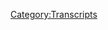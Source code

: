 {{Transcript
    | title         = [[321: February 24-26, 2013]]
    | caption       = [https://knowledgefight.libsyn.com/knowledge-fight-february-24-26-2013 Listen to this episode on Libsyn]
    | episodeNumber = [[321: February 24-26, 2013|321]]
    | length        = 01:34:36
}}

{{MessageBox
    | header     = Warning: Bot Generated Content
    | text       = This transcript was automatically generated by transcription software and likely contains many mistakes and misattributions. Please check the audio for definitive quotes, attribution, and context.
    | image      = N3yvass4myg91.webp
    | imagewidth = 50px
    | id         = warning
}}

{{TranscriptBlock
    | name      = Unknown Speaker
    | timestamp = 00:00:00.000
    | text      = Andy in Kansas, you're on the air, thanks for holding.
}}

{{TranscriptBlock
    | name      = Unknown Speaker
    | timestamp = 00:00:04.000
    | text      = Hello Alex, I'm a first time caller, I'm a huge fan, I love your work.
}}

{{TranscriptBlock
    | name      = Unknown Speaker
    | timestamp = 00:00:07.200
    | text      = I love you.
}}

{{TranscriptBlock
    | name      = Unknown Speaker
    | timestamp = 00:00:07.599
    | text      = Hey everybody, welcome back to Knowledge Fight, I'm Dan.
}}

{{TranscriptBlock
    | name      = Unknown Speaker
    | timestamp = 00:00:09.759
    | text      = I'm Jordan.
}}

{{TranscriptBlock
    | name      = Unknown Speaker
    | timestamp = 00:00:10.240
    | text      = We're a couple dudes, like to sit around, drink novelty beverages,
}}

{{TranscriptBlock
    | name      = Unknown Speaker
    | timestamp = 00:00:12.720
    | text      = and talk a little bit about Alex Jones.
}}

{{TranscriptBlock
    | name      = Unknown Speaker
    | timestamp = 00:00:16.000
    | text      = Indeed we are drawing this intro out.
}}

{{TranscriptBlock
    | name      = Unknown Speaker
    | timestamp = 00:00:21.760
    | text      = Right, I'm trying to slow down the speed because you came in with a head of steam
}}

{{TranscriptBlock
    | name      = Unknown Speaker
    | timestamp = 00:00:24.879
    | text      = about how much you loved Wimbledon and I don't want you to just steamroll
}}

{{TranscriptBlock
    | name      = Unknown Speaker
    | timestamp = 00:00:29.519
    | text      = at me with a bunch of, oh my god, better is so great.
}}

{{TranscriptBlock
    | name      = Unknown Speaker
    | timestamp = 00:00:34.799
    | text      = But yeah, so slowing things down.
}}

{{TranscriptBlock
    | name      = Unknown Speaker
    | timestamp = 00:00:36.560
    | text      = OK, all right, all right.
}}

{{TranscriptBlock
    | name      = Unknown Speaker
    | timestamp = 00:00:37.679
    | text      = How you doing?
}}

{{TranscriptBlock
    | name      = Unknown Speaker
    | timestamp = 00:00:38.240
    | text      = Uh, I'm doing good.
}}

{{TranscriptBlock
    | name      = Unknown Speaker
    | timestamp = 00:00:39.359
    | text      = Dan?
}}

{{TranscriptBlock
    | name      = Unknown Speaker
    | timestamp = 00:00:39.840
    | text      = Yeah.
}}

{{TranscriptBlock
    | name      = Unknown Speaker
    | timestamp = 00:00:40.240
    | text      = Dan?
}}

{{TranscriptBlock
    | name      = Unknown Speaker
    | timestamp = 00:00:40.560
    | text      = What's up?
}}

{{TranscriptBlock
    | name      = Unknown Speaker
    | timestamp = 00:00:41.119
    | text      = Have you ever told somebody to go back to where they came from?
}}

{{TranscriptBlock
    | name      = Unknown Speaker
    | timestamp = 00:00:44.079
    | text      = Um, ooh, I mean, I know why you're asking me that question.
}}

{{TranscriptBlock
    | name      = Unknown Speaker
    | timestamp = 00:00:48.719
    | text      = Certainly relevant here on this Sunday as we record.
}}

{{TranscriptBlock
    | name      = Unknown Speaker
    | timestamp = 00:00:51.359
    | text      = No kidding.
}}

{{TranscriptBlock
    | name      = Unknown Speaker
    | timestamp = 00:00:52.320
    | text      = I don't know, I don't think so.
}}

{{TranscriptBlock
    | name      = Unknown Speaker
    | timestamp = 00:00:54.079
    | text      = I probably, I'm sure I have.
}}

{{TranscriptBlock
    | name      = Unknown Speaker
    | timestamp = 00:00:55.600
    | text      = Yeah, but like in a joking manner.
}}

{{TranscriptBlock
    | name      = Unknown Speaker
    | timestamp = 00:00:57.359
    | text      = Well, and I was a kid once.
}}

{{TranscriptBlock
    | name      = Unknown Speaker
    | timestamp = 00:00:58.880
    | text      = Oh, like I was a shithead stupid kid.
}}

{{TranscriptBlock
    | name      = Unknown Speaker
    | timestamp = 00:01:01.759
    | text      = So I bet it was, I hope, I pray, but it wasn't like racially or ethnically based.
}}

{{TranscriptBlock
    | name      = Unknown Speaker
    | timestamp = 00:01:08.159
    | text      = But I probably told someone to like go back to their home state or something.
}}

{{TranscriptBlock
    | name      = Unknown Speaker
    | timestamp = 00:01:12.159
    | text      = Right.
}}

{{TranscriptBlock
    | name      = Unknown Speaker
    | timestamp = 00:01:12.480
    | text      = Oh, yeah, yeah, yeah, yeah, yeah.
}}

{{TranscriptBlock
    | name      = Unknown Speaker
    | timestamp = 00:01:14.560
    | text      = Or Missourians, you know, like some sort of Midwestern pride.
}}

{{TranscriptBlock
    | name      = Unknown Speaker
    | timestamp = 00:01:18.400
    | text      = I imagine I had it at some point, but nothing sticks out to me.
}}

{{TranscriptBlock
    | name      = Unknown Speaker
    | timestamp = 00:01:21.760
    | text      = I don't think, I remember witnessing it almost on a nonstop basis when I was growing up in
}}

{{TranscriptBlock
    | name      = Unknown Speaker
    | timestamp = 00:01:28.159
    | text      = a small town, Princeton, Illinois, and I don't think I've ever actually, I think I may have,
}}

{{TranscriptBlock
    | name      = Unknown Speaker
    | timestamp = 00:01:36.159
    | text      = no, I don't think I've ever said it in really any way.
}}

{{TranscriptBlock
    | name      = Unknown Speaker
    | timestamp = 00:01:41.519
    | text      = Now jokingly, jokingly, I've totally said it.
}}

{{TranscriptBlock
    | name      = Unknown Speaker
    | timestamp = 00:01:44.000
    | text      = Sure.
}}

{{TranscriptBlock
    | name      = Unknown Speaker
    | timestamp = 00:01:44.319
    | text      = But that's in a completely different context.
}}

{{TranscriptBlock
    | name      = Unknown Speaker
    | timestamp = 00:01:47.040
    | text      = You didn't even get caught up in the love it or leave it kind of momentum back in the early 2000s.
}}

{{TranscriptBlock
    | name      = Unknown Speaker
    | timestamp = 00:01:52.879
    | text      = You don't love America, get out.
}}

{{TranscriptBlock
    | name      = Unknown Speaker
    | timestamp = 00:01:54.560
    | text      = No, my family, see, that was the whole thing.
}}

{{TranscriptBlock
    | name      = Unknown Speaker
    | timestamp = 00:01:56.879
    | text      = My family was all into that.
}}

{{TranscriptBlock
    | name      = Unknown Speaker
    | timestamp = 00:01:58.959
    | text      = Right.
}}

{{TranscriptBlock
    | name      = Unknown Speaker
    | timestamp = 00:01:59.200
    | text      = And so my act of rebellion was like just not being a racist.
}}

{{TranscriptBlock
    | name      = Unknown Speaker
    | timestamp = 00:02:03.280
    | text      = Well, that's a good way to rebel, I would say.
}}

{{TranscriptBlock
    | name      = Unknown Speaker
    | timestamp = 00:02:05.200
    | text      = Yeah, right?
}}

{{TranscriptBlock
    | name      = Unknown Speaker
    | timestamp = 00:02:05.920
    | text      = Unfortunately, that means that your child will be violently racist.
}}

{{TranscriptBlock
    | name      = Unknown Speaker
    | timestamp = 00:02:09.439
    | text      = Can't have them.
}}

{{TranscriptBlock
    | name      = Unknown Speaker
    | timestamp = 00:02:09.840
    | text      = Skips a generation.
}}

{{TranscriptBlock
    | name      = Unknown Speaker
    | timestamp = 00:02:10.639
    | text      = Can't have them.
}}

{{TranscriptBlock
    | name      = Unknown Speaker
    | timestamp = 00:02:11.280
    | text      = Nope.
}}

{{TranscriptBlock
    | name      = Unknown Speaker
    | timestamp = 00:02:12.960
    | text      = So no, I don't know.
}}

{{TranscriptBlock
    | name      = Unknown Speaker
    | timestamp = 00:02:13.680
    | text      = I've never told anyone to get out.
}}

{{TranscriptBlock
    | name      = Unknown Speaker
    | timestamp = 00:02:15.840
    | text      = Oh, God.
}}

{{TranscriptBlock
    | name      = Unknown Speaker
    | timestamp = 00:02:17.840
    | text      = But some, there's a podcast where I know a lot about Alex Jones.
}}

{{TranscriptBlock
    | name      = Unknown Speaker
    | timestamp = 00:02:21.599
    | text      = And I only know what you tell me about Alex Jones.
}}

{{TranscriptBlock
    | name      = Unknown Speaker
    | timestamp = 00:02:23.120
    | text      = That is right.
}}

{{TranscriptBlock
    | name      = Unknown Speaker
    | timestamp = 00:02:24.000
    | text      = Jordan, today we got a really interesting stretch of episodes to go over from the past.
}}

{{TranscriptBlock
    | name      = Unknown Speaker
    | timestamp = 00:02:28.960
    | text      = We're sticking around 2013.
}}

{{TranscriptBlock
    | name      = Unknown Speaker
    | timestamp = 00:02:30.960
    | text      = I like it.
}}

{{TranscriptBlock
    | name      = Unknown Speaker
    | timestamp = 00:02:31.520
    | text      = I smell something very serious going on here in this late February stretch.
}}

{{TranscriptBlock
    | name      = Unknown Speaker
    | timestamp = 00:02:37.039
    | text      = The Rock was still cooking in 2013, I believe.
}}

{{TranscriptBlock
    | name      = Unknown Speaker
    | timestamp = 00:02:39.759
    | text      = I think he'd gone on to movies at that point.
}}

{{TranscriptBlock
    | name      = Unknown Speaker
    | timestamp = 00:02:42.240
    | text      = I don't think he was still considering his heyday was like the late 90s.
}}

{{TranscriptBlock
    | name      = Unknown Speaker
    | timestamp = 00:02:46.879
    | text      = That's fair.
}}

{{TranscriptBlock
    | name      = Unknown Speaker
    | timestamp = 00:02:47.599
    | text      = That's fair.
}}

{{TranscriptBlock
    | name      = Unknown Speaker
    | timestamp = 00:02:48.400
    | text      = Don't think he's well, but to be fair, he did come back and fight Cena a couple of times
}}

{{TranscriptBlock
    | name      = Unknown Speaker
    | timestamp = 00:02:52.960
    | text      = at WrestleMania.
}}

{{TranscriptBlock
    | name      = Unknown Speaker
    | timestamp = 00:02:54.240
    | text      = He's always kicking around, but he certainly wasn't the like marquee guy in 2013.
}}

{{TranscriptBlock
    | name      = Unknown Speaker
    | timestamp = 00:03:00.400
    | text      = He was starring in the Scorpion King, I believe.
}}

{{TranscriptBlock
    | name      = Unknown Speaker
    | timestamp = 00:03:02.639
    | text      = I do, fuck.
}}

{{TranscriptBlock
    | name      = Unknown Speaker
    | timestamp = 00:03:03.840
    | text      = I wish I remembered exactly what you, I think Cena and The Rock did fight at WrestleMania
}}

{{TranscriptBlock
    | name      = Unknown Speaker
    | timestamp = 00:03:08.159
    | text      = 2013 where that fight between Tea Party Jack Swagger and Alberto Del Rio for the championship
}}

{{TranscriptBlock
    | name      = Unknown Speaker
    | timestamp = 00:03:16.560
    | text      = did not main event.
}}

{{TranscriptBlock
    | name      = Unknown Speaker
    | timestamp = 00:03:18.719
    | text      = No, I think it was like the third to last match on the show.
}}

{{TranscriptBlock
    | name      = Unknown Speaker
    | timestamp = 00:03:21.280
    | text      = Ouch.
}}

{{TranscriptBlock
    | name      = Unknown Speaker
    | timestamp = 00:03:21.919
    | text      = Yeah, they don't really care about their belts in the WWE.
}}

{{TranscriptBlock
    | name      = Unknown Speaker
    | timestamp = 00:03:24.479
    | text      = Well, they are kind of imaginary.
}}

{{TranscriptBlock
    | name      = Unknown Speaker
    | timestamp = 00:03:25.840
    | text      = Whenever there's star power, why are we doing this?
}}

{{TranscriptBlock
    | name      = Unknown Speaker
    | timestamp = 00:03:29.120
    | text      = Why are we talking about this?
}}

{{TranscriptBlock
    | name      = Unknown Speaker
    | timestamp = 00:03:30.560
    | text      = We're back in 2013.
}}

{{TranscriptBlock
    | name      = Unknown Speaker
    | timestamp = 00:03:31.759
    | text      = I do believe sincerely that something is really big going on, and I think you get a sense
}}

{{TranscriptBlock
    | name      = Unknown Speaker
    | timestamp = 00:03:38.719
    | text      = from it, from Alex's feelings of like I need to mix the show up, and then there's some
}}

{{TranscriptBlock
    | name      = Unknown Speaker
    | timestamp = 00:03:44.319
    | text      = indications that we're going to see on this show that I think we're getting into something.
}}

{{TranscriptBlock
    | name      = Unknown Speaker
    | timestamp = 00:03:48.400
    | text      = But before we get to today's episode, I got to take a moment to say a very sincere thank
}}

{{TranscriptBlock
    | name      = Unknown Speaker
    | timestamp = 00:03:52.879
    | text      = you to everybody.
}}

{{TranscriptBlock
    | name      = Unknown Speaker
    | timestamp = 00:03:54.560
    | text      = When we talked about how I was going to move, I needed to move, a lot of people sent very
}}

{{TranscriptBlock
    | name      = Unknown Speaker
    | timestamp = 00:03:59.120
    | text      = supportive messages to people who have very generously sent little donations, and I really
}}

{{TranscriptBlock
    | name      = Unknown Speaker
    | timestamp = 00:04:04.960
    | text      = appreciate it very much.
}}

{{TranscriptBlock
    | name      = Unknown Speaker
    | timestamp = 00:04:07.039
    | text      = It means a lot, particularly the people who are saying, you know, like I went through
}}

{{TranscriptBlock
    | name      = Unknown Speaker
    | timestamp = 00:04:11.680
    | text      = a similar situation and you got to keep your head up and things will be better on the other
}}

{{TranscriptBlock
    | name      = Unknown Speaker
    | timestamp = 00:04:17.199
    | text      = side, you know, it means a lot.
}}

{{TranscriptBlock
    | name      = Unknown Speaker
    | timestamp = 00:04:19.519
    | text      = So thank you very much to them, and also thank you to some people who have signed up in our
}}

{{TranscriptBlock
    | name      = Unknown Speaker
    | timestamp = 00:04:24.399
    | text      = sporting show.
}}

{{TranscriptBlock
    | name      = Unknown Speaker
    | timestamp = 00:04:25.920
    | text      = Jordan?
}}

{{TranscriptBlock
    | name      = Unknown Speaker
    | timestamp = 00:04:26.639
    | text      = Yes.
}}

{{TranscriptBlock
    | name      = Unknown Speaker
    | timestamp = 00:04:27.040
    | text      = First, what?
}}

{{TranscriptBlock
    | name      = Unknown Speaker
    | timestamp = 00:04:28.000
    | text      = Aaron, you are now a policy wonk.
}}

{{TranscriptBlock
    | name      = Unknown Speaker
    | timestamp = 00:04:29.839
    | text      = I'm a policy wonk.
}}

{{TranscriptBlock
    | name      = Unknown Speaker
    | timestamp = 00:04:30.959
    | text      = Thank you, Aaron.
}}

{{TranscriptBlock
    | name      = Unknown Speaker
    | timestamp = 00:04:31.439
    | text      = Thanks, Aaron.
}}

{{TranscriptBlock
    | name      = Unknown Speaker
    | timestamp = 00:04:31.920
    | text      = That's Aaron with an E.
}}

{{TranscriptBlock
    | name      = Unknown Speaker
    | timestamp = 00:04:32.879
    | text      = Aaron with an E, ooh.
}}

{{TranscriptBlock
    | name      = Unknown Speaker
    | timestamp = 00:04:34.000
    | text      = Next, V, and that's V-E-E, thank you so much.
}}

{{TranscriptBlock
    | name      = Unknown Speaker
    | timestamp = 00:04:37.199
    | text      = Two E's.
}}

{{TranscriptBlock
    | name      = Unknown Speaker
    | timestamp = 00:04:38.079
    | text      = You are now a policy wonk.
}}

{{TranscriptBlock
    | name      = Unknown Speaker
    | timestamp = 00:04:39.519
    | text      = I'm a policy wonk.
}}

{{TranscriptBlock
    | name      = Unknown Speaker
    | timestamp = 00:04:40.560
    | text      = Thank you, V.
}}

{{TranscriptBlock
    | name      = Unknown Speaker
    | timestamp = 00:04:41.439
    | text      = Next, poor Blorblon, you are now a policy wonk.
}}

{{TranscriptBlock
    | name      = Unknown Speaker
    | timestamp = 00:04:45.680
    | text      = I'm a policy wonk.
}}

{{TranscriptBlock
    | name      = Unknown Speaker
    | timestamp = 00:04:46.800
    | text      = First alien policy wonk, poor Blorblon.
}}

{{TranscriptBlock
    | name      = Unknown Speaker
    | timestamp = 00:04:53.360
    | text      = Is it poor like P-O-O-R and then Blorblon?
}}

{{TranscriptBlock
    | name      = Unknown Speaker
    | timestamp = 00:04:56.480
    | text      = P-O-R, B-L-O-R, B-U-L-O-N, one word.
}}

{{TranscriptBlock
    | name      = Unknown Speaker
    | timestamp = 00:05:00.639
    | text      = Oh, poor Blorblon.
}}

{{TranscriptBlock
    | name      = Unknown Speaker
    | timestamp = 00:05:02.240
    | text      = That's tough.
}}

{{TranscriptBlock
    | name      = Unknown Speaker
    | timestamp = 00:05:03.040
    | text      = That is tough.
}}

{{TranscriptBlock
    | name      = Unknown Speaker
    | timestamp = 00:05:04.399
    | text      = Next, Ian, thank you so much.
}}

{{TranscriptBlock
    | name      = Unknown Speaker
    | timestamp = 00:05:05.680
    | text      = You are now a policy wonk.
}}

{{TranscriptBlock
    | name      = Unknown Speaker
    | timestamp = 00:05:07.120
    | text      = I'm a policy wonk.
}}

{{TranscriptBlock
    | name      = Unknown Speaker
    | timestamp = 00:05:08.240
    | text      = Light shift from poor Blorblon to Ian.
}}

{{TranscriptBlock
    | name      = Unknown Speaker
    | timestamp = 00:05:12.720
    | text      = Next, Conrad, thank you so much.
}}

{{TranscriptBlock
    | name      = Unknown Speaker
    | timestamp = 00:05:14.800
    | text      = You are now a policy wonk.
}}

{{TranscriptBlock
    | name      = Unknown Speaker
    | timestamp = 00:05:16.319
    | text      = I'm a policy wonk.
}}

{{TranscriptBlock
    | name      = Unknown Speaker
    | timestamp = 00:05:17.600
    | text      = Thanks, Conrad.
}}

{{TranscriptBlock
    | name      = Unknown Speaker
    | timestamp = 00:05:18.319
    | text      = Yeah, next, Old Firebones, thank you so much.
}}

{{TranscriptBlock
    | name      = Unknown Speaker
    | timestamp = 00:05:20.879
    | text      = You are now a policy wonk.
}}

{{TranscriptBlock
    | name      = Unknown Speaker
    | timestamp = 00:05:22.319
    | text      = I'm a policy wonk.
}}

{{TranscriptBlock
    | name      = Unknown Speaker
    | timestamp = 00:05:23.360
    | text      = Thank you, Old Firebones.
}}

{{TranscriptBlock
    | name      = Unknown Speaker
    | timestamp = 00:05:25.120
    | text      = And then finally, I'd like to say thank you to somebody who donated on elevated level.
}}

{{TranscriptBlock
    | name      = Unknown Speaker
    | timestamp = 00:05:28.399
    | text      = We appreciate it very much.
}}

{{TranscriptBlock
    | name      = Unknown Speaker
    | timestamp = 00:05:29.439
    | text      = So, Jos, J-O-S, thank you so much.
}}

{{TranscriptBlock
    | name      = Unknown Speaker
    | timestamp = 00:05:32.000
    | text      = You are now a technocrat.
}}

{{TranscriptBlock
    | name      = Unknown Speaker
    | timestamp = 00:05:33.680
    | text      = I'm a policy wonk.
}}

{{TranscriptBlock
    | name      = Unknown Speaker
    | timestamp = 00:05:34.959
    | text      = Crikey, mate, that's fantastic.
}}

{{TranscriptBlock
    | name      = Unknown Speaker
    | timestamp = 00:05:36.639
    | text      = Have yourself a brew.
}}

{{TranscriptBlock
    | name      = Unknown Speaker
    | timestamp = 00:05:38.000
    | text      = How's your 401k doing, bro?
}}

{{TranscriptBlock
    | name      = Unknown Speaker
    | timestamp = 00:05:39.360
    | text      = All right, we gotta go full tilt boogie on this, Watson, all right?
}}

{{TranscriptBlock
    | name      = Unknown Speaker
    | timestamp = 00:05:42.240
    | text      = Let's just get down to business.
}}

{{TranscriptBlock
    | name      = Unknown Speaker
    | timestamp = 00:05:43.439
    | text      = We ain't making that money off that heroin.
}}

{{TranscriptBlock
    | name      = Unknown Speaker
    | timestamp = 00:05:45.519
    | text      = Why you pimps so good?
}}

{{TranscriptBlock
    | name      = Unknown Speaker
    | timestamp = 00:05:47.519
    | text      = My neck is freakishly large.
}}

{{TranscriptBlock
    | name      = Unknown Speaker
    | timestamp = 00:05:49.199
    | text      = I declare info war on you.
}}

{{TranscriptBlock
    | name      = Unknown Speaker
    | timestamp = 00:05:51.839
    | text      = Thank you so much, Jos.
}}

{{TranscriptBlock
    | name      = Unknown Speaker
    | timestamp = 00:05:52.879
    | text      = Yes, thank you very much, Jos.
}}

{{TranscriptBlock
    | name      = Unknown Speaker
    | timestamp = 00:05:54.319
    | text      = If you're out there listening and you're thinking,
}}

{{TranscriptBlock
    | name      = Unknown Speaker
    | timestamp = 00:05:55.439
    | text      = hey, I like this show, I'd like to support these guys,
}}

{{TranscriptBlock
    | name      = Unknown Speaker
    | timestamp = 00:05:57.040
    | text      = dude, you can do that by going to our website, knowledgefight.com.
}}

{{TranscriptBlock
    | name      = Unknown Speaker
    | timestamp = 00:05:59.759
    | text      = Click the button that says support the show.
}}

{{TranscriptBlock
    | name      = Unknown Speaker
    | timestamp = 00:06:01.199
    | text      = We would appreciate it.
}}

{{TranscriptBlock
    | name      = Unknown Speaker
    | timestamp = 00:06:02.000
    | text      = We'd love it.
}}

{{TranscriptBlock
    | name      = Unknown Speaker
    | timestamp = 00:06:02.720
    | text      = So, Jordan, today what we're doing is we are going over February 24th through 26th, 2013.
}}

{{TranscriptBlock
    | name      = Unknown Speaker
    | timestamp = 00:06:11.600
    | text      = All right.
}}

{{TranscriptBlock
    | name      = Unknown Speaker
    | timestamp = 00:06:12.079
    | text      = This is a very exciting period of time.
}}

{{TranscriptBlock
    | name      = Unknown Speaker
    | timestamp = 00:06:14.319
    | text      = Alex is really fucking all over the place in terms of how desperately he wants more
}}

{{TranscriptBlock
    | name      = Unknown Speaker
    | timestamp = 00:06:21.680
    | text      = people to pay attention to him.
}}

{{TranscriptBlock
    | name      = Unknown Speaker
    | timestamp = 00:06:22.879
    | text      = Right.
}}

{{TranscriptBlock
    | name      = Unknown Speaker
    | timestamp = 00:06:23.839
    | text      = He goes on some other people's shows.
}}

{{TranscriptBlock
    | name      = Unknown Speaker
    | timestamp = 00:06:26.079
    | text      = He has some big guests.
}}

{{TranscriptBlock
    | name      = Unknown Speaker
    | timestamp = 00:06:27.839
    | text      = All very clearly, as he expresses, in interest of like, really get the word out.
}}

{{TranscriptBlock
    | name      = Unknown Speaker
    | timestamp = 00:06:32.639
    | text      = Right, right, right, right.
}}

{{TranscriptBlock
    | name      = Unknown Speaker
    | timestamp = 00:06:34.079
    | text      = But here, before we get into any of that, is an out of context drop from today's show.
}}

{{TranscriptBlock
    | name      = Unknown Speaker
    | timestamp = 00:06:38.480
    | text      = No, my religion is facts and being informed and not being an idiot, not being a sucker.
}}

{{TranscriptBlock
    | name      = Unknown Speaker
    | timestamp = 00:06:43.920
    | text      = Get that through your pea brain.
}}

{{TranscriptBlock
    | name      = Unknown Speaker
    | timestamp = 00:06:45.199
    | text      = Get that through your pea brain.
}}

{{TranscriptBlock
    | name      = Unknown Speaker
    | timestamp = 00:06:46.720
    | text      = That's good religion.
}}

{{TranscriptBlock
    | name      = Unknown Speaker
    | timestamp = 00:06:47.839
    | text      = His religion is facts.
}}

{{TranscriptBlock
    | name      = Unknown Speaker
    | timestamp = 00:06:49.600
    | text      = His religion includes calling you a pea brain.
}}

{{TranscriptBlock
    | name      = Unknown Speaker
    | timestamp = 00:06:51.839
    | text      = You dumb pea brain.
}}

{{TranscriptBlock
    | name      = Unknown Speaker
    | timestamp = 00:06:52.720
    | text      = That's a fact.
}}

{{TranscriptBlock
    | name      = Unknown Speaker
    | timestamp = 00:06:53.519
    | text      = You are a pea brain.
}}

{{TranscriptBlock
    | name      = Unknown Speaker
    | timestamp = 00:06:55.360
    | text      = That's fair.
}}

{{TranscriptBlock
    | name      = Unknown Speaker
    | timestamp = 00:06:55.920
    | text      = That's fair.
}}

{{TranscriptBlock
    | name      = Unknown Speaker
    | timestamp = 00:06:57.519
    | text      = So we start here on the 24th of February 2013.
}}

{{TranscriptBlock
    | name      = Unknown Speaker
    | timestamp = 00:07:02.319
    | text      = And Alex gets, I included this clip.
}}

{{TranscriptBlock
    | name      = Unknown Speaker
    | timestamp = 00:07:05.279
    | text      = It's not really relevant to a ton of stuff, but it is an interesting expression of Alex's
}}

{{TranscriptBlock
    | name      = Unknown Speaker
    | timestamp = 00:07:10.240
    | text      = beliefs about how the system has already attacked black people.
}}

{{TranscriptBlock
    | name      = Unknown Speaker
    | timestamp = 00:07:15.120
    | text      = So we don't need to do anything about that.
}}

{{TranscriptBlock
    | name      = Unknown Speaker
    | timestamp = 00:07:16.800
    | text      = They've already attacked.
}}

{{TranscriptBlock
    | name      = Unknown Speaker
    | timestamp = 00:07:17.360
    | text      = I'm sorry, do what?
}}

{{TranscriptBlock
    | name      = Unknown Speaker
    | timestamp = 00:07:18.079
    | text      = It's implied that he's sort of minimizing the need to defend minorities because they've
}}

{{TranscriptBlock
    | name      = Unknown Speaker
    | timestamp = 00:07:23.920
    | text      = already been attacked by the globalists.
}}

{{TranscriptBlock
    | name      = Unknown Speaker
    | timestamp = 00:07:25.199
    | text      = It's already been done.
}}

{{TranscriptBlock
    | name      = Unknown Speaker
    | timestamp = 00:07:26.000
    | text      = Right.
}}

{{TranscriptBlock
    | name      = Unknown Speaker
    | timestamp = 00:07:26.399
    | text      = You can't undo it.
}}

{{TranscriptBlock
    | name      = Unknown Speaker
    | timestamp = 00:07:27.199
    | text      = Which is weird.
}}

{{TranscriptBlock
    | name      = Unknown Speaker
    | timestamp = 00:07:27.920
    | text      = Yeah.
}}

{{TranscriptBlock
    | name      = Unknown Speaker
    | timestamp = 00:07:28.399
    | text      = And then second, I think this clip you get a sense that Alex uses white and western culture
}}

{{TranscriptBlock
    | name      = Unknown Speaker
    | timestamp = 00:07:35.120
    | text      = kind of interchangeably, which is an important thing to nail down as he tries to pretend
}}

{{TranscriptBlock
    | name      = Unknown Speaker
    | timestamp = 00:07:40.160
    | text      = all the time that they don't mean the same thing.
}}

{{TranscriptBlock
    | name      = Unknown Speaker
    | timestamp = 00:07:43.120
    | text      = So we're going to describe where that whole system's going because the system's already
}}

{{TranscriptBlock
    | name      = Unknown Speaker
    | timestamp = 00:07:48.000
    | text      = demonized blacks and others and already basically sold the culture on treating them like they're
}}

{{TranscriptBlock
    | name      = Unknown Speaker
    | timestamp = 00:07:53.680
    | text      = all criminals.
}}

{{TranscriptBlock
    | name      = Unknown Speaker
    | timestamp = 00:07:54.560
    | text      = So now they're just going to move on to the main enchilada, the dwindling, dead, dying
}}

{{TranscriptBlock
    | name      = Unknown Speaker
    | timestamp = 00:08:00.800
    | text      = western culture.
}}

{{TranscriptBlock
    | name      = Unknown Speaker
    | timestamp = 00:08:02.319
    | text      = And the system believes it's now time just to bring that down entirely.
}}

{{TranscriptBlock
    | name      = Unknown Speaker
    | timestamp = 00:08:05.759
    | text      = So you have the quote unquote blacks and others who they have demonized and ruined their culture.
}}

{{TranscriptBlock
    | name      = Unknown Speaker
    | timestamp = 00:08:13.199
    | text      = Now they're going to move on to the other, which is western culture, which is presented
}}

{{TranscriptBlock
    | name      = Unknown Speaker
    | timestamp = 00:08:19.360
    | text      = in direct opposition to blacks and the others.
}}

{{TranscriptBlock
    | name      = Unknown Speaker
    | timestamp = 00:08:22.480
    | text      = Yeah, yeah, yeah.
}}

{{TranscriptBlock
    | name      = Unknown Speaker
    | timestamp = 00:08:23.279
    | text      = It kind of seems like it narrows people down.
}}

{{TranscriptBlock
    | name      = Unknown Speaker
    | timestamp = 00:08:25.360
    | text      = Kind of clear what's going on here.
}}

{{TranscriptBlock
    | name      = Unknown Speaker
    | timestamp = 00:08:27.040
    | text      = Yeah, yeah, yeah.
}}

{{TranscriptBlock
    | name      = Unknown Speaker
    | timestamp = 00:08:27.839
    | text      = So I found that to be interesting, but kind of secondary to what else is going on on this
}}

{{TranscriptBlock
    | name      = Unknown Speaker
    | timestamp = 00:08:34.639
    | text      = show is Alex, towards the beginning of the episode, makes an amazing announcement that
}}

{{TranscriptBlock
    | name      = Unknown Speaker
    | timestamp = 00:08:40.320
    | text      = I think means we are getting close to pay, hit and pay dirt.
}}

{{TranscriptBlock
    | name      = Unknown Speaker
    | timestamp = 00:08:44.879
    | text      = OK.
}}

{{TranscriptBlock
    | name      = Unknown Speaker
    | timestamp = 00:08:45.440
    | text      = And here is his announcement.
}}

{{TranscriptBlock
    | name      = Unknown Speaker
    | timestamp = 00:08:48.000
    | text      = I will tell you I've got some big surprises coming up this week on the weekday show.
}}

{{TranscriptBlock
    | name      = Unknown Speaker
    | timestamp = 00:08:53.440
    | text      = In fact, 95% chance we're going to break some news this week.
}}

{{TranscriptBlock
    | name      = Unknown Speaker
    | timestamp = 00:08:58.879
    | text      = That'll be one of the biggest stories in the country.
}}

{{TranscriptBlock
    | name      = Unknown Speaker
    | timestamp = 00:09:00.799
    | text      = I mean, I got the fish up to the boat with the net.
}}

{{TranscriptBlock
    | name      = Unknown Speaker
    | timestamp = 00:09:05.840
    | text      = About to get I mean, it's a big national news story, investigative report behind the scenes,
}}

{{TranscriptBlock
    | name      = Unknown Speaker
    | timestamp = 00:09:11.360
    | text      = hidden cameras, you name it.
}}

{{TranscriptBlock
    | name      = Unknown Speaker
    | timestamp = 00:09:14.159
    | text      = And I'm not holding my breath on it, though, because I've noticed if you do that, it jinxes
}}

{{TranscriptBlock
    | name      = Unknown Speaker
    | timestamp = 00:09:19.840
    | text      = it and it's dangerous, too.
}}

{{TranscriptBlock
    | name      = Unknown Speaker
    | timestamp = 00:09:22.000
    | text      = And so that fish breaks the line.
}}

{{TranscriptBlock
    | name      = Unknown Speaker
    | timestamp = 00:09:24.960
    | text      = I won't be too sad, but if I get it in the boat, we're going to display it here on air.
}}

{{TranscriptBlock
    | name      = Unknown Speaker
    | timestamp = 00:09:30.240
    | text      = Just know that.
}}

{{TranscriptBlock
    | name      = Unknown Speaker
    | timestamp = 00:09:32.000
    | text      = Just know that.
}}

{{TranscriptBlock
    | name      = Unknown Speaker
    | timestamp = 00:09:33.120
    | text      = OK, I got you.
}}

{{TranscriptBlock
    | name      = Unknown Speaker
    | timestamp = 00:09:34.240
    | text      = All right.
}}

{{TranscriptBlock
    | name      = Unknown Speaker
    | timestamp = 00:09:35.120
    | text      = So Alex has a massive, game changing story that he is going to.
}}

{{TranscriptBlock
    | name      = Unknown Speaker
    | timestamp = 00:09:40.240
    | text      = And I'll tell you, you already know what it is.
}}

{{TranscriptBlock
    | name      = Unknown Speaker
    | timestamp = 00:09:42.480
    | text      = Nope.
}}

{{TranscriptBlock
    | name      = Unknown Speaker
    | timestamp = 00:09:43.120
    | text      = Oh, you don't know.
}}

{{TranscriptBlock
    | name      = Unknown Speaker
    | timestamp = 00:09:44.159
    | text      = OK, I've listened to a bunch of this and I have no idea what it is.
}}

{{TranscriptBlock
    | name      = Unknown Speaker
    | timestamp = 00:09:48.320
    | text      = I have a theory.
}}

{{TranscriptBlock
    | name      = Unknown Speaker
    | timestamp = 00:09:49.279
    | text      = OK, I think it's Sandy Hook.
}}

{{TranscriptBlock
    | name      = Unknown Speaker
    | timestamp = 00:09:50.879
    | text      = You think so?
}}

{{TranscriptBlock
    | name      = Unknown Speaker
    | timestamp = 00:09:51.519
    | text      = Yeah, I was I was trying to think of that.
}}

{{TranscriptBlock
    | name      = Unknown Speaker
    | timestamp = 00:09:53.120
    | text      = But then he said hidden cameras and I was like, why?
}}

{{TranscriptBlock
    | name      = Unknown Speaker
    | timestamp = 00:09:55.600
    | text      = What?
}}

{{TranscriptBlock
    | name      = Unknown Speaker
    | timestamp = 00:09:56.080
    | text      = He could just be embellishing.
}}

{{TranscriptBlock
    | name      = Unknown Speaker
    | timestamp = 00:09:57.200
    | text      = That sounds right.
}}

{{TranscriptBlock
    | name      = Unknown Speaker
    | timestamp = 00:09:57.919
    | text      = That's also entirely possible.
}}

{{TranscriptBlock
    | name      = Unknown Speaker
    | timestamp = 00:09:59.519
    | text      = Or he could just be fishing, like actually fishing.
}}

{{TranscriptBlock
    | name      = Unknown Speaker
    | timestamp = 00:10:02.000
    | text      = Literally.
}}

{{TranscriptBlock
    | name      = Unknown Speaker
    | timestamp = 00:10:02.399
    | text      = He's talking about fishing.
}}

{{TranscriptBlock
    | name      = Unknown Speaker
    | timestamp = 00:10:03.840
    | text      = Yeah, that metaphor went on for a while.
}}

{{TranscriptBlock
    | name      = Unknown Speaker
    | timestamp = 00:10:07.039
    | text      = Yeah.
}}

{{TranscriptBlock
    | name      = Unknown Speaker
    | timestamp = 00:10:07.679
    | text      = So whatever the case is there, I'm not entirely sure.
}}

{{TranscriptBlock
    | name      = Unknown Speaker
    | timestamp = 00:10:10.320
    | text      = And like, I haven't listened too far enough past this to know what his big news story
}}

{{TranscriptBlock
    | name      = Unknown Speaker
    | timestamp = 00:10:16.559
    | text      = is.
}}

{{TranscriptBlock
    | name      = Unknown Speaker
    | timestamp = 00:10:18.000
    | text      = Just context clues kind of lead me to think that maybe he's got a little bit of a bird
}}

{{TranscriptBlock
    | name      = Unknown Speaker
    | timestamp = 00:10:23.360
    | text      = whispering in his ear some bad stuff.
}}

{{TranscriptBlock
    | name      = Unknown Speaker
    | timestamp = 00:10:26.080
    | text      = So in this next clip, Alex brings up a quote about the U.N. wanting to take people's guns.
}}

{{TranscriptBlock
    | name      = Unknown Speaker
    | timestamp = 00:10:32.720
    | text      = And, you know, Jordan, I love a quote.
}}

{{TranscriptBlock
    | name      = Unknown Speaker
    | timestamp = 00:10:35.440
    | text      = Is it Thomas Jefferson?
}}

{{TranscriptBlock
    | name      = Unknown Speaker
    | timestamp = 00:10:37.360
    | text      = It's not Thomas Jefferson.
}}

{{TranscriptBlock
    | name      = Unknown Speaker
    | timestamp = 00:10:38.639
    | text      = It's supposed to be from the U.N.
}}

{{TranscriptBlock
    | name      = Unknown Speaker
    | timestamp = 00:10:40.240
    | text      = And here's how it goes.
}}

{{TranscriptBlock
    | name      = Unknown Speaker
    | timestamp = 00:10:42.000
    | text      = And we'll play some of those clips.
}}

{{TranscriptBlock
    | name      = Unknown Speaker
    | timestamp = 00:10:43.279
    | text      = So people are going to be like, well, we already know this, Alex.
}}

{{TranscriptBlock
    | name      = Unknown Speaker
    | timestamp = 00:10:46.320
    | text      = Well, here's the deal.
}}

{{TranscriptBlock
    | name      = Unknown Speaker
    | timestamp = 00:10:48.320
    | text      = Here's the deal.
}}

{{TranscriptBlock
    | name      = Unknown Speaker
    | timestamp = 00:10:49.759
    | text      = The general public doesn't know that they think Obama really wants to save kids at that
}}

{{TranscriptBlock
    | name      = Unknown Speaker
    | timestamp = 00:10:54.480
    | text      = school and was really crying.
}}

{{TranscriptBlock
    | name      = Unknown Speaker
    | timestamp = 00:10:57.360
    | text      = They don't know they've done this worldwide and taken the guns to enslave people.
}}

{{TranscriptBlock
    | name      = Unknown Speaker
    | timestamp = 00:11:00.879
    | text      = They don't know that the U.N.
}}

{{TranscriptBlock
    | name      = Unknown Speaker
    | timestamp = 00:11:02.399
    | text      = Treaty says it's so the state is all powerful.
}}

{{TranscriptBlock
    | name      = Unknown Speaker
    | timestamp = 00:11:05.279
    | text      = Quote, the civilian ownership of firearms threatens the legitimate power monopoly of
}}

{{TranscriptBlock
    | name      = Unknown Speaker
    | timestamp = 00:11:10.799
    | text      = the state.
}}

{{TranscriptBlock
    | name      = Unknown Speaker
    | timestamp = 00:11:11.440
    | text      = Therefore, there must be a total abolition worldwide of individuals outside of government
}}

{{TranscriptBlock
    | name      = Unknown Speaker
    | timestamp = 00:11:17.519
    | text      = having any type of firearm.
}}

{{TranscriptBlock
    | name      = Unknown Speaker
    | timestamp = 00:11:19.679
    | text      = I mean, it's July 7th, 2001, Unideer, U.N. website.
}}

{{TranscriptBlock
    | name      = Unknown Speaker
    | timestamp = 00:11:25.600
    | text      = So that's a completely made up quote.
}}

{{TranscriptBlock
    | name      = Unknown Speaker
    | timestamp = 00:11:28.000
    | text      = Yeah, that sounds right.
}}

{{TranscriptBlock
    | name      = Unknown Speaker
    | timestamp = 00:11:28.879
    | text      = Which doesn't appear at all in either the arms trade treaty nor from the report from
}}

{{TranscriptBlock
    | name      = Unknown Speaker
    | timestamp = 00:11:33.519
    | text      = the July 20, 2001 U.N.
}}

{{TranscriptBlock
    | name      = Unknown Speaker
    | timestamp = 00:11:37.039
    | text      = report that was titled Elicit Trade in Small Arms.
}}

{{TranscriptBlock
    | name      = Unknown Speaker
    | timestamp = 00:11:40.159
    | text      = Those two things are something that Alex doesn't know the difference between or he intentionally
}}

{{TranscriptBlock
    | name      = Unknown Speaker
    | timestamp = 00:11:45.440
    | text      = consistently conflates, most likely on purpose to make it harder for his listeners to check
}}

{{TranscriptBlock
    | name      = Unknown Speaker
    | timestamp = 00:11:50.000
    | text      = in on the things he's lying about.
}}

{{TranscriptBlock
    | name      = Unknown Speaker
    | timestamp = 00:11:51.279
    | text      = Right.
}}

{{TranscriptBlock
    | name      = Unknown Speaker
    | timestamp = 00:11:51.679
    | text      = So on one hand, you have the arms trade treaty, which is saying he's saying that's where this
}}

{{TranscriptBlock
    | name      = Unknown Speaker
    | timestamp = 00:11:55.279
    | text      = quote came from.
}}

{{TranscriptBlock
    | name      = Unknown Speaker
    | timestamp = 00:11:56.080
    | text      = Yeah.
}}

{{TranscriptBlock
    | name      = Unknown Speaker
    | timestamp = 00:11:56.480
    | text      = And then you have the July 2001 Elicit Trade in Small Arms report, which is he uses the
}}

{{TranscriptBlock
    | name      = Unknown Speaker
    | timestamp = 00:12:01.840
    | text      = date from that and attaches it to the treaty.
}}

{{TranscriptBlock
    | name      = Unknown Speaker
    | timestamp = 00:12:04.720
    | text      = Completely different things.
}}

{{TranscriptBlock
    | name      = Unknown Speaker
    | timestamp = 00:12:06.559
    | text      = So this quote is definitely not from either of those U.N.
}}

{{TranscriptBlock
    | name      = Unknown Speaker
    | timestamp = 00:12:09.919
    | text      = publications.
}}

{{TranscriptBlock
    | name      = Unknown Speaker
    | timestamp = 00:12:10.960
    | text      = When I looked into it more, many websites trace the quote back to a 2004 debate that
}}

{{TranscriptBlock
    | name      = Unknown Speaker
    | timestamp = 00:12:15.759
    | text      = was held at King's College in London between then executive vice president of the NRA,
}}

{{TranscriptBlock
    | name      = Unknown Speaker
    | timestamp = 00:12:20.480
    | text      = Wayne LaPierre and Rebecca Peters, the head of the International Action Network on Small
}}

{{TranscriptBlock
    | name      = Unknown Speaker
    | timestamp = 00:12:25.840
    | text      = Arms.
}}

{{TranscriptBlock
    | name      = Unknown Speaker
    | timestamp = 00:12:26.720
    | text      = While IANSA was a lobbying group that was active in making arguments to the U.N., they're
}}

{{TranscriptBlock
    | name      = Unknown Speaker
    | timestamp = 00:12:31.440
    | text      = not part of the U.N. or an official body within the U.N.
}}

{{TranscriptBlock
    | name      = Unknown Speaker
    | timestamp = 00:12:34.639
    | text      = Wayne LaPierre himself has lobbied the U.N. on behalf of the NRA, so you can make the
}}

{{TranscriptBlock
    | name      = Unknown Speaker
    | timestamp = 00:12:39.039
    | text      = argument that the two of them are on equal footing in terms of being representatives
}}

{{TranscriptBlock
    | name      = Unknown Speaker
    | timestamp = 00:12:42.559
    | text      = of the U.N.
}}

{{TranscriptBlock
    | name      = Unknown Speaker
    | timestamp = 00:12:44.080
    | text      = None of the conspiracy and right wing websites can get their citation right on this quote.
}}

{{TranscriptBlock
    | name      = Unknown Speaker
    | timestamp = 00:12:48.559
    | text      = Ron Paul forums suggest that it's from the arms trade treaty itself.
}}

{{TranscriptBlock
    | name      = Unknown Speaker
    | timestamp = 00:12:52.399
    | text      = Gun message boards frequently cited as being said by a representative from the U.N. at
}}

{{TranscriptBlock
    | name      = Unknown Speaker
    | timestamp = 00:12:56.639
    | text      = King's College, but they don't seem to agree on the date.
}}

{{TranscriptBlock
    | name      = Unknown Speaker
    | timestamp = 00:12:59.919
    | text      = Some say that it's July 2001, most likely because they've mixed it up with the Elicit
}}

{{TranscriptBlock
    | name      = Unknown Speaker
    | timestamp = 00:13:04.480
    | text      = Trade in Small Arms report.
}}

{{TranscriptBlock
    | name      = Unknown Speaker
    | timestamp = 00:13:06.320
    | text      = Others say the debate was held in 1993, most likely to associate it with the passage of
}}

{{TranscriptBlock
    | name      = Unknown Speaker
    | timestamp = 00:13:11.200
    | text      = the Brady Handgun Violence Prevention Act of that year.
}}

{{TranscriptBlock
    | name      = Unknown Speaker
    | timestamp = 00:13:14.399
    | text      = One website I found called Liberty Minute claimed that the debate happened in 1993 while
}}

{{TranscriptBlock
    | name      = Unknown Speaker
    | timestamp = 00:13:19.279
    | text      = simultaneously linking to a video of the debate from 2004.
}}

{{TranscriptBlock
    | name      = Unknown Speaker
    | timestamp = 00:13:23.600
    | text      = That is fucking five stars, guys.
}}

{{TranscriptBlock
    | name      = Unknown Speaker
    | timestamp = 00:13:27.519
    | text      = That is gold level stuff right there.
}}

{{TranscriptBlock
    | name      = Unknown Speaker
    | timestamp = 00:13:29.679
    | text      = It's so sloppy, but it also really feels like they're trying to confuse people about
}}

{{TranscriptBlock
    | name      = Unknown Speaker
    | timestamp = 00:13:33.919
    | text      = the genesis of this quote intentionally.
}}

{{TranscriptBlock
    | name      = Unknown Speaker
    | timestamp = 00:13:36.559
    | text      = No one gets the citation right because they want the argument to be that the U.N. said
}}

{{TranscriptBlock
    | name      = Unknown Speaker
    | timestamp = 00:13:40.879
    | text      = in an official capacity that they wanted to get rid of guns because it threatens the full
}}

{{TranscriptBlock
    | name      = Unknown Speaker
    | timestamp = 00:13:45.120
    | text      = control of the state.
}}

{{TranscriptBlock
    | name      = Unknown Speaker
    | timestamp = 00:13:46.559
    | text      = The quote is a whole less a whole lot less useful if it were appropriately cited as being
}}

{{TranscriptBlock
    | name      = Unknown Speaker
    | timestamp = 00:13:51.279
    | text      = said by a lobbyist in a debate against the head of the NRA.
}}

{{TranscriptBlock
    | name      = Unknown Speaker
    | timestamp = 00:13:55.600
    | text      = That's not that's not nearly as nefarious or scary as the U.N. said they're going to
}}

{{TranscriptBlock
    | name      = Unknown Speaker
    | timestamp = 00:14:01.840
    | text      = do this, of course, which is why you got to lie.
}}

{{TranscriptBlock
    | name      = Unknown Speaker
    | timestamp = 00:14:04.720
    | text      = But there's another problem about this.
}}

{{TranscriptBlock
    | name      = Unknown Speaker
    | timestamp = 00:14:06.879
    | text      = There's a you know, this debate, the great U.N. gun debate, it's 90 minutes long.
}}

{{TranscriptBlock
    | name      = Unknown Speaker
    | timestamp = 00:14:12.080
    | text      = And I watched it twice in preparation for this episode.
}}

{{TranscriptBlock
    | name      = Unknown Speaker
    | timestamp = 00:14:14.720
    | text      = Nobody said maybe I just missed it both times.
}}

{{TranscriptBlock
    | name      = Unknown Speaker
    | timestamp = 00:14:17.120
    | text      = But I never heard Rebecca Peters say anything about civilian gun ownership being a threat
}}

{{TranscriptBlock
    | name      = Unknown Speaker
    | timestamp = 00:14:21.759
    | text      = to the power monopoly of the state.
}}

{{TranscriptBlock
    | name      = Unknown Speaker
    | timestamp = 00:14:23.759
    | text      = That sentiment in the quote is actually kind of out of step with Rebecca's argument.
}}

{{TranscriptBlock
    | name      = Unknown Speaker
    | timestamp = 00:14:28.080
    | text      = However, it's very in line with the accusations that Wayne LaPierre makes about what Rebecca's
}}

{{TranscriptBlock
    | name      = Unknown Speaker
    | timestamp = 00:14:33.120
    | text      = positions secretly are.
}}

{{TranscriptBlock
    | name      = Unknown Speaker
    | timestamp = 00:14:35.360
    | text      = There we are.
}}

{{TranscriptBlock
    | name      = Unknown Speaker
    | timestamp = 00:14:36.080
    | text      = But it doesn't match up with what she's actually saying.
}}

{{TranscriptBlock
    | name      = Unknown Speaker
    | timestamp = 00:14:38.480
    | text      = OK, so we're dealing with a quote that is being attributed to the U.N. that is actually
}}

{{TranscriptBlock
    | name      = Unknown Speaker
    | timestamp = 00:14:47.519
    | text      = supposed to be from a debate by two lobbyists, but actually wasn't said by the person that
}}

{{TranscriptBlock
    | name      = Unknown Speaker
    | timestamp = 00:14:54.480
    | text      = it's attributed to.
}}

{{TranscriptBlock
    | name      = Unknown Speaker
    | timestamp = 00:14:55.600
    | text      = It doesn't appear it was.
}}

{{TranscriptBlock
    | name      = Unknown Speaker
    | timestamp = 00:14:56.639
    | text      = But it lines up with what the other person was lying about that other person saying.
}}

{{TranscriptBlock
    | name      = Unknown Speaker
    | timestamp = 00:15:01.759
    | text      = It appears that way.
}}

{{TranscriptBlock
    | name      = Unknown Speaker
    | timestamp = 00:15:03.120
    | text      = OK.
}}

{{TranscriptBlock
    | name      = Unknown Speaker
    | timestamp = 00:15:03.519
    | text      = I see literally zero evidence that this is a real quote from the U.N. or even from Rebecca
}}

{{TranscriptBlock
    | name      = Unknown Speaker
    | timestamp = 00:15:08.080
    | text      = Peters in her debate with Wayne LaPierre.
}}

{{TranscriptBlock
    | name      = Unknown Speaker
    | timestamp = 00:15:10.399
    | text      = This, in my best estimation, is something that was fabricated out of whole cloth sometime
}}

{{TranscriptBlock
    | name      = Unknown Speaker
    | timestamp = 00:15:14.639
    | text      = after the 2004 debate to preemptively attack the coming small arms treaty and the U.N.
}}

{{TranscriptBlock
    | name      = Unknown Speaker
    | timestamp = 00:15:20.480
    | text      = creating rules about the illicit small arms trade.
}}

{{TranscriptBlock
    | name      = Unknown Speaker
    | timestamp = 00:15:23.039
    | text      = From there, it was circulated in right wing militia type Internet communities and given
}}

{{TranscriptBlock
    | name      = Unknown Speaker
    | timestamp = 00:15:26.720
    | text      = elevation and credibility by being amplified by people like Alex Jones and attached to
}}

{{TranscriptBlock
    | name      = Unknown Speaker
    | timestamp = 00:15:31.440
    | text      = figures like Ron Paul.
}}

{{TranscriptBlock
    | name      = Unknown Speaker
    | timestamp = 00:15:32.879
    | text      = It's all a lie, as far as I can tell.
}}

{{TranscriptBlock
    | name      = Unknown Speaker
    | timestamp = 00:15:35.519
    | text      = That is not fun.
}}

{{TranscriptBlock
    | name      = Unknown Speaker
    | timestamp = 00:15:36.879
    | text      = No.
}}

{{TranscriptBlock
    | name      = Unknown Speaker
    | timestamp = 00:15:37.440
    | text      = Also, interesting note in that debate, Wayne LaPierre cannot stop accusing Rebecca Peters
}}

{{TranscriptBlock
    | name      = Unknown Speaker
    | timestamp = 00:15:42.559
    | text      = and her organization of being funded by internationalists like George Soros.
}}

{{TranscriptBlock
    | name      = Unknown Speaker
    | timestamp = 00:15:46.559
    | text      = Great.
}}

{{TranscriptBlock
    | name      = Unknown Speaker
    | timestamp = 00:15:46.879
    | text      = Great.
}}

{{TranscriptBlock
    | name      = Unknown Speaker
    | timestamp = 00:15:47.279
    | text      = Good work.
}}

{{TranscriptBlock
    | name      = Unknown Speaker
    | timestamp = 00:15:47.919
    | text      = In 2004, Wayne is way ahead of the curve on the Soros bashing, at least for non-European
}}

{{TranscriptBlock
    | name      = Unknown Speaker
    | timestamp = 00:15:54.399
    | text      = fascists, he is.
}}

{{TranscriptBlock
    | name      = Unknown Speaker
    | timestamp = 00:15:55.519
    | text      = Yeah, we.
}}

{{TranscriptBlock
    | name      = Unknown Speaker
    | timestamp = 00:15:56.159
    | text      = Because that's usually who you hear talking about Soros back then.
}}

{{TranscriptBlock
    | name      = Unknown Speaker
    | timestamp = 00:15:59.360
    | text      = Wow.
}}

{{TranscriptBlock
    | name      = Unknown Speaker
    | timestamp = 00:15:59.840
    | text      = Yeah, we didn't even deal with Alex talking about Soros for, what, 11 years after that?
}}

{{TranscriptBlock
    | name      = Unknown Speaker
    | timestamp = 00:16:06.080
    | text      = No.
}}

{{TranscriptBlock
    | name      = Unknown Speaker
    | timestamp = 00:16:06.480
    | text      = And I mean, like, what was it, 2011, I believe, was when Glenn Beck got in a bunch of hot
}}

{{TranscriptBlock
    | name      = Unknown Speaker
    | timestamp = 00:16:10.960
    | text      = water for doing his puppet master segment.
}}

{{TranscriptBlock
    | name      = Unknown Speaker
    | timestamp = 00:16:13.200
    | text      = Ugh, what an idiot.
}}

{{TranscriptBlock
    | name      = Unknown Speaker
    | timestamp = 00:16:14.240
    | text      = And then, I think it was, the other real big notable one was Bill O'Reilly did some shit
}}

{{TranscriptBlock
    | name      = Unknown Speaker
    | timestamp = 00:16:20.799
    | text      = about Soros, but that was three years after this, I think, it was 2007.
}}

{{TranscriptBlock
    | name      = Unknown Speaker
    | timestamp = 00:16:24.320
    | text      = Jesus.
}}

{{TranscriptBlock
    | name      = Unknown Speaker
    | timestamp = 00:16:24.799
    | text      = So yeah, Wayne LaPierre is pretty ahead of the curve in the Soros...
}}

{{TranscriptBlock
    | name      = Unknown Speaker
    | timestamp = 00:16:27.840
    | text      = Right.
}}

{{TranscriptBlock
    | name      = Unknown Speaker
    | timestamp = 00:16:28.320
    | text      = Or he's just a regular old fascist.
}}

{{TranscriptBlock
    | name      = Unknown Speaker
    | timestamp = 00:16:30.799
    | text      = Who knows?
}}

{{TranscriptBlock
    | name      = Unknown Speaker
    | timestamp = 00:16:31.360
    | text      = Yeah.
}}

{{TranscriptBlock
    | name      = Unknown Speaker
    | timestamp = 00:16:31.759
    | text      = But I mean, it was mostly European ones.
}}

{{TranscriptBlock
    | name      = Unknown Speaker
    | timestamp = 00:16:33.840
    | text      = Right, right, right, right, right.
}}

{{TranscriptBlock
    | name      = Unknown Speaker
    | timestamp = 00:16:34.720
    | text      = So Wayne LaPierre is pretty ahead of the curve for Americans.
}}

{{TranscriptBlock
    | name      = Unknown Speaker
    | timestamp = 00:16:38.799
    | text      = So, Alex, he's got a big, big thing going on.
}}

{{TranscriptBlock
    | name      = Unknown Speaker
    | timestamp = 00:16:42.559
    | text      = I mentioned on our last episode that he has a story about how all the veterans are getting
}}

{{TranscriptBlock
    | name      = Unknown Speaker
    | timestamp = 00:16:47.279
    | text      = letters that they need to turn in their guns.
}}

{{TranscriptBlock
    | name      = Unknown Speaker
    | timestamp = 00:16:49.039
    | text      = Right.
}}

{{TranscriptBlock
    | name      = Unknown Speaker
    | timestamp = 00:16:49.539
    | text      = And all these veterans call in, like, I haven't gotten the letter, but it's probably just
}}

{{TranscriptBlock
    | name      = Unknown Speaker
    | timestamp = 00:16:52.799
    | text      = in the mailbox.
}}

{{TranscriptBlock
    | name      = Unknown Speaker
    | timestamp = 00:16:53.679
    | text      = Sure.
}}

{{TranscriptBlock
    | name      = Unknown Speaker
    | timestamp = 00:16:54.179
    | text      = Great.
}}

{{TranscriptBlock
    | name      = Unknown Speaker
    | timestamp = 00:16:54.679
    | text      = Whatever.
}}

{{TranscriptBlock
    | name      = Unknown Speaker
    | timestamp = 00:16:55.179
    | text      = Alex tells a story about going to this ammo shop called The Academy, I believe is the
}}

{{TranscriptBlock
    | name      = Unknown Speaker
    | timestamp = 00:17:00.000
    | text      = name of it.
}}

{{TranscriptBlock
    | name      = Unknown Speaker
    | timestamp = 00:17:00.500
    | text      = Okay.
}}

{{TranscriptBlock
    | name      = Unknown Speaker
    | timestamp = 00:17:01.000
    | text      = And some guy, he overheard some guy saying he got the letter, so...
}}

{{TranscriptBlock
    | name      = Unknown Speaker
    | timestamp = 00:17:04.720
    | text      = Fuck off.
}}

{{TranscriptBlock
    | name      = Unknown Speaker
    | timestamp = 00:17:05.680
    | text      = So it's been proven.
}}

{{TranscriptBlock
    | name      = Unknown Speaker
    | timestamp = 00:17:06.400
    | text      = Fuck you, fuck you.
}}

{{TranscriptBlock
    | name      = Unknown Speaker
    | timestamp = 00:17:07.759
    | text      = So it's been proven.
}}

{{TranscriptBlock
    | name      = Unknown Speaker
    | timestamp = 00:17:08.400
    | text      = No, no, no, no, no, it does not count.
}}

{{TranscriptBlock
    | name      = Unknown Speaker
    | timestamp = 00:17:10.240
    | text      = No, it's proven.
}}

{{TranscriptBlock
    | name      = Unknown Speaker
    | timestamp = 00:17:10.799
    | text      = No, no, no, no, no.
}}

{{TranscriptBlock
    | name      = Unknown Speaker
    | timestamp = 00:17:12.000
    | text      = It's been proven.
}}

{{TranscriptBlock
    | name      = Unknown Speaker
    | timestamp = 00:17:12.640
    | text      = Shut up.
}}

{{TranscriptBlock
    | name      = Unknown Speaker
    | timestamp = 00:17:13.119
    | text      = It's been proven.
}}

{{TranscriptBlock
    | name      = Unknown Speaker
    | timestamp = 00:17:13.680
    | text      = Did you know that three people passed the Fed into existence?
}}

{{TranscriptBlock
    | name      = Unknown Speaker
    | timestamp = 00:17:16.880
    | text      = I heard an old guy who's related to Ron Paul say that.
}}

{{TranscriptBlock
    | name      = Unknown Speaker
    | timestamp = 00:17:19.519
    | text      = It has been proven.
}}

{{TranscriptBlock
    | name      = Unknown Speaker
    | timestamp = 00:17:20.640
    | text      = It's been proven.
}}

{{TranscriptBlock
    | name      = Unknown Speaker
    | timestamp = 00:17:21.519
    | text      = Um, so, fuck that noise.
}}

{{TranscriptBlock
    | name      = Unknown Speaker
    | timestamp = 00:17:23.680
    | text      = Yeah.
}}

{{TranscriptBlock
    | name      = Unknown Speaker
    | timestamp = 00:17:24.960
    | text      = Fuck you.
}}

{{TranscriptBlock
    | name      = Unknown Speaker
    | timestamp = 00:17:25.519
    | text      = You can't even do that.
}}

{{TranscriptBlock
    | name      = Unknown Speaker
    | timestamp = 00:17:26.480
    | text      = The better part of the story, though, is when he's at this ammo shop, man, everyone treats
}}

{{TranscriptBlock
    | name      = Unknown Speaker
    | timestamp = 00:17:31.200
    | text      = him like a hero.
}}

{{TranscriptBlock
    | name      = Unknown Speaker
    | timestamp = 00:17:32.720
    | text      = And I'm not bragging about the show.
}}

{{TranscriptBlock
    | name      = Unknown Speaker
    | timestamp = 00:17:34.079
    | text      = It's just getting amazing when everyone but one guy behind the counter who seemed pretty
}}

{{TranscriptBlock
    | name      = Unknown Speaker
    | timestamp = 00:17:40.480
    | text      = freaked out that, I mean, I started talking to him saying, can I see that shotgun?
}}

{{TranscriptBlock
    | name      = Unknown Speaker
    | timestamp = 00:17:45.599
    | text      = He was like, oh, oh, oh, it was really weird.
}}

{{TranscriptBlock
    | name      = Unknown Speaker
    | timestamp = 00:17:49.599
    | text      = I was like, oh, never mind.
}}

{{TranscriptBlock
    | name      = Unknown Speaker
    | timestamp = 00:17:51.440
    | text      = This guy was speechless in my presence.
}}

{{TranscriptBlock
    | name      = Unknown Speaker
    | timestamp = 00:17:53.680
    | text      = But that went on today.
}}

{{TranscriptBlock
    | name      = Unknown Speaker
    | timestamp = 00:17:58.400
    | text      = At Academy.
}}

{{TranscriptBlock
    | name      = Unknown Speaker
    | timestamp = 00:18:00.160
    | text      = And then a manager came over and said he was a listener as I was leaving.
}}

{{TranscriptBlock
    | name      = Unknown Speaker
    | timestamp = 00:18:04.160
    | text      = But that's not the big news.
}}

{{TranscriptBlock
    | name      = Unknown Speaker
    | timestamp = 00:18:05.440
    | text      = The point is, people are talking about the gun confiscation move.
}}

{{TranscriptBlock
    | name      = Unknown Speaker
    | timestamp = 00:18:08.880
    | text      = And so the government wants to leave it ambiguous.
}}

{{TranscriptBlock
    | name      = Unknown Speaker
    | timestamp = 00:18:11.279
    | text      = Like, is it happening?
}}

{{TranscriptBlock
    | name      = Unknown Speaker
    | timestamp = 00:18:12.559
    | text      = Is that the goal?
}}

{{TranscriptBlock
    | name      = Unknown Speaker
    | timestamp = 00:18:13.599
    | text      = The point is, you could probably argue some gun restrictions to, you know, for people
}}

{{TranscriptBlock
    | name      = Unknown Speaker
    | timestamp = 00:18:18.160
    | text      = to be safer, hypothetically, if they didn't really want to just take our guns.
}}

{{TranscriptBlock
    | name      = Unknown Speaker
    | timestamp = 00:18:23.039
    | text      = See, the issue is they want to confiscate them.
}}

{{TranscriptBlock
    | name      = Unknown Speaker
    | timestamp = 00:18:25.200
    | text      = So they're disingenuous.
}}

{{TranscriptBlock
    | name      = Unknown Speaker
    | timestamp = 00:18:26.480
    | text      = That's why no more gun laws repeal the ones that are there.
}}

{{TranscriptBlock
    | name      = Unknown Speaker
    | timestamp = 00:18:29.519
    | text      = They only affect law abiding citizens.
}}

{{TranscriptBlock
    | name      = Unknown Speaker
    | timestamp = 00:18:31.519
    | text      = So I got to say, like, this is why there's value in Alex's like just automatically be
}}

{{TranscriptBlock
    | name      = Unknown Speaker
    | timestamp = 00:18:38.079
    | text      = defensive about everything.
}}

{{TranscriptBlock
    | name      = Unknown Speaker
    | timestamp = 00:18:39.359
    | text      = Just fight.
}}

{{TranscriptBlock
    | name      = Unknown Speaker
    | timestamp = 00:18:40.240
    | text      = It doesn't matter because he recognizes that there's good arguments for safety measures.
}}

{{TranscriptBlock
    | name      = Unknown Speaker
    | timestamp = 00:18:45.039
    | text      = No, it makes perfect sense for everybody to have some sort of gun control, but they're
}}

{{TranscriptBlock
    | name      = Unknown Speaker
    | timestamp = 00:18:50.400
    | text      = not going to use it appropriately.
}}

{{TranscriptBlock
    | name      = Unknown Speaker
    | timestamp = 00:18:52.000
    | text      = So no gun controls whatsoever.
}}

{{TranscriptBlock
    | name      = Unknown Speaker
    | timestamp = 00:18:54.000
    | text      = I am secretly certain that they're doing this for a reason that is other than what they're
}}

{{TranscriptBlock
    | name      = Unknown Speaker
    | timestamp = 00:18:58.480
    | text      = saying.
}}

{{TranscriptBlock
    | name      = Unknown Speaker
    | timestamp = 00:18:59.039
    | text      = Therefore, that is a dangerous level of pretending you're a psychic.
}}

{{TranscriptBlock
    | name      = Unknown Speaker
    | timestamp = 00:19:04.880
    | text      = Yeah, because I mean, when I hear that, all I really hear is I recognize that there's
}}

{{TranscriptBlock
    | name      = Unknown Speaker
    | timestamp = 00:19:10.480
    | text      = some really good arguments against my position.
}}

{{TranscriptBlock
    | name      = Unknown Speaker
    | timestamp = 00:19:12.799
    | text      = And I know that I'm going to lose those arguments if I actually have them.
}}

{{TranscriptBlock
    | name      = Unknown Speaker
    | timestamp = 00:19:16.559
    | text      = So I better just yell at people.
}}

{{TranscriptBlock
    | name      = Unknown Speaker
    | timestamp = 00:19:18.079
    | text      = Mm hmm.
}}

{{TranscriptBlock
    | name      = Unknown Speaker
    | timestamp = 00:19:18.559
    | text      = That's just what you hear there.
}}

{{TranscriptBlock
    | name      = Unknown Speaker
    | timestamp = 00:19:20.079
    | text      = Yep.
}}

{{TranscriptBlock
    | name      = Unknown Speaker
    | timestamp = 00:19:20.480
    | text      = Alex is recognizing there are good arguments for gun regulations for safety.
}}

{{TranscriptBlock
    | name      = Unknown Speaker
    | timestamp = 00:19:25.599
    | text      = It's I do.
}}

{{TranscriptBlock
    | name      = Unknown Speaker
    | timestamp = 00:19:27.359
    | text      = Fuck him.
}}

{{TranscriptBlock
    | name      = Unknown Speaker
    | timestamp = 00:19:28.799
    | text      = I do like the I do like the balls on that of just like, oh, yeah, no, no, no.
}}

{{TranscriptBlock
    | name      = Unknown Speaker
    | timestamp = 00:19:34.720
    | text      = There are good arguments, but it is 100% impossible for the other side to make any argument in
}}

{{TranscriptBlock
    | name      = Unknown Speaker
    | timestamp = 00:19:40.880
    | text      = good faith.
}}

{{TranscriptBlock
    | name      = Unknown Speaker
    | timestamp = 00:19:41.519
    | text      = They are always lying.
}}

{{TranscriptBlock
    | name      = Unknown Speaker
    | timestamp = 00:19:42.880
    | text      = So I am far happier with zero gun laws and mass shootings happening every day than I
}}

{{TranscriptBlock
    | name      = Unknown Speaker
    | timestamp = 00:19:49.039
    | text      = am with anyone even being like, we should do a background check.
}}

{{TranscriptBlock
    | name      = Unknown Speaker
    | timestamp = 00:19:54.400
    | text      = Lame.
}}

{{TranscriptBlock
    | name      = Unknown Speaker
    | timestamp = 00:19:54.880
    | text      = That's not good.
}}

{{TranscriptBlock
    | name      = Unknown Speaker
    | timestamp = 00:19:56.319
    | text      = So that is pretty disappointing stuff, I would say, but not quite as disappointing as the
}}

{{TranscriptBlock
    | name      = Unknown Speaker
    | timestamp = 00:20:02.000
    | text      = narrative that takes over the show after this point, there's been a Department of Justice
}}

{{TranscriptBlock
    | name      = Unknown Speaker
    | timestamp = 00:20:06.960
    | text      = memo that got leaked by the NRA, as I recall, is the is the telling of it.
}}

{{TranscriptBlock
    | name      = Unknown Speaker
    | timestamp = 00:20:13.119
    | text      = And Alex insists that this fucking memo is literal proof that they are ready and about
}}

{{TranscriptBlock
    | name      = Unknown Speaker
    | timestamp = 00:20:19.680
    | text      = to ban all guns.
}}

{{TranscriptBlock
    | name      = Unknown Speaker
    | timestamp = 00:20:21.599
    | text      = Let's see this one.
}}

{{TranscriptBlock
    | name      = Unknown Speaker
    | timestamp = 00:20:23.839
    | text      = So it's amazing.
}}

{{TranscriptBlock
    | name      = Unknown Speaker
    | timestamp = 00:20:24.799
    | text      = Now, if you just joined us, let me just read these headlines to you and then get to these
}}

{{TranscriptBlock
    | name      = Unknown Speaker
    | timestamp = 00:20:28.079
    | text      = audio and video clips for everybody out there to back up what I'm saying.
}}

{{TranscriptBlock
    | name      = Unknown Speaker
    | timestamp = 00:20:31.759
    | text      = DOJ memo outlaw and confiscate all firearms.
}}

{{TranscriptBlock
    | name      = Unknown Speaker
    | timestamp = 00:20:36.559
    | text      = When you read the memo, it says, look, assault weapons aren't what are causing the problem.
}}

{{TranscriptBlock
    | name      = Unknown Speaker
    | timestamp = 00:20:40.559
    | text      = It's guns, period.
}}

{{TranscriptBlock
    | name      = Unknown Speaker
    | timestamp = 00:20:41.839
    | text      = And it's time to have a forced buyback of everything.
}}

{{TranscriptBlock
    | name      = Unknown Speaker
    | timestamp = 00:20:44.799
    | text      = And it describes how they did it in Australia up at Infowars.com right now.
}}

{{TranscriptBlock
    | name      = Unknown Speaker
    | timestamp = 00:20:49.920
    | text      = Oh, my God.
}}

{{TranscriptBlock
    | name      = Unknown Speaker
    | timestamp = 00:20:51.279
    | text      = So one of Alex's big narratives here, like I said, is that the NRA released this memo
}}

{{TranscriptBlock
    | name      = Unknown Speaker
    | timestamp = 00:20:55.680
    | text      = that proves that they're getting ready, proves it all.
}}

{{TranscriptBlock
    | name      = Unknown Speaker
    | timestamp = 00:20:58.240
    | text      = They plan to confiscate all guns.
}}

{{TranscriptBlock
    | name      = Unknown Speaker
    | timestamp = 00:21:00.720
    | text      = True.
}}

{{TranscriptBlock
    | name      = Unknown Speaker
    | timestamp = 00:21:01.359
    | text      = It's a load of bullshit.
}}

{{TranscriptBlock
    | name      = Unknown Speaker
    | timestamp = 00:21:02.319
    | text      = No.
}}

{{TranscriptBlock
    | name      = Unknown Speaker
    | timestamp = 00:21:02.960
    | text      = The memo in question is called, quote, summary of select firearm violence prevention strategies.
}}

{{TranscriptBlock
    | name      = Unknown Speaker
    | timestamp = 00:21:08.319
    | text      = And nowhere in the document does it call for confiscating anyone's guns.
}}

{{TranscriptBlock
    | name      = Unknown Speaker
    | timestamp = 00:21:11.680
    | text      = This is a descriptive report, not a prescriptive one.
}}

{{TranscriptBlock
    | name      = Unknown Speaker
    | timestamp = 00:21:15.039
    | text      = It's not arguing for any particular strategy.
}}

{{TranscriptBlock
    | name      = Unknown Speaker
    | timestamp = 00:21:17.440
    | text      = Rather, it's looking at various strategies that have been employed or could be employed,
}}

{{TranscriptBlock
    | name      = Unknown Speaker
    | timestamp = 00:21:21.680
    | text      = engaging how they worked, what the strong points were and what the limitations are.
}}

{{TranscriptBlock
    | name      = Unknown Speaker
    | timestamp = 00:21:26.240
    | text      = For instance, in the part of the report about gun buybacks, it specifically points out that
}}

{{TranscriptBlock
    | name      = Unknown Speaker
    | timestamp = 00:21:30.720
    | text      = gun buybacks aren't really effective unless they're, quote, massive and coupled with a
}}

{{TranscriptBlock
    | name      = Unknown Speaker
    | timestamp = 00:21:35.200
    | text      = ban.
}}

{{TranscriptBlock
    | name      = Unknown Speaker
    | timestamp = 00:21:36.000
    | text      = That doesn't mean that's what should be done.
}}

{{TranscriptBlock
    | name      = Unknown Speaker
    | timestamp = 00:21:40.160
    | text      = It's just descriptively saying that when buybacks have been done, they historically
}}

{{TranscriptBlock
    | name      = Unknown Speaker
    | timestamp = 00:21:44.079
    | text      = haven't really brought in many guns.
}}

{{TranscriptBlock
    | name      = Unknown Speaker
    | timestamp = 00:21:45.839
    | text      = And the guns that are brought back aren't the ones that are at a high risk of being
}}

{{TranscriptBlock
    | name      = Unknown Speaker
    | timestamp = 00:21:50.160
    | text      = used in violent crimes.
}}

{{TranscriptBlock
    | name      = Unknown Speaker
    | timestamp = 00:21:51.440
    | text      = Right.
}}

{{TranscriptBlock
    | name      = Unknown Speaker
    | timestamp = 00:21:51.759
    | text      = So what it was is they described something so well as a, hey, I get that people are saying
}}

{{TranscriptBlock
    | name      = Unknown Speaker
    | timestamp = 00:21:58.799
    | text      = do gun buybacks, but there's no point unless we go all the way.
}}

{{TranscriptBlock
    | name      = Unknown Speaker
    | timestamp = 00:22:03.279
    | text      = More or less, or at least you supplement them with some other toothy...
}}

{{TranscriptBlock
    | name      = Unknown Speaker
    | timestamp = 00:22:08.720
    | text      = I don't mean like go all the way, like get rid of, I mean, add the ban, add that stuff
}}

{{TranscriptBlock
    | name      = Unknown Speaker
    | timestamp = 00:22:13.279
    | text      = into it.
}}

{{TranscriptBlock
    | name      = Unknown Speaker
    | timestamp = 00:22:13.680
    | text      = Yeah.
}}

{{TranscriptBlock
    | name      = Unknown Speaker
    | timestamp = 00:22:13.920
    | text      = Or make it so huge that like, you know, you're paying above market value for people's guns.
}}

{{TranscriptBlock
    | name      = Unknown Speaker
    | timestamp = 00:22:19.359
    | text      = You give some incentive.
}}

{{TranscriptBlock
    | name      = Unknown Speaker
    | timestamp = 00:22:20.640
    | text      = Yeah.
}}

{{TranscriptBlock
    | name      = Unknown Speaker
    | timestamp = 00:22:21.440
    | text      = It's ridiculous.
}}

{{TranscriptBlock
    | name      = Unknown Speaker
    | timestamp = 00:22:22.640
    | text      = Yeah.
}}

{{TranscriptBlock
    | name      = Unknown Speaker
    | timestamp = 00:22:23.200
    | text      = You can already see where this is going.
}}

{{TranscriptBlock
    | name      = Unknown Speaker
    | timestamp = 00:22:25.359
    | text      = From this jump off point, the logic of the paranoia gun obsessed patriot world turned
}}

{{TranscriptBlock
    | name      = Unknown Speaker
    | timestamp = 00:22:29.920
    | text      = the document into proof that Obama and his Department of Justice were preparing massive
}}

{{TranscriptBlock
    | name      = Unknown Speaker
    | timestamp = 00:22:33.920
    | text      = gun buybacks and complete gun bans.
}}

{{TranscriptBlock
    | name      = Unknown Speaker
    | timestamp = 00:22:36.720
    | text      = This is such transparently dishonest presentation, but it's exactly what you'd expect from a
}}

{{TranscriptBlock
    | name      = Unknown Speaker
    | timestamp = 00:22:41.519
    | text      = group of people desperate to create the appearance that their guns are about to be seized.
}}

{{TranscriptBlock
    | name      = Unknown Speaker
    | timestamp = 00:22:45.680
    | text      = They don't really have much of a reason to exist as an organization, the NRA that is,
}}

{{TranscriptBlock
    | name      = Unknown Speaker
    | timestamp = 00:22:49.839
    | text      = or a force in public discourse if that fear isn't constantly reinforced.
}}

{{TranscriptBlock
    | name      = Unknown Speaker
    | timestamp = 00:22:53.920
    | text      = So any excuse to ramp it up for them is a good excuse.
}}

{{TranscriptBlock
    | name      = Unknown Speaker
    | timestamp = 00:22:57.359
    | text      = Yeah.
}}

{{TranscriptBlock
    | name      = Unknown Speaker
    | timestamp = 00:22:58.319
    | text      = So now, interestingly, I suspect that this is going to play into Alex's feelings about
}}

{{TranscriptBlock
    | name      = Unknown Speaker
    | timestamp = 00:23:03.279
    | text      = Sandy Hook.
}}

{{TranscriptBlock
    | name      = Unknown Speaker
    | timestamp = 00:23:04.160
    | text      = And I think the introduction of this report is further evidence that he is about to get
}}

{{TranscriptBlock
    | name      = Unknown Speaker
    | timestamp = 00:23:08.640
    | text      = going on that.
}}

{{TranscriptBlock
    | name      = Unknown Speaker
    | timestamp = 00:23:09.279
    | text      = Oh, yeah, because it's dovetailing.
}}

{{TranscriptBlock
    | name      = Unknown Speaker
    | timestamp = 00:23:11.200
    | text      = So the report is coming in and that's whenever he's going to be like, see, and here's the
}}

{{TranscriptBlock
    | name      = Unknown Speaker
    | timestamp = 00:23:16.960
    | text      = report saying what they're going to do.
}}

{{TranscriptBlock
    | name      = Unknown Speaker
    | timestamp = 00:23:18.720
    | text      = And here's the soft launch with Sandy Hook and that kind of shit.
}}

{{TranscriptBlock
    | name      = Unknown Speaker
    | timestamp = 00:23:21.279
    | text      = Well, we already knew that, you know, we know that he at least believes that the globalists
}}

{{TranscriptBlock
    | name      = Unknown Speaker
    | timestamp = 00:23:25.440
    | text      = may have orchestrated that shooting, which possibly did involve real victims, according
}}

{{TranscriptBlock
    | name      = Unknown Speaker
    | timestamp = 00:23:30.160
    | text      = to him at this point.
}}

{{TranscriptBlock
    | name      = Unknown Speaker
    | timestamp = 00:23:31.519
    | text      = He believes that they did that in order to push a gun control agenda.
}}

{{TranscriptBlock
    | name      = Unknown Speaker
    | timestamp = 00:23:35.440
    | text      = That memo was written on January 4th, 2013.
}}

{{TranscriptBlock
    | name      = Unknown Speaker
    | timestamp = 00:23:39.519
    | text      = So I could easily see Alex using this narrative that he has now introduced, using the timing
}}

{{TranscriptBlock
    | name      = Unknown Speaker
    | timestamp = 00:23:45.440
    | text      = of it to build up his narrative that the shooting was a false flag.
}}

{{TranscriptBlock
    | name      = Unknown Speaker
    | timestamp = 00:23:48.079
    | text      = Yeah, I get the sense that this is possibly like a piece of ground being laid.
}}

{{TranscriptBlock
    | name      = Unknown Speaker
    | timestamp = 00:23:53.920
    | text      = Yeah, yeah, I can totally see that.
}}

{{TranscriptBlock
    | name      = Unknown Speaker
    | timestamp = 00:23:55.759
    | text      = Yeah, we'll see.
}}

{{TranscriptBlock
    | name      = Unknown Speaker
    | timestamp = 00:23:58.160
    | text      = And maybe I'm just putting pieces together that aren't really there, but it feels kind
}}

{{TranscriptBlock
    | name      = Unknown Speaker
    | timestamp = 00:24:02.720
    | text      = of like that.
}}

{{TranscriptBlock
    | name      = Unknown Speaker
    | timestamp = 00:24:03.599
    | text      = We're going to wind up having to give it to the Somalis, aren't we?
}}

{{TranscriptBlock
    | name      = Unknown Speaker
    | timestamp = 00:24:06.160
    | text      = That's the kind of every time every time we're like, look, all of these pieces of evidence
}}

{{TranscriptBlock
    | name      = Unknown Speaker
    | timestamp = 00:24:12.000
    | text      = line up to a perfect conclusion.
}}

{{TranscriptBlock
    | name      = Unknown Speaker
    | timestamp = 00:24:13.920
    | text      = And he's like, and what we're going to do today is we're going to talk about squirrels
}}

{{TranscriptBlock
    | name      = Unknown Speaker
    | timestamp = 00:24:18.319
    | text      = and how they're bothering my neighbors.
}}

{{TranscriptBlock
    | name      = Unknown Speaker
    | timestamp = 00:24:20.079
    | text      = Right, right.
}}

{{TranscriptBlock
    | name      = Unknown Speaker
    | timestamp = 00:24:20.640
    | text      = You have the like, my show's in a rut.
}}

{{TranscriptBlock
    | name      = Unknown Speaker
    | timestamp = 00:24:22.799
    | text      = I need to mix it up.
}}

{{TranscriptBlock
    | name      = Unknown Speaker
    | timestamp = 00:24:24.160
    | text      = You've got, you know, I've got a giant piece of news that involves the media.
}}

{{TranscriptBlock
    | name      = Unknown Speaker
    | timestamp = 00:24:28.400
    | text      = It's going to be game breaking if I have the ability to release it.
}}

{{TranscriptBlock
    | name      = Unknown Speaker
    | timestamp = 00:24:32.559
    | text      = You have this, the timing of this report being a couple of weeks after Sandy Hook.
}}

{{TranscriptBlock
    | name      = Unknown Speaker
    | timestamp = 00:24:37.599
    | text      = Yeah, absolutely.
}}

{{TranscriptBlock
    | name      = Unknown Speaker
    | timestamp = 00:24:38.240
    | text      = Just coming to the surface now here in February, end of February.
}}

{{TranscriptBlock
    | name      = Unknown Speaker
    | timestamp = 00:24:42.079
    | text      = There's a lot of, there's a lot of stars aligning.
}}

{{TranscriptBlock
    | name      = Unknown Speaker
    | timestamp = 00:24:44.559
    | text      = It all makes sense and it won't happen like that.
}}

{{TranscriptBlock
    | name      = Unknown Speaker
    | timestamp = 00:24:47.440
    | text      = It'll be some capricious bullshit.
}}

{{TranscriptBlock
    | name      = Unknown Speaker
    | timestamp = 00:24:48.799
    | text      = That's exactly why I'm sure I'm wrong.
}}

{{TranscriptBlock
    | name      = Unknown Speaker
    | timestamp = 00:24:50.000
    | text      = Yeah, it's some capricious bullshit.
}}

{{TranscriptBlock
    | name      = Unknown Speaker
    | timestamp = 00:24:52.160
    | text      = That's one of the most frustrating things about this.
}}

{{TranscriptBlock
    | name      = Unknown Speaker
    | timestamp = 00:24:54.000
    | text      = It's like, you know the destination, but you get tricked into thinking it's the right
}}

{{TranscriptBlock
    | name      = Unknown Speaker
    | timestamp = 00:24:58.720
    | text      = road while you're on your way there.
}}

{{TranscriptBlock
    | name      = Unknown Speaker
    | timestamp = 00:25:00.960
    | text      = My Waze app is screwing in terms of this.
}}

{{TranscriptBlock
    | name      = Unknown Speaker
    | timestamp = 00:25:04.960
    | text      = So in this next clip, Alex talks about the memo a little bit more.
}}

{{TranscriptBlock
    | name      = Unknown Speaker
    | timestamp = 00:25:10.000
    | text      = They spin the whole thing.
}}

{{TranscriptBlock
    | name      = Unknown Speaker
    | timestamp = 00:25:11.440
    | text      = In the memo, they say, well, assault weapons, you can go read it right now.
}}

{{TranscriptBlock
    | name      = Unknown Speaker
    | timestamp = 00:25:15.119
    | text      = It's only three pages long.
}}

{{TranscriptBlock
    | name      = Unknown Speaker
    | timestamp = 00:25:16.400
    | text      = Assault weapons really aren't used in many crimes.
}}

{{TranscriptBlock
    | name      = Unknown Speaker
    | timestamp = 00:25:18.400
    | text      = Let's just ban everything.
}}

{{TranscriptBlock
    | name      = Unknown Speaker
    | timestamp = 00:25:19.680
    | text      = And that's our recommendation.
}}

{{TranscriptBlock
    | name      = Unknown Speaker
    | timestamp = 00:25:21.200
    | text      = And this is how we need to do it.
}}

{{TranscriptBlock
    | name      = Unknown Speaker
    | timestamp = 00:25:23.039
    | text      = He says it's three pages long.
}}

{{TranscriptBlock
    | name      = Unknown Speaker
    | timestamp = 00:25:24.240
    | text      = It's nine pages long.
}}

{{TranscriptBlock
    | name      = Unknown Speaker
    | timestamp = 00:25:25.359
    | text      = He's completely wrong.
}}

{{TranscriptBlock
    | name      = Unknown Speaker
    | timestamp = 00:25:26.720
    | text      = And it doesn't say, it doesn't advocate for any specific action.
}}

{{TranscriptBlock
    | name      = Unknown Speaker
    | timestamp = 00:25:30.000
    | text      = This is all just nonsense.
}}

{{TranscriptBlock
    | name      = Unknown Speaker
    | timestamp = 00:25:31.599
    | text      = So one of the things that I find really interesting is that like, we have a show where we can
}}

{{TranscriptBlock
    | name      = Unknown Speaker
    | timestamp = 00:25:36.559
    | text      = take as long or as short as we want to do these episodes.
}}

{{TranscriptBlock
    | name      = Unknown Speaker
    | timestamp = 00:25:40.079
    | text      = Kind of have a freedom of being able to, and so does Alex, honestly.
}}

{{TranscriptBlock
    | name      = Unknown Speaker
    | timestamp = 00:25:44.960
    | text      = It's just a matter of whether it would be on the radio or not.
}}

{{TranscriptBlock
    | name      = Unknown Speaker
    | timestamp = 00:25:47.759
    | text      = You know, like he could broadcast as long as he wants out of his Info Wars studio, just
}}

{{TranscriptBlock
    | name      = Unknown Speaker
    | timestamp = 00:25:52.640
    | text      = whether or not some station in Cocoa Beach is going to be playing it.
}}

{{TranscriptBlock
    | name      = Unknown Speaker
    | timestamp = 00:25:59.359
    | text      = So when I hear Alex say something like he does in this next clip, all I can hear is
}}

{{TranscriptBlock
    | name      = Unknown Speaker
    | timestamp = 00:26:04.640
    | text      = him making excuses for not doing a good job.
}}

{{TranscriptBlock
    | name      = Unknown Speaker
    | timestamp = 00:26:08.000
    | text      = That's great.
}}

{{TranscriptBlock
    | name      = Unknown Speaker
    | timestamp = 00:26:08.480
    | text      = Let me get to the other news.
}}

{{TranscriptBlock
    | name      = Unknown Speaker
    | timestamp = 00:26:09.440
    | text      = If I back up everything I say, I'll never get to it all.
}}

{{TranscriptBlock
    | name      = Unknown Speaker
    | timestamp = 00:26:11.839
    | text      = Folks, if you hear me say something, just search engine it.
}}

{{TranscriptBlock
    | name      = Unknown Speaker
    | timestamp = 00:26:14.559
    | text      = I'm not making it up.
}}

{{TranscriptBlock
    | name      = Unknown Speaker
    | timestamp = 00:26:15.680
    | text      = Okay.
}}

{{TranscriptBlock
    | name      = Unknown Speaker
    | timestamp = 00:26:15.920
    | text      = I know it sounds insane.
}}

{{TranscriptBlock
    | name      = Unknown Speaker
    | timestamp = 00:26:17.839
    | text      = What he's saying, I think is the guiding principle of his show, which is if I proved things to
}}

{{TranscriptBlock
    | name      = Unknown Speaker
    | timestamp = 00:26:23.200
    | text      = you, we'd run out of time.
}}

{{TranscriptBlock
    | name      = Unknown Speaker
    | timestamp = 00:26:24.559
    | text      = I just don't have time.
}}

{{TranscriptBlock
    | name      = Unknown Speaker
    | timestamp = 00:26:25.599
    | text      = Yeah.
}}

{{TranscriptBlock
    | name      = Unknown Speaker
    | timestamp = 00:26:25.839
    | text      = Now I'm going to randomly, I'm going to repeat myself over and over and over again about
}}

{{TranscriptBlock
    | name      = Unknown Speaker
    | timestamp = 00:26:30.240
    | text      = the globalists being demons.
}}

{{TranscriptBlock
    | name      = Unknown Speaker
    | timestamp = 00:26:31.839
    | text      = And I'm going to yell for long stretches of time about nothing.
}}

{{TranscriptBlock
    | name      = Unknown Speaker
    | timestamp = 00:26:34.880
    | text      = I'm going to do a fucking long critical breakdown of the Watchmen movie.
}}

{{TranscriptBlock
    | name      = Unknown Speaker
    | timestamp = 00:26:39.440
    | text      = I'm just going to talk to my lawyer for a while.
}}

{{TranscriptBlock
    | name      = Unknown Speaker
    | timestamp = 00:26:42.640
    | text      = Well, certainly in the present day, yeah.
}}

{{TranscriptBlock
    | name      = Unknown Speaker
    | timestamp = 00:26:44.799
    | text      = I mean, like that is not a good excuse.
}}

{{TranscriptBlock
    | name      = Unknown Speaker
    | timestamp = 00:26:46.880
    | text      = The idea of like, if I have to prove things, it'll take too long.
}}

{{TranscriptBlock
    | name      = Unknown Speaker
    | timestamp = 00:26:51.200
    | text      = So why prove them?
}}

{{TranscriptBlock
    | name      = Unknown Speaker
    | timestamp = 00:26:52.160
    | text      = So just believe me.
}}

{{TranscriptBlock
    | name      = Unknown Speaker
    | timestamp = 00:26:53.519
    | text      = Exactly.
}}

{{TranscriptBlock
    | name      = Unknown Speaker
    | timestamp = 00:26:54.960
    | text      = That is a dangerous mentality to have.
}}

{{TranscriptBlock
    | name      = Unknown Speaker
    | timestamp = 00:26:57.279
    | text      = While you're listening to this show in your car, I want you to pull out your phone and
}}

{{TranscriptBlock
    | name      = Unknown Speaker
    | timestamp = 00:27:02.000
    | text      = Google, make sure that you, oh, you can't pause my broadcast.
}}

{{TranscriptBlock
    | name      = Unknown Speaker
    | timestamp = 00:27:05.119
    | text      = Okay.
}}

{{TranscriptBlock
    | name      = Unknown Speaker
    | timestamp = 00:27:05.359
    | text      = Well, write down while you're driving in your car and listening to my show, write down everything
}}

{{TranscriptBlock
    | name      = Unknown Speaker
    | timestamp = 00:27:09.440
    | text      = that I'm saying so you can Google it later.
}}

{{TranscriptBlock
    | name      = Unknown Speaker
    | timestamp = 00:27:11.119
    | text      = Right.
}}

{{TranscriptBlock
    | name      = Unknown Speaker
    | timestamp = 00:27:11.519
    | text      = It's not a good, it's not a good way to approach a truth-based show.
}}

{{TranscriptBlock
    | name      = Unknown Speaker
    | timestamp = 00:27:17.200
    | text      = Yeah.
}}

{{TranscriptBlock
    | name      = Unknown Speaker
    | timestamp = 00:27:17.839
    | text      = It seems like it's a, it seems like we're not dealing with a truth-based show.
}}

{{TranscriptBlock
    | name      = Unknown Speaker
    | timestamp = 00:27:21.759
    | text      = It does feel that way sometimes.
}}

{{TranscriptBlock
    | name      = Unknown Speaker
    | timestamp = 00:27:22.480
    | text      = It does feel that way.
}}

{{TranscriptBlock
    | name      = Unknown Speaker
    | timestamp = 00:27:23.680
    | text      = So in this next clip, you know, whenever you do a broadcast show, that's a call-in show,
}}

{{TranscriptBlock
    | name      = Unknown Speaker
    | timestamp = 00:27:29.039
    | text      = you always run the risk of prank callers, pretending that there's somebody that they're
}}

{{TranscriptBlock
    | name      = Unknown Speaker
    | timestamp = 00:27:32.480
    | text      = not like, maybe someone pretends to be a celebrity and they call in your show.
}}

{{TranscriptBlock
    | name      = Unknown Speaker
    | timestamp = 00:27:37.119
    | text      = That's not what happens here, but Alex is worried that it might be.
}}

{{TranscriptBlock
    | name      = Unknown Speaker
    | timestamp = 00:27:42.480
    | text      = And a fellow called in saying he was Ted Nugent.
}}

{{TranscriptBlock
    | name      = Unknown Speaker
    | timestamp = 00:27:44.640
    | text      = Who's been on the show probably 10 times in the last 15 years or so.
}}

{{TranscriptBlock
    | name      = Unknown Speaker
    | timestamp = 00:27:48.319
    | text      = In fact, I've been trying to get him on lately.
}}

{{TranscriptBlock
    | name      = Unknown Speaker
    | timestamp = 00:27:50.720
    | text      = And somebody called in saying they're Ted Nugent.
}}

{{TranscriptBlock
    | name      = Unknown Speaker
    | timestamp = 00:27:55.279
    | text      = And I said, okay, ask him.
}}

{{TranscriptBlock
    | name      = Unknown Speaker
    | timestamp = 00:27:56.640
    | text      = Cause I don't have time, I couldn't talk to him just now and run out there and find out
}}

{{TranscriptBlock
    | name      = Unknown Speaker
    | timestamp = 00:27:59.519
    | text      = who they are and make sure it's Ted.
}}

{{TranscriptBlock
    | name      = Unknown Speaker
    | timestamp = 00:28:01.920
    | text      = I said, ask him what he drove into the Piers Morgan thing in Houston in.
}}

{{TranscriptBlock
    | name      = Unknown Speaker
    | timestamp = 00:28:05.039
    | text      = And he said, my pilot's cruddy gray SUV.
}}

{{TranscriptBlock
    | name      = Unknown Speaker
    | timestamp = 00:28:08.400
    | text      = So it's either Ted Nugent or it's somebody that was there and knew.
}}

{{TranscriptBlock
    | name      = Unknown Speaker
    | timestamp = 00:28:13.200
    | text      = So I'm very excited to get uncle Ted on with us.
}}

{{TranscriptBlock
    | name      = Unknown Speaker
    | timestamp = 00:28:15.839
    | text      = If it's uncle Ted, I'll recognize his voice.
}}

{{TranscriptBlock
    | name      = Unknown Speaker
    | timestamp = 00:28:17.759
    | text      = Is that uncle Ted?
}}

{{TranscriptBlock
    | name      = Unknown Speaker
    | timestamp = 00:28:19.519
    | text      = Alex, greetings from the self-evident truth army that supports everything you do, man.
}}

{{TranscriptBlock
    | name      = Unknown Speaker
    | timestamp = 00:28:25.039
    | text      = So that was definitely me in that cruddy SUV.
}}

{{TranscriptBlock
    | name      = Unknown Speaker
    | timestamp = 00:28:28.079
    | text      = And I'm just calling to let you know that those of us who dance on the skull of Piers
}}

{{TranscriptBlock
    | name      = Unknown Speaker
    | timestamp = 00:28:32.480
    | text      = Morgan, how to communicate more often because you did God's work, man.
}}

{{TranscriptBlock
    | name      = Unknown Speaker
    | timestamp = 00:28:35.599
    | text      = And I'm calling in to say, thank you.
}}

{{TranscriptBlock
    | name      = Unknown Speaker
    | timestamp = 00:28:37.200
    | text      = Oh man, Ted Nugent just out of nowhere calls in the show.
}}

{{TranscriptBlock
    | name      = Unknown Speaker
    | timestamp = 00:28:42.960
    | text      = Unplanned Nugent appearance.
}}

{{TranscriptBlock
    | name      = Unknown Speaker
    | timestamp = 00:28:45.359
    | text      = Who the fuck is, what is Ted Nugent doing?
}}

{{TranscriptBlock
    | name      = Unknown Speaker
    | timestamp = 00:28:48.559
    | text      = He's driving around.
}}

{{TranscriptBlock
    | name      = Unknown Speaker
    | timestamp = 00:28:49.440
    | text      = He actually loses signal at one point.
}}

{{TranscriptBlock
    | name      = Unknown Speaker
    | timestamp = 00:28:52.000
    | text      = Alex has to go to another caller and then Ted gets back on the line.
}}

{{TranscriptBlock
    | name      = Unknown Speaker
    | timestamp = 00:28:54.799
    | text      = Now he's like, call.
}}

{{TranscriptBlock
    | name      = Unknown Speaker
    | timestamp = 00:28:55.680
    | text      = I got to put you on hold Ted Nugent's back.
}}

{{TranscriptBlock
    | name      = Unknown Speaker
    | timestamp = 00:28:57.359
    | text      = Oh my God.
}}

{{TranscriptBlock
    | name      = Unknown Speaker
    | timestamp = 00:28:58.319
    | text      = I can't.
}}

{{TranscriptBlock
    | name      = Unknown Speaker
    | timestamp = 00:28:59.279
    | text      = No, this is weird.
}}

{{TranscriptBlock
    | name      = Unknown Speaker
    | timestamp = 00:29:00.559
    | text      = This is too weird.
}}

{{TranscriptBlock
    | name      = Unknown Speaker
    | timestamp = 00:29:01.680
    | text      = I don't care too much about what Ted says.
}}

{{TranscriptBlock
    | name      = Unknown Speaker
    | timestamp = 00:29:03.519
    | text      = Cause it's all just like, I love guns.
}}

{{TranscriptBlock
    | name      = Unknown Speaker
    | timestamp = 00:29:05.119
    | text      = Yeah, yeah, no, no, fuck off.
}}

{{TranscriptBlock
    | name      = Unknown Speaker
    | timestamp = 00:29:07.359
    | text      = But there's one clip that I think is important to play of Ted Nugent's on the phone appearance
}}

{{TranscriptBlock
    | name      = Unknown Speaker
    | timestamp = 00:29:12.240
    | text      = with Alex.
}}

{{TranscriptBlock
    | name      = Unknown Speaker
    | timestamp = 00:29:13.200
    | text      = And it's because it reveals that he believes something similar or exactly the same actually
}}

{{TranscriptBlock
    | name      = Unknown Speaker
    | timestamp = 00:29:18.559
    | text      = that Alex does.
}}

{{TranscriptBlock
    | name      = Unknown Speaker
    | timestamp = 00:29:19.440
    | text      = That's not true.
}}

{{TranscriptBlock
    | name      = Unknown Speaker
    | timestamp = 00:29:20.160
    | text      = I've saluted too many flag draped coffins and taken too many heroes of the military
}}

{{TranscriptBlock
    | name      = Unknown Speaker
    | timestamp = 00:29:26.079
    | text      = that have sacrificed their legs and their arms and their eyeballs and their skin fighting,
}}

{{TranscriptBlock
    | name      = Unknown Speaker
    | timestamp = 00:29:31.759
    | text      = not just for freedom, not just for the American way and the US constitution bill of rights,
}}

{{TranscriptBlock
    | name      = Unknown Speaker
    | timestamp = 00:29:36.480
    | text      = but Alex, they all reference the second amendment because the second amendment is the teeth
}}

{{TranscriptBlock
    | name      = Unknown Speaker
    | timestamp = 00:29:43.200
    | text      = in freedom.
}}

{{TranscriptBlock
    | name      = Unknown Speaker
    | timestamp = 00:29:44.319
    | text      = Now what's important there is the teeth in freedom, the Liberty teeth.
}}

{{TranscriptBlock
    | name      = Unknown Speaker
    | timestamp = 00:29:48.640
    | text      = The only place that that traces back to is the fake George Washington quote that we talked
}}

{{TranscriptBlock
    | name      = Unknown Speaker
    | timestamp = 00:29:53.039
    | text      = about that Alex thought was Thomas Jefferson quote.
}}

{{TranscriptBlock
    | name      = Unknown Speaker
    | timestamp = 00:29:55.200
    | text      = That's right.
}}

{{TranscriptBlock
    | name      = Unknown Speaker
    | timestamp = 00:29:56.160
    | text      = Literally.
}}

{{TranscriptBlock
    | name      = Unknown Speaker
    | timestamp = 00:29:56.960
    | text      = That is what Ted Nugent is referring to there.
}}

{{TranscriptBlock
    | name      = Unknown Speaker
    | timestamp = 00:30:00.160
    | text      = That fake quote from George Washington allegedly from an address to Congress where he calls
}}

{{TranscriptBlock
    | name      = Unknown Speaker
    | timestamp = 00:30:05.440
    | text      = guns the teeth of Liberty.
}}

{{TranscriptBlock
    | name      = Unknown Speaker
    | timestamp = 00:30:07.680
    | text      = That is a hundred percent what he's doing.
}}

{{TranscriptBlock
    | name      = Unknown Speaker
    | timestamp = 00:30:09.680
    | text      = I kind of just thought he was an idiot and he was trying to say you can't spell freedom
}}

{{TranscriptBlock
    | name      = Unknown Speaker
    | timestamp = 00:30:13.599
    | text      = without teeth because he doesn't know how to spell.
}}

{{TranscriptBlock
    | name      = Unknown Speaker
    | timestamp = 00:30:15.440
    | text      = That outside of the awareness that I have and the research I've done, I would go with
}}

{{TranscriptBlock
    | name      = Unknown Speaker
    | timestamp = 00:30:22.160
    | text      = you.
}}

{{TranscriptBlock
    | name      = Unknown Speaker
    | timestamp = 00:30:23.039
    | text      = But since I have looked into this and I understand like the teeth of freedom, Liberty teeth is
}}

{{TranscriptBlock
    | name      = Unknown Speaker
    | timestamp = 00:30:28.160
    | text      = a very specific expression that exists in one place and one place only.
}}

{{TranscriptBlock
    | name      = Unknown Speaker
    | timestamp = 00:30:32.319
    | text      = These Patriot folk have mythologized this fake quote that they don't realize.
}}

{{TranscriptBlock
    | name      = Unknown Speaker
    | timestamp = 00:30:37.519
    | text      = They're just quoting some guy who was a columnist in the 20s for Farmer Tractor Trailer
}}

{{TranscriptBlock
    | name      = Unknown Speaker
    | timestamp = 00:30:42.400
    | text      = Magazine or whatever, can't remember exactly, Trapper Trader, Farmer Trapper Trader, Hunter
}}

{{TranscriptBlock
    | name      = Unknown Speaker
    | timestamp = 00:30:48.000
    | text      = Trapper Trader, whatever it was.
}}

{{TranscriptBlock
    | name      = Unknown Speaker
    | timestamp = 00:30:49.759
    | text      = They think that they're quoting George Washington and they're not.
}}

{{TranscriptBlock
    | name      = Unknown Speaker
    | timestamp = 00:30:53.039
    | text      = But it's interesting because you got to understand how these things were early memes.
}}

{{TranscriptBlock
    | name      = Unknown Speaker
    | timestamp = 00:30:57.440
    | text      = They were in the same way that you have these Pepe kind of things that go around the internet
}}

{{TranscriptBlock
    | name      = Unknown Speaker
    | timestamp = 00:31:04.319
    | text      = now.
}}

{{TranscriptBlock
    | name      = Unknown Speaker
    | timestamp = 00:31:05.119
    | text      = These ideas were circulating in old Patriot message boards and newsletters and things
}}

{{TranscriptBlock
    | name      = Unknown Speaker
    | timestamp = 00:31:10.319
    | text      = like that.
}}

{{TranscriptBlock
    | name      = Unknown Speaker
    | timestamp = 00:31:10.960
    | text      = So when you trace back like, oh, Ted Nugent has this Liberty teeth, guns Liberty teeth
}}

{{TranscriptBlock
    | name      = Unknown Speaker
    | timestamp = 00:31:15.759
    | text      = thing.
}}

{{TranscriptBlock
    | name      = Unknown Speaker
    | timestamp = 00:31:16.160
    | text      = Alex has this.
}}

{{TranscriptBlock
    | name      = Unknown Speaker
    | timestamp = 00:31:17.359
    | text      = You know that they're swimming in similar ponds of fucked up bad information in that
}}

{{TranscriptBlock
    | name      = Unknown Speaker
    | timestamp = 00:31:23.279
    | text      = militia information sphere.
}}

{{TranscriptBlock
    | name      = Unknown Speaker
    | timestamp = 00:31:27.680
    | text      = Yeah, yeah, yeah.
}}

{{TranscriptBlock
    | name      = Unknown Speaker
    | timestamp = 00:31:28.960
    | text      = It's a mess.
}}

{{TranscriptBlock
    | name      = Unknown Speaker
    | timestamp = 00:31:29.680
    | text      = I really don't want to, like, I don't want the country to descend into fascism and get
}}

{{TranscriptBlock
    | name      = Unknown Speaker
    | timestamp = 00:31:37.680
    | text      = killed because of some imaginary bullshit that these guys believe.
}}

{{TranscriptBlock
    | name      = Unknown Speaker
    | timestamp = 00:31:42.079
    | text      = It's really annoying.
}}

{{TranscriptBlock
    | name      = Unknown Speaker
    | timestamp = 00:31:43.279
    | text      = It's really annoying that what they believe isn't real, but they still get to kill people
}}

{{TranscriptBlock
    | name      = Unknown Speaker
    | timestamp = 00:31:48.160
    | text      = in real life.
}}

{{TranscriptBlock
    | name      = Unknown Speaker
    | timestamp = 00:31:48.799
    | text      = Like, shouldn't you only be able to hurt imaginary people?
}}

{{TranscriptBlock
    | name      = Unknown Speaker
    | timestamp = 00:31:53.599
    | text      = It'd be nice if they just got on Second Life or something like that.
}}

{{TranscriptBlock
    | name      = Unknown Speaker
    | timestamp = 00:31:56.079
    | text      = See, that'd be great.
}}

{{TranscriptBlock
    | name      = Unknown Speaker
    | timestamp = 00:31:57.279
    | text      = Yeah, yeah, yeah, guys.
}}

{{TranscriptBlock
    | name      = Unknown Speaker
    | timestamp = 00:31:58.880
    | text      = You know, it's like what they say was that old quotes, like when it all goes down, it
}}

{{TranscriptBlock
    | name      = Unknown Speaker
    | timestamp = 00:32:04.079
    | text      = won't be with a bang.
}}

{{TranscriptBlock
    | name      = Unknown Speaker
    | timestamp = 00:32:05.119
    | text      = It will be because of fake quotes.
}}

{{TranscriptBlock
    | name      = Unknown Speaker
    | timestamp = 00:32:06.559
    | text      = Yeah, yeah, yeah.
}}

{{TranscriptBlock
    | name      = Unknown Speaker
    | timestamp = 00:32:07.359
    | text      = That was Thomas Jefferson, actually.
}}

{{TranscriptBlock
    | name      = Unknown Speaker
    | timestamp = 00:32:08.640
    | text      = I believe so.
}}

{{TranscriptBlock
    | name      = Unknown Speaker
    | timestamp = 00:32:09.200
    | text      = Yeah, yeah, yeah.
}}

{{TranscriptBlock
    | name      = Unknown Speaker
    | timestamp = 00:32:10.000
    | text      = So Ted Nugent leaves and Alex goes to other calls.
}}

{{TranscriptBlock
    | name      = Unknown Speaker
    | timestamp = 00:32:12.799
    | text      = And man, this caller, I don't recognize the voice, so we can't put him down as like Bible
}}

{{TranscriptBlock
    | name      = Unknown Speaker
    | timestamp = 00:32:19.119
    | text      = Dan or old man house phone.
}}

{{TranscriptBlock
    | name      = Unknown Speaker
    | timestamp = 00:32:20.880
    | text      = Really hoping it was Bible Dan.
}}

{{TranscriptBlock
    | name      = Unknown Speaker
    | timestamp = 00:32:22.160
    | text      = Frontier psychiatrist.
}}

{{TranscriptBlock
    | name      = Unknown Speaker
    | timestamp = 00:32:25.839
    | text      = Frontier scientist.
}}

{{TranscriptBlock
    | name      = Unknown Speaker
    | timestamp = 00:32:26.640
    | text      = Yeah, yeah, yeah.
}}

{{TranscriptBlock
    | name      = Unknown Speaker
    | timestamp = 00:32:27.359
    | text      = That boy needs therapy.
}}

{{TranscriptBlock
    | name      = Unknown Speaker
    | timestamp = 00:32:28.960
    | text      = It's just a guy who believes in occult numerology and believes that 2013 is going to be a messed
}}

{{TranscriptBlock
    | name      = Unknown Speaker
    | timestamp = 00:32:34.480
    | text      = up year because 13 is unlucky.
}}

{{TranscriptBlock
    | name      = Unknown Speaker
    | timestamp = 00:32:36.400
    | text      = Fair.
}}

{{TranscriptBlock
    | name      = Unknown Speaker
    | timestamp = 00:32:37.119
    | text      = You know, the occult is really big in a numerology.
}}

{{TranscriptBlock
    | name      = Unknown Speaker
    | timestamp = 00:32:40.000
    | text      = Of course, you probably already know that and then covered that at some point.
}}

{{TranscriptBlock
    | name      = Unknown Speaker
    | timestamp = 00:32:43.039
    | text      = Some points that I'd like to make that I don't know if you've actually figured out or researched
}}

{{TranscriptBlock
    | name      = Unknown Speaker
    | timestamp = 00:32:47.519
    | text      = is, you know, in the skull and bones picture with Bush, if you look at the clock in the
}}

{{TranscriptBlock
    | name      = Unknown Speaker
    | timestamp = 00:32:53.440
    | text      = back, it's pointed to one o'clock.
}}

{{TranscriptBlock
    | name      = Unknown Speaker
    | timestamp = 00:32:56.240
    | text      = I think something really bad is going to happen in 2013 because, of course, you've heard of
}}

{{TranscriptBlock
    | name      = Unknown Speaker
    | timestamp = 00:33:00.480
    | text      = the 11th hour, which would be 11 and then 12.
}}

{{TranscriptBlock
    | name      = Unknown Speaker
    | timestamp = 00:33:02.559
    | text      = No, sure, the occultists are obsessed with 13, but 13 I think is lucky, 13 colonies,
}}

{{TranscriptBlock
    | name      = Unknown Speaker
    | timestamp = 00:33:07.680
    | text      = 13 original states.
}}

{{TranscriptBlock
    | name      = Unknown Speaker
    | timestamp = 00:33:08.960
    | text      = I mean, you know what?
}}

{{TranscriptBlock
    | name      = Unknown Speaker
    | timestamp = 00:33:09.680
    | text      = I make my own luck because I love God above.
}}

{{TranscriptBlock
    | name      = Unknown Speaker
    | timestamp = 00:33:11.759
    | text      = But listen, it's not a great response.
}}

{{TranscriptBlock
    | name      = Unknown Speaker
    | timestamp = 00:33:17.119
    | text      = It's not great.
}}

{{TranscriptBlock
    | name      = Unknown Speaker
    | timestamp = 00:33:19.839
    | text      = So you got a caller who's calling in that's saying there's this picture of George W. Bush,
}}

{{TranscriptBlock
    | name      = Unknown Speaker
    | timestamp = 00:33:24.319
    | text      = right?
}}

{{TranscriptBlock
    | name      = Unknown Speaker
    | timestamp = 00:33:24.640
    | text      = It's skull and bones and it's at one o'clock and that's 12 plus one.
}}

{{TranscriptBlock
    | name      = Unknown Speaker
    | timestamp = 00:33:28.240
    | text      = Wow.
}}

{{TranscriptBlock
    | name      = Unknown Speaker
    | timestamp = 00:33:28.640
    | text      = 12 o'clock plus one is 13.
}}

{{TranscriptBlock
    | name      = Unknown Speaker
    | timestamp = 00:33:30.559
    | text      = Bingo. So 2013 is going to be super unlucky because the Skull and Bones Illuminati have
}}

{{TranscriptBlock
    | name      = Unknown Speaker
    | timestamp = 00:33:35.759
    | text      = a bunch of plans.
}}

{{TranscriptBlock
    | name      = Unknown Speaker
    | timestamp = 00:33:36.640
    | text      = And Alex's response to that isn't, hey, buddy, I appreciate that you like the show, but I
}}

{{TranscriptBlock
    | name      = Unknown Speaker
    | timestamp = 00:33:41.519
    | text      = think you need to talk to somebody because you're drawing tenuous fucking connections.
}}

{{TranscriptBlock
    | name      = Unknown Speaker
    | timestamp = 00:33:45.839
    | text      = His response is no, no, no, no.
}}

{{TranscriptBlock
    | name      = Unknown Speaker
    | timestamp = 00:33:47.920
    | text      = 13 is a lucky number because of 13 colonies in America.
}}

{{TranscriptBlock
    | name      = Unknown Speaker
    | timestamp = 00:33:52.720
    | text      = And I make my luck because I love God.
}}

{{TranscriptBlock
    | name      = Unknown Speaker
    | timestamp = 00:33:54.799
    | text      = I don't remember the Bible verse where God was like, if thou loved me, you're going
}}

{{TranscriptBlock
    | name      = Unknown Speaker
    | timestamp = 00:34:00.480
    | text      = to have to make your own luck.
}}

{{TranscriptBlock
    | name      = Unknown Speaker
    | timestamp = 00:34:01.839
    | text      = Like, I don't, I don't.
}}

{{TranscriptBlock
    | name      = Unknown Speaker
    | timestamp = 00:34:03.359
    | text      = So should the letter B be because B looks like a scrunched together 13, Dan.
}}

{{TranscriptBlock
    | name      = Unknown Speaker
    | timestamp = 00:34:07.839
    | text      = It's weird.
}}

{{TranscriptBlock
    | name      = Unknown Speaker
    | timestamp = 00:34:08.320
    | text      = It's just to me an indication of lack of care for the people that he's influencing.
}}

{{TranscriptBlock
    | name      = Unknown Speaker
    | timestamp = 00:34:12.400
    | text      = You know, like, obviously this guy probably would be looking for weird nonsense with or
}}

{{TranscriptBlock
    | name      = Unknown Speaker
    | timestamp = 00:34:18.159
    | text      = without Alex.
}}

{{TranscriptBlock
    | name      = Unknown Speaker
    | timestamp = 00:34:18.960
    | text      = Right.
}}

{{TranscriptBlock
    | name      = Unknown Speaker
    | timestamp = 00:34:19.360
    | text      = But the reality is what the reality is, and Alex is clearly a part of it.
}}

{{TranscriptBlock
    | name      = Unknown Speaker
    | timestamp = 00:34:23.119
    | text      = In this next clip, I think we get another indication of how little he really cares about
}}

{{TranscriptBlock
    | name      = Unknown Speaker
    | timestamp = 00:34:28.159
    | text      = these callers because he gets another call from a guy who's been listening for 15 years
}}

{{TranscriptBlock
    | name      = Unknown Speaker
    | timestamp = 00:34:32.079
    | text      = and listen to this dismissive bullshit.
}}

{{TranscriptBlock
    | name      = Unknown Speaker
    | timestamp = 00:34:34.639
    | text      = Like I said, I'm a long time listener.
}}

{{TranscriptBlock
    | name      = Unknown Speaker
    | timestamp = 00:34:37.599
    | text      = Listen to you about the building and drove all this in the past.
}}

{{TranscriptBlock
    | name      = Unknown Speaker
    | timestamp = 00:34:41.199
    | text      = I've listened to you now, Alex, for about 10, 15 years.
}}

{{TranscriptBlock
    | name      = Unknown Speaker
    | timestamp = 00:34:45.360
    | text      = And I've got a lot of your videos.
}}

{{TranscriptBlock
    | name      = Unknown Speaker
    | timestamp = 00:34:49.280
    | text      = Have you got anything that you can send me, Alex, to help wake up my community?
}}

{{TranscriptBlock
    | name      = Unknown Speaker
    | timestamp = 00:34:54.480
    | text      = You know what?
}}

{{TranscriptBlock
    | name      = Unknown Speaker
    | timestamp = 00:34:55.119
    | text      = If people aren't awake right now, they may never wake up.
}}

{{TranscriptBlock
    | name      = Unknown Speaker
    | timestamp = 00:34:58.239
    | text      = But there are people who are awake in your area.
}}

{{TranscriptBlock
    | name      = Unknown Speaker
    | timestamp = 00:35:00.880
    | text      = God bless you.
}}

{{TranscriptBlock
    | name      = Unknown Speaker
    | timestamp = 00:35:01.440
    | text      = I appreciate your call.
}}

{{TranscriptBlock
    | name      = Unknown Speaker
    | timestamp = 00:35:02.880
    | text      = What the fuck kind of response is that?
}}

{{TranscriptBlock
    | name      = Unknown Speaker
    | timestamp = 00:35:04.880
    | text      = He didn't even listen to the question.
}}

{{TranscriptBlock
    | name      = Unknown Speaker
    | timestamp = 00:35:06.559
    | text      = I doubt he did.
}}

{{TranscriptBlock
    | name      = Unknown Speaker
    | timestamp = 00:35:07.760
    | text      = But if he had, like, let's just assume that he did listen and that was his response.
}}

{{TranscriptBlock
    | name      = Unknown Speaker
    | timestamp = 00:35:12.559
    | text      = I don't understand how someone like Alex Jones can, like, work in such a, like, eh, who
}}

{{TranscriptBlock
    | name      = Unknown Speaker
    | timestamp = 00:35:19.119
    | text      = cares kind of way.
}}

{{TranscriptBlock
    | name      = Unknown Speaker
    | timestamp = 00:35:20.320
    | text      = This guy is calling in.
}}

{{TranscriptBlock
    | name      = Unknown Speaker
    | timestamp = 00:35:21.440
    | text      = He clearly believes the shit you're saying.
}}

{{TranscriptBlock
    | name      = Unknown Speaker
    | timestamp = 00:35:23.199
    | text      = He's been listening for a fucking decade plus.
}}

{{TranscriptBlock
    | name      = Unknown Speaker
    | timestamp = 00:35:25.840
    | text      = And he's like, I, you know, I got all your books and stuff.
}}

{{TranscriptBlock
    | name      = Unknown Speaker
    | timestamp = 00:35:28.559
    | text      = What can I do to wake up my community?
}}

{{TranscriptBlock
    | name      = Unknown Speaker
    | timestamp = 00:35:30.639
    | text      = Ah, what's the use?
}}

{{TranscriptBlock
    | name      = Unknown Speaker
    | timestamp = 00:35:32.400
    | text      = Like, if his response is like the caller is asking him, how can I help people with the
}}

{{TranscriptBlock
    | name      = Unknown Speaker
    | timestamp = 00:35:38.400
    | text      = information you put out into the world?
}}

{{TranscriptBlock
    | name      = Unknown Speaker
    | timestamp = 00:35:40.400
    | text      = What can I do to make the world better, according to our agreed upon conception of it?
}}

{{TranscriptBlock
    | name      = Unknown Speaker
    | timestamp = 00:35:46.559
    | text      = And Alex is like, you know what?
}}

{{TranscriptBlock
    | name      = Unknown Speaker
    | timestamp = 00:35:48.239
    | text      = There's no real use.
}}

{{TranscriptBlock
    | name      = Unknown Speaker
    | timestamp = 00:35:49.199
    | text      = If people aren't on our team already, they're probably not going to be.
}}

{{TranscriptBlock
    | name      = Unknown Speaker
    | timestamp = 00:35:52.000
    | text      = Why have an information war at that point?
}}

{{TranscriptBlock
    | name      = Unknown Speaker
    | timestamp = 00:35:53.920
    | text      = Right.
}}

{{TranscriptBlock
    | name      = Unknown Speaker
    | timestamp = 00:35:54.480
    | text      = Well, what is the point of his show?
}}

{{TranscriptBlock
    | name      = Unknown Speaker
    | timestamp = 00:35:56.960
    | text      = Didn't the guy ask him, is there anything you could send me to help wake up my community?
}}

{{TranscriptBlock
    | name      = Unknown Speaker
    | timestamp = 00:36:01.440
    | text      = I think he means like DVDs or like posters or something like that.
}}

{{TranscriptBlock
    | name      = Unknown Speaker
    | timestamp = 00:36:04.880
    | text      = Right.
}}

{{TranscriptBlock
    | name      = Unknown Speaker
    | timestamp = 00:36:05.440
    | text      = It seems like that would be the perfect place for Alex to jump into plug mode for sure,
}}

{{TranscriptBlock
    | name      = Unknown Speaker
    | timestamp = 00:36:11.920
    | text      = right?
}}

{{TranscriptBlock
    | name      = Unknown Speaker
    | timestamp = 00:36:12.559
    | text      = He'd be like, hey, you can go to Infowars store and you can get better and that'll help
}}

{{TranscriptBlock
    | name      = Unknown Speaker
    | timestamp = 00:36:16.960
    | text      = you.
}}

{{TranscriptBlock
    | name      = Unknown Speaker
    | timestamp = 00:36:17.199
    | text      = And he didn't do that at all.
}}

{{TranscriptBlock
    | name      = Unknown Speaker
    | timestamp = 00:36:18.480
    | text      = He was just like, eh, you know, you win some, you lose some, shut the fuck up.
}}

{{TranscriptBlock
    | name      = Unknown Speaker
    | timestamp = 00:36:22.559
    | text      = Get out of here.
}}

{{TranscriptBlock
    | name      = Unknown Speaker
    | timestamp = 00:36:23.039
    | text      = If people aren't on board already, they're not going to be, which again, I already said
}}

{{TranscriptBlock
    | name      = Unknown Speaker
    | timestamp = 00:36:27.039
    | text      = this, but I have to stress.
}}

{{TranscriptBlock
    | name      = Unknown Speaker
    | timestamp = 00:36:28.800
    | text      = Why do the Alex Jones show?
}}

{{TranscriptBlock
    | name      = Unknown Speaker
    | timestamp = 00:36:31.199
    | text      = If people who are going to wake up have already woken up, does that not imply that all you're
}}

{{TranscriptBlock
    | name      = Unknown Speaker
    | timestamp = 00:36:35.760
    | text      = doing is preaching to the choir?
}}

{{TranscriptBlock
    | name      = Unknown Speaker
    | timestamp = 00:36:37.119
    | text      = Well, you can't let them go back to sleep.
}}

{{TranscriptBlock
    | name      = Unknown Speaker
    | timestamp = 00:36:38.639
    | text      = I guess so.
}}

{{TranscriptBlock
    | name      = Unknown Speaker
    | timestamp = 00:36:39.199
    | text      = They get tired, damn.
}}

{{TranscriptBlock
    | name      = Unknown Speaker
    | timestamp = 00:36:40.400
    | text      = Fair enough.
}}

{{TranscriptBlock
    | name      = Unknown Speaker
    | timestamp = 00:36:40.880
    | text      = It's hard to keep being afraid of everything.
}}

{{TranscriptBlock
    | name      = Unknown Speaker
    | timestamp = 00:36:43.840
    | text      = Yeah, so in this last clip here from the 24th, Alex, we know he's a violent man.
}}

{{TranscriptBlock
    | name      = Unknown Speaker
    | timestamp = 00:36:51.519
    | text      = We know that he has a lot of, like, especially looking back with real gross fondness.
}}

{{TranscriptBlock
    | name      = Unknown Speaker
    | timestamp = 00:36:56.800
    | text      = May have killed a lot of dogs.
}}

{{TranscriptBlock
    | name      = Unknown Speaker
    | timestamp = 00:36:58.239
    | text      = It's possible.
}}

{{TranscriptBlock
    | name      = Unknown Speaker
    | timestamp = 00:36:59.440
    | text      = So in this clip, we hear kind of a transition in Alex's telling of his childhood violence
}}

{{TranscriptBlock
    | name      = Unknown Speaker
    | timestamp = 00:37:06.239
    | text      = from being the result of him being bullied to him antagonizing people.
}}

{{TranscriptBlock
    | name      = Unknown Speaker
    | timestamp = 00:37:14.159
    | text      = And I don't think he understands, as he's telling the story, the very serious difference
}}

{{TranscriptBlock
    | name      = Unknown Speaker
    | timestamp = 00:37:19.519
    | text      = between the types of violence he's describing.
}}

{{TranscriptBlock
    | name      = Unknown Speaker
    | timestamp = 00:37:22.079
    | text      = I mean, there comes a time where you just don't bend over and you're like, you know
}}

{{TranscriptBlock
    | name      = Unknown Speaker
    | timestamp = 00:37:24.719
    | text      = what, bully?
}}

{{TranscriptBlock
    | name      = Unknown Speaker
    | timestamp = 00:37:25.440
    | text      = I don't know how this is going to end, but you want to beat me up.
}}

{{TranscriptBlock
    | name      = Unknown Speaker
    | timestamp = 00:37:27.920
    | text      = You know, when I was like 10, 11, 12 years old, I got beat up by bullies almost every
}}

{{TranscriptBlock
    | name      = Unknown Speaker
    | timestamp = 00:37:31.280
    | text      = week.
}}

{{TranscriptBlock
    | name      = Unknown Speaker
    | timestamp = 00:37:32.000
    | text      = And my dad was the type of guy who just said, well, learn how to fight him.
}}

{{TranscriptBlock
    | name      = Unknown Speaker
    | timestamp = 00:37:35.599
    | text      = I guess he was old school.
}}

{{TranscriptBlock
    | name      = Unknown Speaker
    | timestamp = 00:37:37.039
    | text      = And you know what?
}}

{{TranscriptBlock
    | name      = Unknown Speaker
    | timestamp = 00:37:37.920
    | text      = It was really fun when I learned how to beat up a shitty dad.
}}

{{TranscriptBlock
    | name      = Unknown Speaker
    | timestamp = 00:37:40.800
    | text      = And it just learned, you know what?
}}

{{TranscriptBlock
    | name      = Unknown Speaker
    | timestamp = 00:37:41.920
    | text      = I'm going to absolutely attack you back full power.
}}

{{TranscriptBlock
    | name      = Unknown Speaker
    | timestamp = 00:37:44.559
    | text      = And even if sometimes they were five years older than me and a lot tougher than I was,
}}

{{TranscriptBlock
    | name      = Unknown Speaker
    | timestamp = 00:37:48.719
    | text      = they didn't mess with me next time, even if they kicked my butt because I ended up hurting
}}

{{TranscriptBlock
    | name      = Unknown Speaker
    | timestamp = 00:37:52.079
    | text      = them.
}}

{{TranscriptBlock
    | name      = Unknown Speaker
    | timestamp = 00:37:52.559
    | text      = And if they got on top me in a dog pile, I'd start biting them.
}}

{{TranscriptBlock
    | name      = Unknown Speaker
    | timestamp = 00:37:55.440
    | text      = I was like 12 years old, big bloody chunks out of them.
}}

{{TranscriptBlock
    | name      = Unknown Speaker
    | timestamp = 00:37:57.519
    | text      = They backed off real quick.
}}

{{TranscriptBlock
    | name      = Unknown Speaker
    | timestamp = 00:37:59.280
    | text      = Okay.
}}

{{TranscriptBlock
    | name      = Unknown Speaker
    | timestamp = 00:38:00.880
    | text      = And then years later, I went a little overboard.
}}

{{TranscriptBlock
    | name      = Unknown Speaker
    | timestamp = 00:38:03.119
    | text      = I'd find those bullies and stomp their brains out.
}}

{{TranscriptBlock
    | name      = Unknown Speaker
    | timestamp = 00:38:05.440
    | text      = Okay.
}}

{{TranscriptBlock
    | name      = Unknown Speaker
    | timestamp = 00:38:06.159
    | text      = I'm not kidding around here.
}}

{{TranscriptBlock
    | name      = Unknown Speaker
    | timestamp = 00:38:07.920
    | text      = So wow.
}}

{{TranscriptBlock
    | name      = Unknown Speaker
    | timestamp = 00:38:08.960
    | text      = At the end there, what he's describing is him initiating violence on people, which is
}}

{{TranscriptBlock
    | name      = Unknown Speaker
    | timestamp = 00:38:13.440
    | text      = very different than the idea of self-defense.
}}

{{TranscriptBlock
    | name      = Unknown Speaker
    | timestamp = 00:38:15.679
    | text      = Yeah.
}}

{{TranscriptBlock
    | name      = Unknown Speaker
    | timestamp = 00:38:16.239
    | text      = Like I still don't like violence.
}}

{{TranscriptBlock
    | name      = Unknown Speaker
    | timestamp = 00:38:17.920
    | text      = I don't think it's the answer, but if someone is being picked on and, you know, someone
}}

{{TranscriptBlock
    | name      = Unknown Speaker
    | timestamp = 00:38:21.280
    | text      = tries to start a fight with them, I don't think there's really that much bad or wrong,
}}

{{TranscriptBlock
    | name      = Unknown Speaker
    | timestamp = 00:38:26.079
    | text      = especially in adolescence about fighting back.
}}

{{TranscriptBlock
    | name      = Unknown Speaker
    | timestamp = 00:38:28.800
    | text      = Like, I think that there's better avenues to go down, but in the world we live in, I'm
}}

{{TranscriptBlock
    | name      = Unknown Speaker
    | timestamp = 00:38:34.079
    | text      = not going to, I'm not going to blame Alex for fighting back when he's being bullied.
}}

{{TranscriptBlock
    | name      = Unknown Speaker
    | timestamp = 00:38:38.320
    | text      = Yeah.
}}

{{TranscriptBlock
    | name      = Unknown Speaker
    | timestamp = 00:38:38.820
    | text      = I am going to blame him for going and finding people who he has determined are bullies and
}}

{{TranscriptBlock
    | name      = Unknown Speaker
    | timestamp = 00:38:45.199
    | text      = then stomping their heads in.
}}

{{TranscriptBlock
    | name      = Unknown Speaker
    | timestamp = 00:38:46.719
    | text      = Yeah.
}}

{{TranscriptBlock
    | name      = Unknown Speaker
    | timestamp = 00:38:47.219
    | text      = That is a very, very different thing.
}}

{{TranscriptBlock
    | name      = Unknown Speaker
    | timestamp = 00:38:49.519
    | text      = Yeah.
}}

{{TranscriptBlock
    | name      = Unknown Speaker
    | timestamp = 00:38:50.019
    | text      = That's a, that's really stalker-ish.
}}

{{TranscriptBlock
    | name      = Unknown Speaker
    | timestamp = 00:38:51.760
    | text      = That's, that's really not good.
}}

{{TranscriptBlock
    | name      = Unknown Speaker
    | timestamp = 00:38:53.199
    | text      = He seems to think that it's all the same and all very like, ah, it's all just fighting
}}

{{TranscriptBlock
    | name      = Unknown Speaker
    | timestamp = 00:38:58.000
    | text      = back.
}}

{{TranscriptBlock
    | name      = Unknown Speaker
    | timestamp = 00:38:58.880
    | text      = He's not.
}}

{{TranscriptBlock
    | name      = Unknown Speaker
    | timestamp = 00:38:59.679
    | text      = At a certain point, you're not.
}}

{{TranscriptBlock
    | name      = Unknown Speaker
    | timestamp = 00:39:01.280
    | text      = You, he even says, I went a little overboard.
}}

{{TranscriptBlock
    | name      = Unknown Speaker
    | timestamp = 00:39:03.920
    | text      = Yeah, but he doesn't seem to think that's a problem.
}}

{{TranscriptBlock
    | name      = Unknown Speaker
    | timestamp = 00:39:05.760
    | text      = That's, that's fucked up.
}}

{{TranscriptBlock
    | name      = Unknown Speaker
    | timestamp = 00:39:07.599
    | text      = So we get now into the 25th and Paul Joseph Watson has a news story that he is putting
}}

{{TranscriptBlock
    | name      = Unknown Speaker
    | timestamp = 00:39:13.119
    | text      = out here on the 25th.
}}

{{TranscriptBlock
    | name      = Unknown Speaker
    | timestamp = 00:39:14.800
    | text      = And what do you know?
}}

{{TranscriptBlock
    | name      = Unknown Speaker
    | timestamp = 00:39:16.960
    | text      = It's not based in reality, but the reality that's behind it is actually pretty funny.
}}

{{TranscriptBlock
    | name      = Unknown Speaker
    | timestamp = 00:39:22.320
    | text      = I'll tell you what it is and it should be out in the next 15, 20 minutes or so.
}}

{{TranscriptBlock
    | name      = Unknown Speaker
    | timestamp = 00:39:28.400
    | text      = Homeland security has funded a new special drone specifically to hunt down gun owners.
}}

{{TranscriptBlock
    | name      = Unknown Speaker
    | timestamp = 00:39:38.400
    | text      = You can't make this up.
}}

{{TranscriptBlock
    | name      = Unknown Speaker
    | timestamp = 00:39:39.760
    | text      = We have the actual training video.
}}

{{TranscriptBlock
    | name      = Unknown Speaker
    | timestamp = 00:39:44.400
    | text      = I'm laughing because it's just so out of control.
}}

{{TranscriptBlock
    | name      = Unknown Speaker
    | timestamp = 00:39:47.679
    | text      = I mean, we're in a science fiction movie.
}}

{{TranscriptBlock
    | name      = Unknown Speaker
    | timestamp = 00:39:50.960
    | text      = Oh man.
}}

{{TranscriptBlock
    | name      = Unknown Speaker
    | timestamp = 00:39:51.920
    | text      = Oh man.
}}

{{TranscriptBlock
    | name      = Unknown Speaker
    | timestamp = 00:39:52.800
    | text      = So it should be pointed out that this is not the gigantic news that Alex is teasing that
}}

{{TranscriptBlock
    | name      = Unknown Speaker
    | timestamp = 00:39:59.039
    | text      = we talked about at the beginning of the show, that this isn't that story.
}}

{{TranscriptBlock
    | name      = Unknown Speaker
    | timestamp = 00:40:01.760
    | text      = This is just a completely, this is another story.
}}

{{TranscriptBlock
    | name      = Unknown Speaker
    | timestamp = 00:40:04.000
    | text      = It's another completely overblown, exaggerated, and manipulatively presented story designed
}}

{{TranscriptBlock
    | name      = Unknown Speaker
    | timestamp = 00:40:09.599
    | text      = solely to amplify Alex and his community status as victims of an oppressive government.
}}

{{TranscriptBlock
    | name      = Unknown Speaker
    | timestamp = 00:40:14.719
    | text      = The actual story is that the department of Homeland security released a promotional video
}}

{{TranscriptBlock
    | name      = Unknown Speaker
    | timestamp = 00:40:18.320
    | text      = about a surveillance drone that would be made available to law enforcement agencies.
}}

{{TranscriptBlock
    | name      = Unknown Speaker
    | timestamp = 00:40:22.480
    | text      = Infowars angle on this story, surprisingly, isn't that the DHS is providing surveillance
}}

{{TranscriptBlock
    | name      = Unknown Speaker
    | timestamp = 00:40:27.360
    | text      = drones to cops and that's fucked up.
}}

{{TranscriptBlock
    | name      = Unknown Speaker
    | timestamp = 00:40:29.360
    | text      = That is fucked up.
}}

{{TranscriptBlock
    | name      = Unknown Speaker
    | timestamp = 00:40:30.159
    | text      = It's that the promotional video includes footage of a clandestine gun sale, which they're
}}

{{TranscriptBlock
    | name      = Unknown Speaker
    | timestamp = 00:40:35.119
    | text      = offended is being presented as an illegal act.
}}

{{TranscriptBlock
    | name      = Unknown Speaker
    | timestamp = 00:40:37.840
    | text      = To quote the first paragraph from Paul Joseph Watson's article, quote, the promotional
}}

{{TranscriptBlock
    | name      = Unknown Speaker
    | timestamp = 00:40:42.320
    | text      = video for a surveillance drone now being purchased by law enforcement bodies across the country
}}

{{TranscriptBlock
    | name      = Unknown Speaker
    | timestamp = 00:40:46.559
    | text      = with the aid of DHS funding shows a UAV spying on a private gun sale, falsely depicting the
}}

{{TranscriptBlock
    | name      = Unknown Speaker
    | timestamp = 00:40:52.960
    | text      = scenario as criminal activity.
}}

{{TranscriptBlock
    | name      = Unknown Speaker
    | timestamp = 00:40:55.519
    | text      = I don't care about this stupid story and their desperate attempts to make their gun
}}

{{TranscriptBlock
    | name      = Unknown Speaker
    | timestamp = 00:40:59.840
    | text      = obsessive community look like scrappy oppressed underdogs doesn't charm me either.
}}

{{TranscriptBlock
    | name      = Unknown Speaker
    | timestamp = 00:41:03.760
    | text      = I literally am only even covering this because Alex didn't seem to have a problem with his
}}

{{TranscriptBlock
    | name      = Unknown Speaker
    | timestamp = 00:41:08.239
    | text      = exact same depiction of a private gun sale being depicted as illegal when his sponsor,
}}

{{TranscriptBlock
    | name      = Unknown Speaker
    | timestamp = 00:41:13.039
    | text      = where to hide your guns dot com included dramatized footage of it in their promotional video.
}}

{{TranscriptBlock
    | name      = Unknown Speaker
    | timestamp = 00:41:18.480
    | text      = Now, I wonder what's the difference between these situations?
}}

{{TranscriptBlock
    | name      = Unknown Speaker
    | timestamp = 00:41:22.320
    | text      = Oh, I know it's the fact that in the hide your guns commercial, the person who's purchasing
}}

{{TranscriptBlock
    | name      = Unknown Speaker
    | timestamp = 00:41:26.639
    | text      = the gun is a shirtless black man with an oversized dollar sign chain around his neck.
}}

{{TranscriptBlock
    | name      = Unknown Speaker
    | timestamp = 00:41:30.719
    | text      = And this is being presented as a criminal act in that video.
}}

{{TranscriptBlock
    | name      = Unknown Speaker
    | timestamp = 00:41:33.360
    | text      = Don't don't get it twisted.
}}

{{TranscriptBlock
    | name      = Unknown Speaker
    | timestamp = 00:41:35.039
    | text      = It was part of a compilation of reenactments, including a guy using a crowbar to break in
}}

{{TranscriptBlock
    | name      = Unknown Speaker
    | timestamp = 00:41:39.440
    | text      = a window.
}}

{{TranscriptBlock
    | name      = Unknown Speaker
    | timestamp = 00:41:40.400
    | text      = So Alex is perfectly fine accepting money from people who present private gun sales
}}

{{TranscriptBlock
    | name      = Unknown Speaker
    | timestamp = 00:41:45.280
    | text      = to black people as a criminal act.
}}

{{TranscriptBlock
    | name      = Unknown Speaker
    | timestamp = 00:41:47.119
    | text      = But when anyone dares suggest that an off the books gun sale to a white person might
}}

{{TranscriptBlock
    | name      = Unknown Speaker
    | timestamp = 00:41:51.119
    | text      = be illegal, it's proof that tyranny is upon us.
}}

{{TranscriptBlock
    | name      = Unknown Speaker
    | timestamp = 00:41:54.639
    | text      = This is woefully transparent.
}}

{{TranscriptBlock
    | name      = Unknown Speaker
    | timestamp = 00:41:56.559
    | text      = This is nonsense.
}}

{{TranscriptBlock
    | name      = Unknown Speaker
    | timestamp = 00:41:57.679
    | text      = Yeah, yeah.
}}

{{TranscriptBlock
    | name      = Unknown Speaker
    | timestamp = 00:41:58.800
    | text      = I don't I don't like the whole like private gun sale thing.
}}

{{TranscriptBlock
    | name      = Unknown Speaker
    | timestamp = 00:42:04.960
    | text      = Like that's that's I understand it's too it's too much to unpack.
}}

{{TranscriptBlock
    | name      = Unknown Speaker
    | timestamp = 00:42:08.400
    | text      = Yeah, because I do, you know, I don't I don't know where the line is.
}}

{{TranscriptBlock
    | name      = Unknown Speaker
    | timestamp = 00:42:12.800
    | text      = And I don't I don't know my full feelings on it are.
}}

{{TranscriptBlock
    | name      = Unknown Speaker
    | timestamp = 00:42:15.440
    | text      = But I do know that if Alex wants to get right with God, so to speak, and be consistent,
}}

{{TranscriptBlock
    | name      = Unknown Speaker
    | timestamp = 00:42:20.880
    | text      = he should never accepted money from hide your guns dot com.
}}

{{TranscriptBlock
    | name      = Unknown Speaker
    | timestamp = 00:42:23.599
    | text      = He should have made a huge deal about the fact that in their video they're depicting
}}

{{TranscriptBlock
    | name      = Unknown Speaker
    | timestamp = 00:42:28.000
    | text      = a private gun sale to this cartoonish character.
}}

{{TranscriptBlock
    | name      = Unknown Speaker
    | timestamp = 00:42:32.480
    | text      = I really can't believe I really can't believe that that's real.
}}

{{TranscriptBlock
    | name      = Unknown Speaker
    | timestamp = 00:42:35.679
    | text      = It's I every time you tell me that giant dollar sign chain buys a gun from a guy and then
}}

{{TranscriptBlock
    | name      = Unknown Speaker
    | timestamp = 00:42:41.280
    | text      = tucks it into his pants.
}}

{{TranscriptBlock
    | name      = Unknown Speaker
    | timestamp = 00:42:42.639
    | text      = You tell me that and every time I'm like, that cannot be real.
}}

{{TranscriptBlock
    | name      = Unknown Speaker
    | timestamp = 00:42:46.400
    | text      = This is that's just not possible.
}}

{{TranscriptBlock
    | name      = Unknown Speaker
    | timestamp = 00:42:48.880
    | text      = He doesn't care about that depiction, which I think more importantly than like, you know,
}}

{{TranscriptBlock
    | name      = Unknown Speaker
    | timestamp = 00:42:54.239
    | text      = bickering about private gun sales.
}}

{{TranscriptBlock
    | name      = Unknown Speaker
    | timestamp = 00:42:56.000
    | text      = I think it's more important that that sort of thing undercuts his he doesn't care about
}}

{{TranscriptBlock
    | name      = Unknown Speaker
    | timestamp = 00:43:00.000
    | text      = guns.
}}

{{TranscriptBlock
    | name      = Unknown Speaker
    | timestamp = 00:43:00.480
    | text      = No, it's about white people having guns.
}}

{{TranscriptBlock
    | name      = Unknown Speaker
    | timestamp = 00:43:02.800
    | text      = So in this next clip, Alex gets religious on your dumb ass man.
}}

{{TranscriptBlock
    | name      = Unknown Speaker
    | timestamp = 00:43:09.280
    | text      = We've heard him say some weird religious stuff in the past.
}}

{{TranscriptBlock
    | name      = Unknown Speaker
    | timestamp = 00:43:12.159
    | text      = Yeah.
}}

{{TranscriptBlock
    | name      = Unknown Speaker
    | timestamp = 00:43:13.760
    | text      = And sometimes it's like, I understand what you're this makes no sense.
}}

{{TranscriptBlock
    | name      = Unknown Speaker
    | timestamp = 00:43:20.400
    | text      = Just amazing.
}}

{{TranscriptBlock
    | name      = Unknown Speaker
    | timestamp = 00:43:21.119
    | text      = But see, it's the idea of, oh, it's of the Lord to turn your gun in.
}}

{{TranscriptBlock
    | name      = Unknown Speaker
    | timestamp = 00:43:24.880
    | text      = It's of the Lord to roll over to evil.
}}

{{TranscriptBlock
    | name      = Unknown Speaker
    | timestamp = 00:43:26.719
    | text      = Totally unbiblical.
}}

{{TranscriptBlock
    | name      = Unknown Speaker
    | timestamp = 00:43:27.679
    | text      = The Pharisees were planning to set Christ up and he wasn't ready to be killed yet.
}}

{{TranscriptBlock
    | name      = Unknown Speaker
    | timestamp = 00:43:32.719
    | text      = So he turned the other cheek to make the guy look like a fool.
}}

{{TranscriptBlock
    | name      = Unknown Speaker
    | timestamp = 00:43:35.840
    | text      = What?
}}

{{TranscriptBlock
    | name      = Unknown Speaker
    | timestamp = 00:43:36.239
    | text      = See, everything in there is about the particular story and time.
}}

{{TranscriptBlock
    | name      = Unknown Speaker
    | timestamp = 00:43:40.079
    | text      = It's like a handbook on how to behave.
}}

{{TranscriptBlock
    | name      = Unknown Speaker
    | timestamp = 00:43:42.159
    | text      = And it's all varied.
}}

{{TranscriptBlock
    | name      = Unknown Speaker
    | timestamp = 00:43:44.800
    | text      = But I guess the average dumbbell out there, you don't know how to understand the Bible,
}}

{{TranscriptBlock
    | name      = Unknown Speaker
    | timestamp = 00:43:48.480
    | text      = which saddens me.
}}

{{TranscriptBlock
    | name      = Unknown Speaker
    | timestamp = 00:43:49.199
    | text      = That's why they want you dumb down.
}}

{{TranscriptBlock
    | name      = Unknown Speaker
    | timestamp = 00:43:51.280
    | text      = Let's talk to Brian in mass.
}}

{{TranscriptBlock
    | name      = Unknown Speaker
    | timestamp = 00:43:53.199
    | text      = All right.
}}

{{TranscriptBlock
    | name      = Unknown Speaker
    | timestamp = 00:43:53.440
    | text      = So that whole turn the other cheek thing that Jesus made a really big deal out of.
}}

{{TranscriptBlock
    | name      = Unknown Speaker
    | timestamp = 00:44:02.320
    | text      = Right.
}}

{{TranscriptBlock
    | name      = Unknown Speaker
    | timestamp = 00:44:03.199
    | text      = That was actually Jesus playing the long game.
}}

{{TranscriptBlock
    | name      = Unknown Speaker
    | timestamp = 00:44:09.519
    | text      = If anyone may follow after me, so long as they're playing the long game, Dan.
}}

{{TranscriptBlock
    | name      = Unknown Speaker
    | timestamp = 00:44:14.480
    | text      = So this is legitimately next level fucked up.
}}

{{TranscriptBlock
    | name      = Unknown Speaker
    | timestamp = 00:44:17.199
    | text      = But Alex thinks that Jesus didn't turn the other cheek in the Bible because he did turn
}}

{{TranscriptBlock
    | name      = Unknown Speaker
    | timestamp = 00:44:22.960
    | text      = the other cheek, excuse me, because he was beefing these Pharisees and he wasn't ready
}}

{{TranscriptBlock
    | name      = Unknown Speaker
    | timestamp = 00:44:26.639
    | text      = to die yet.
}}

{{TranscriptBlock
    | name      = Unknown Speaker
    | timestamp = 00:44:27.280
    | text      = So turning the other cheek is a way of putting it off.
}}

{{TranscriptBlock
    | name      = Unknown Speaker
    | timestamp = 00:44:29.840
    | text      = Put it off that.
}}

{{TranscriptBlock
    | name      = Unknown Speaker
    | timestamp = 00:44:31.280
    | text      = I'll turn the other cheek now.
}}

{{TranscriptBlock
    | name      = Unknown Speaker
    | timestamp = 00:44:32.639
    | text      = But then a few years later, I am going to find you and stomp you down.
}}

{{TranscriptBlock
    | name      = Unknown Speaker
    | timestamp = 00:44:37.119
    | text      = The idea of turning the other cheek appears in Matthew 5 39, which, if you don't recall,
}}

{{TranscriptBlock
    | name      = Unknown Speaker
    | timestamp = 00:44:42.159
    | text      = is part of the Sermon on the Mount.
}}

{{TranscriptBlock
    | name      = Unknown Speaker
    | timestamp = 00:44:43.679
    | text      = This is a big speech for Jesus.
}}

{{TranscriptBlock
    | name      = Unknown Speaker
    | timestamp = 00:44:45.360
    | text      = He was still in the early stages of his preaching, though he'd recently gone out to the desert
}}

{{TranscriptBlock
    | name      = Unknown Speaker
    | timestamp = 00:44:49.679
    | text      = and resisted the temptations of the devil.
}}

{{TranscriptBlock
    | name      = Unknown Speaker
    | timestamp = 00:44:51.679
    | text      = So he was coming off some momentum, but still hadn't broken into the mainstream.
}}

{{TranscriptBlock
    | name      = Unknown Speaker
    | timestamp = 00:44:55.199
    | text      = You know, like for stand ups, it's kind of like if you did new faces at JFL, you don't
}}

{{TranscriptBlock
    | name      = Unknown Speaker
    | timestamp = 00:44:59.679
    | text      = have any late night credits.
}}

{{TranscriptBlock
    | name      = Unknown Speaker
    | timestamp = 00:45:00.800
    | text      = Right, right, right.
}}

{{TranscriptBlock
    | name      = Unknown Speaker
    | timestamp = 00:45:01.280
    | text      = So it's sort of like, you know, you've resisted the devil out in the desert, but you're not
}}

{{TranscriptBlock
    | name      = Unknown Speaker
    | timestamp = 00:45:04.719
    | text      = mainstream.
}}

{{TranscriptBlock
    | name      = Unknown Speaker
    | timestamp = 00:45:05.360
    | text      = Not there yet.
}}

{{TranscriptBlock
    | name      = Unknown Speaker
    | timestamp = 00:45:06.079
    | text      = Right.
}}

{{TranscriptBlock
    | name      = Unknown Speaker
    | timestamp = 00:45:06.719
    | text      = The sermon is basically Jesus laying out what mainstream Christianity is all about.
}}

{{TranscriptBlock
    | name      = Unknown Speaker
    | timestamp = 00:45:11.199
    | text      = You've got the Beatudes at the beginning.
}}

{{TranscriptBlock
    | name      = Unknown Speaker
    | timestamp = 00:45:13.440
    | text      = You've got the, like, blessed are the meek for they will inherit the earth passages.
}}

{{TranscriptBlock
    | name      = Unknown Speaker
    | timestamp = 00:45:17.039
    | text      = Yeah, all hits.
}}

{{TranscriptBlock
    | name      = Unknown Speaker
    | timestamp = 00:45:18.480
    | text      = You got some points Jesus makes about what behavior is appropriate, and then you get
}}

{{TranscriptBlock
    | name      = Unknown Speaker
    | timestamp = 00:45:22.800
    | text      = to the cheek turning part.
}}

{{TranscriptBlock
    | name      = Unknown Speaker
    | timestamp = 00:45:24.639
    | text      = Turning the other cheek is explicitly explained in opposition to the mentality of an eye for
}}

{{TranscriptBlock
    | name      = Unknown Speaker
    | timestamp = 00:45:29.519
    | text      = an eye, referencing back to the old law of Leviticus.
}}

{{TranscriptBlock
    | name      = Unknown Speaker
    | timestamp = 00:45:32.639
    | text      = Right.
}}

{{TranscriptBlock
    | name      = Unknown Speaker
    | timestamp = 00:45:33.199
    | text      = It's a revolutionary idea of pacifism that Jesus is expressing, and it's clear what he
}}

{{TranscriptBlock
    | name      = Unknown Speaker
    | timestamp = 00:45:37.280
    | text      = means.
}}

{{TranscriptBlock
    | name      = Unknown Speaker
    | timestamp = 00:45:38.079
    | text      = Quote, but I tell you, do not resist an evil person.
}}

{{TranscriptBlock
    | name      = Unknown Speaker
    | timestamp = 00:45:41.440
    | text      = If anyone slaps you on the right cheek, turn to them the other cheek also.
}}

{{TranscriptBlock
    | name      = Unknown Speaker
    | timestamp = 00:45:45.440
    | text      = And if anyone wants to sue you and take your shirt, hand over your coat as well.
}}

{{TranscriptBlock
    | name      = Unknown Speaker
    | timestamp = 00:45:49.199
    | text      = If anyone forces you to go one mile, go with them two miles.
}}

{{TranscriptBlock
    | name      = Unknown Speaker
    | timestamp = 00:45:52.880
    | text      = There is a there.
}}

{{TranscriptBlock
    | name      = Unknown Speaker
    | timestamp = 00:45:54.800
    | text      = You're an idiot that doesn't know how to read the Bible, Dan.
}}

{{TranscriptBlock
    | name      = Unknown Speaker
    | timestamp = 00:45:58.239
    | text      = That's fair.
}}

{{TranscriptBlock
    | name      = Unknown Speaker
    | timestamp = 00:45:59.199
    | text      = I don't know.
}}

{{TranscriptBlock
    | name      = Unknown Speaker
    | timestamp = 00:45:59.679
    | text      = I'm not.
}}

{{TranscriptBlock
    | name      = Unknown Speaker
    | timestamp = 00:46:00.079
    | text      = Do you know what he was saying right there?
}}

{{TranscriptBlock
    | name      = Unknown Speaker
    | timestamp = 00:46:01.599
    | text      = I'm not the biggest biblical scholar, and I don't know what other instances Alex could
}}

{{TranscriptBlock
    | name      = Unknown Speaker
    | timestamp = 00:46:05.679
    | text      = be talking about, because there is a point where Jesus, like, gets hit and that, but
}}

{{TranscriptBlock
    | name      = Unknown Speaker
    | timestamp = 00:46:10.639
    | text      = that's already when he's been arrested.
}}

{{TranscriptBlock
    | name      = Unknown Speaker
    | timestamp = 00:46:12.400
    | text      = Yeah.
}}

{{TranscriptBlock
    | name      = Unknown Speaker
    | timestamp = 00:46:12.880
    | text      = Like, I don't I don't know what he's talking about.
}}

{{TranscriptBlock
    | name      = Unknown Speaker
    | timestamp = 00:46:17.280
    | text      = I don't know.
}}

{{TranscriptBlock
    | name      = Unknown Speaker
    | timestamp = 00:46:17.679
    | text      = There's that one book in the book of what was it?
}}

{{TranscriptBlock
    | name      = Unknown Speaker
    | timestamp = 00:46:21.360
    | text      = The Apocrypha where Jesus killed that kid.
}}

{{TranscriptBlock
    | name      = Unknown Speaker
    | timestamp = 00:46:23.920
    | text      = Like that kid.
}}

{{TranscriptBlock
    | name      = Unknown Speaker
    | timestamp = 00:46:24.719
    | text      = Child Gospel of Thomas.
}}

{{TranscriptBlock
    | name      = Unknown Speaker
    | timestamp = 00:46:26.079
    | text      = Yeah, yeah.
}}

{{TranscriptBlock
    | name      = Unknown Speaker
    | timestamp = 00:46:26.559
    | text      = The kid, like, ran up to him and he touched him and Jesus was like, fuck you, and then
}}

{{TranscriptBlock
    | name      = Unknown Speaker
    | timestamp = 00:46:30.480
    | text      = murdered that kid right away.
}}

{{TranscriptBlock
    | name      = Unknown Speaker
    | timestamp = 00:46:32.079
    | text      = But he brought him back to life.
}}

{{TranscriptBlock
    | name      = Unknown Speaker
    | timestamp = 00:46:33.119
    | text      = Well, yeah, but that's, you know, it could be that there's no reason that you would think
}}

{{TranscriptBlock
    | name      = Unknown Speaker
    | timestamp = 00:46:40.880
    | text      = that that boggles my mind.
}}

{{TranscriptBlock
    | name      = Unknown Speaker
    | timestamp = 00:46:42.960
    | text      = I don't know enough about, like, weird.
}}

{{TranscriptBlock
    | name      = Unknown Speaker
    | timestamp = 00:46:45.199
    | text      = I mean, I've read a lot of extra biblical scriptures, but I don't know enough to know
}}

{{TranscriptBlock
    | name      = Unknown Speaker
    | timestamp = 00:46:49.280
    | text      = if that exists somewhere in some non-canonical book.
}}

{{TranscriptBlock
    | name      = Unknown Speaker
    | timestamp = 00:46:53.039
    | text      = Maybe it was in the one where Jesus fought dragons.
}}

{{TranscriptBlock
    | name      = Unknown Speaker
    | timestamp = 00:46:55.280
    | text      = Turn the Other Cheek is specifically about Matthew 5.
}}

{{TranscriptBlock
    | name      = Unknown Speaker
    | timestamp = 00:46:58.400
    | text      = Like, that is that is where that exists in the Bible, and it's part of the Sermon on
}}

{{TranscriptBlock
    | name      = Unknown Speaker
    | timestamp = 00:47:02.320
    | text      = the Mount.
}}

{{TranscriptBlock
    | name      = Unknown Speaker
    | timestamp = 00:47:02.960
    | text      = Yeah.
}}

{{TranscriptBlock
    | name      = Unknown Speaker
    | timestamp = 00:47:03.440
    | text      = Also, seriously, the Sermon on the Mount is pretty much that one tentpole fucking, oh,
}}

{{TranscriptBlock
    | name      = Unknown Speaker
    | timestamp = 00:47:10.159
    | text      = this is why we have a Christ kind of thing.
}}

{{TranscriptBlock
    | name      = Unknown Speaker
    | timestamp = 00:47:13.119
    | text      = Sure.
}}

{{TranscriptBlock
    | name      = Unknown Speaker
    | timestamp = 00:47:13.360
    | text      = Like, that whole Beatitudes is like, oh, this is the whole reason that we're not doing...
}}

{{TranscriptBlock
    | name      = Unknown Speaker
    | timestamp = 00:47:17.599
    | text      = I think we might be pronouncing it wrong.
}}

{{TranscriptBlock
    | name      = Unknown Speaker
    | timestamp = 00:47:19.119
    | text      = Is it Beatitudes?
}}

{{TranscriptBlock
    | name      = Unknown Speaker
    | timestamp = 00:47:20.079
    | text      = Is it Beatitudes?
}}

{{TranscriptBlock
    | name      = Unknown Speaker
    | timestamp = 00:47:20.880
    | text      = Yeah.
}}

{{TranscriptBlock
    | name      = Unknown Speaker
    | timestamp = 00:47:21.920
    | text      = I thought it was, but then you said it and I didn't want to correct you because usually
}}

{{TranscriptBlock
    | name      = Unknown Speaker
    | timestamp = 00:47:25.199
    | text      = you research things.
}}

{{TranscriptBlock
    | name      = Unknown Speaker
    | timestamp = 00:47:26.320
    | text      = But I also misspeak a lot.
}}

{{TranscriptBlock
    | name      = Unknown Speaker
    | timestamp = 00:47:27.599
    | text      = That's true.
}}

{{TranscriptBlock
    | name      = Unknown Speaker
    | timestamp = 00:47:28.239
    | text      = That's fair.
}}

{{TranscriptBlock
    | name      = Unknown Speaker
    | timestamp = 00:47:28.880
    | text      = I am not good at pronunciation.
}}

{{TranscriptBlock
    | name      = Unknown Speaker
    | timestamp = 00:47:31.119
    | text      = You know what I am good at, though?
}}

{{TranscriptBlock
    | name      = Unknown Speaker
    | timestamp = 00:47:32.400
    | text      = What?
}}

{{TranscriptBlock
    | name      = Unknown Speaker
    | timestamp = 00:47:32.800
    | text      = Warning you that we're about to get a guest appearance from Mike Adams.
}}

{{TranscriptBlock
    | name      = Unknown Speaker
    | timestamp = 00:47:37.039
    | text      = Oh, no.
}}

{{TranscriptBlock
    | name      = Unknown Speaker
    | timestamp = 00:47:37.840
    | text      = The Health Ranger.
}}

{{TranscriptBlock
    | name      = Unknown Speaker
    | timestamp = 00:47:38.639
    | text      = Oh, God.
}}

{{TranscriptBlock
    | name      = Unknown Speaker
    | timestamp = 00:47:39.519
    | text      = So when we were recently on Behind the Bastards, we had the pleasure of Robert Evans telling
}}

{{TranscriptBlock
    | name      = Unknown Speaker
    | timestamp = 00:47:45.119
    | text      = us all about the terribleness that is Mike Adams.
}}

{{TranscriptBlock
    | name      = Unknown Speaker
    | timestamp = 00:47:47.679
    | text      = That giant piece of shit.
}}

{{TranscriptBlock
    | name      = Unknown Speaker
    | timestamp = 00:47:49.039
    | text      = And one of the things that even I was unaware of was that Mike Adams made that vaccine zombie
}}

{{TranscriptBlock
    | name      = Unknown Speaker
    | timestamp = 00:47:54.239
    | text      = song.
}}

{{TranscriptBlock
    | name      = Unknown Speaker
    | timestamp = 00:47:54.639
    | text      = Yeah.
}}

{{TranscriptBlock
    | name      = Unknown Speaker
    | timestamp = 00:47:55.280
    | text      = Yeah.
}}

{{TranscriptBlock
    | name      = Unknown Speaker
    | timestamp = 00:47:55.920
    | text      = And so when I turned on this episode, got to the Mike Adams portion and found out this
}}

{{TranscriptBlock
    | name      = Unknown Speaker
    | timestamp = 00:48:02.639
    | text      = bit of news, I was very unsurprised because the pump had been primed.
}}

{{TranscriptBlock
    | name      = Unknown Speaker
    | timestamp = 00:48:07.920
    | text      = What do you think about the Dorner situation?
}}

{{TranscriptBlock
    | name      = Unknown Speaker
    | timestamp = 00:48:10.719
    | text      = I mean, they say, burn that mother down, burn that effort down, burn down the house.
}}

{{TranscriptBlock
    | name      = Unknown Speaker
    | timestamp = 00:48:14.400
    | text      = Okay, we're placing the burners.
}}

{{TranscriptBlock
    | name      = Unknown Speaker
    | timestamp = 00:48:15.599
    | text      = We have fire.
}}

{{TranscriptBlock
    | name      = Unknown Speaker
    | timestamp = 00:48:16.400
    | text      = It's burned down.
}}

{{TranscriptBlock
    | name      = Unknown Speaker
    | timestamp = 00:48:17.119
    | text      = Mission complete.
}}

{{TranscriptBlock
    | name      = Unknown Speaker
    | timestamp = 00:48:18.000
    | text      = Well, we're doing a parody video on that with Billy Joel song.
}}

{{TranscriptBlock
    | name      = Unknown Speaker
    | timestamp = 00:48:21.599
    | text      = We didn't start the fire being sung by the LAPD.
}}

{{TranscriptBlock
    | name      = Unknown Speaker
    | timestamp = 00:48:25.760
    | text      = It'll be out this week.
}}

{{TranscriptBlock
    | name      = Unknown Speaker
    | timestamp = 00:48:27.599
    | text      = We didn't start the fire.
}}

{{TranscriptBlock
    | name      = Unknown Speaker
    | timestamp = 00:48:29.519
    | text      = It's been burned.
}}

{{TranscriptBlock
    | name      = Unknown Speaker
    | timestamp = 00:48:30.320
    | text      = And it's also Bill Clinton singing that over Waco.
}}

{{TranscriptBlock
    | name      = Unknown Speaker
    | timestamp = 00:48:32.960
    | text      = It turns out Mike Adams might have made a lot of parody videos.
}}

{{TranscriptBlock
    | name      = Unknown Speaker
    | timestamp = 00:48:35.840
    | text      = Wow.
}}

{{TranscriptBlock
    | name      = Unknown Speaker
    | timestamp = 00:48:36.800
    | text      = Wow.
}}

{{TranscriptBlock
    | name      = Unknown Speaker
    | timestamp = 00:48:37.519
    | text      = Now I did search for this and I was hoping to be able to play it for you, but Mike Adams
}}

{{TranscriptBlock
    | name      = Unknown Speaker
    | timestamp = 00:48:42.159
    | text      = YouTube channel has been taken down.
}}

{{TranscriptBlock
    | name      = Unknown Speaker
    | timestamp = 00:48:44.079
    | text      = Of course.
}}

{{TranscriptBlock
    | name      = Unknown Speaker
    | timestamp = 00:48:44.960
    | text      = God damn it.
}}

{{TranscriptBlock
    | name      = Unknown Speaker
    | timestamp = 00:48:45.679
    | text      = And no one else has seen fit to repost his We Didn't Start the Fire parody.
}}

{{TranscriptBlock
    | name      = Unknown Speaker
    | timestamp = 00:48:49.440
    | text      = Surprise.
}}

{{TranscriptBlock
    | name      = Unknown Speaker
    | timestamp = 00:48:50.000
    | text      = Although from the blog post about it on Natural News, it didn't sound like they made new music.
}}

{{TranscriptBlock
    | name      = Unknown Speaker
    | timestamp = 00:48:57.199
    | text      = Right.
}}

{{TranscriptBlock
    | name      = Unknown Speaker
    | timestamp = 00:48:57.519
    | text      = I think they just put video over or like pictures over the Billy Joel song.
}}

{{TranscriptBlock
    | name      = Unknown Speaker
    | timestamp = 00:49:03.039
    | text      = Oh, okay.
}}

{{TranscriptBlock
    | name      = Unknown Speaker
    | timestamp = 00:49:03.519
    | text      = I was gonna say.
}}

{{TranscriptBlock
    | name      = Unknown Speaker
    | timestamp = 00:49:03.760
    | text      = So it might not have been as ambitious.
}}

{{TranscriptBlock
    | name      = Unknown Speaker
    | timestamp = 00:49:05.440
    | text      = So was he one of the founding members of the Lonely Island?
}}

{{TranscriptBlock
    | name      = Unknown Speaker
    | timestamp = 00:49:08.079
    | text      = And then they were like, Oh shit, you're a horrible monster.
}}

{{TranscriptBlock
    | name      = Unknown Speaker
    | timestamp = 00:49:12.480
    | text      = What if he was an SNL writer?
}}

{{TranscriptBlock
    | name      = Unknown Speaker
    | timestamp = 00:49:15.119
    | text      = That would be hilarious.
}}

{{TranscriptBlock
    | name      = Unknown Speaker
    | timestamp = 00:49:17.440
    | text      = So Mike Adams in this next clip says that Obama is a hypnotist, which is a good accusation
}}

{{TranscriptBlock
    | name      = Unknown Speaker
    | timestamp = 00:49:24.079
    | text      = to make.
}}

{{TranscriptBlock
    | name      = Unknown Speaker
    | timestamp = 00:49:25.360
    | text      = And then Alex talks about something that is absolutely not true.
}}

{{TranscriptBlock
    | name      = Unknown Speaker
    | timestamp = 00:49:29.920
    | text      = Absolutely does not happen on his show ever.
}}

{{TranscriptBlock
    | name      = Unknown Speaker
    | timestamp = 00:49:32.320
    | text      = There is no greater hypnotist in politics today than Obama.
}}

{{TranscriptBlock
    | name      = Unknown Speaker
    | timestamp = 00:49:36.000
    | text      = He's a hypnotic speaker better than Clinton ever was.
}}

{{TranscriptBlock
    | name      = Unknown Speaker
    | timestamp = 00:49:38.800
    | text      = And Clinton was a brilliant.
}}

{{TranscriptBlock
    | name      = Unknown Speaker
    | timestamp = 00:49:40.320
    | text      = How dare you, sir.
}}

{{TranscriptBlock
    | name      = Unknown Speaker
    | timestamp = 00:49:42.079
    | text      = But Obama is even better, a better master of neurolinguistic programming and hypnotic
}}

{{TranscriptBlock
    | name      = Unknown Speaker
    | timestamp = 00:49:48.079
    | text      = language.
}}

{{TranscriptBlock
    | name      = Unknown Speaker
    | timestamp = 00:49:48.400
    | text      = Is that why I love him?
}}

{{TranscriptBlock
    | name      = Unknown Speaker
    | timestamp = 00:49:50.079
    | text      = It must be.
}}

{{TranscriptBlock
    | name      = Unknown Speaker
    | timestamp = 00:49:51.280
    | text      = It must be.
}}

{{TranscriptBlock
    | name      = Unknown Speaker
    | timestamp = 00:49:52.079
    | text      = I love Obama.
}}

{{TranscriptBlock
    | name      = Unknown Speaker
    | timestamp = 00:49:53.760
    | text      = Why are you hurting him?
}}

{{TranscriptBlock
    | name      = Unknown Speaker
    | timestamp = 00:49:55.920
    | text      = You know, when I've taken the Obama callers, sometimes they call in desperate, going, You're
}}

{{TranscriptBlock
    | name      = Unknown Speaker
    | timestamp = 00:49:59.360
    | text      = a horrible liar.
}}

{{TranscriptBlock
    | name      = Unknown Speaker
    | timestamp = 00:50:00.239
    | text      = Why are you doing this?
}}

{{TranscriptBlock
    | name      = Unknown Speaker
    | timestamp = 00:50:01.199
    | text      = Don't you talk about it?
}}

{{TranscriptBlock
    | name      = Unknown Speaker
    | timestamp = 00:50:02.400
    | text      = And they're real people.
}}

{{TranscriptBlock
    | name      = Unknown Speaker
    | timestamp = 00:50:03.360
    | text      = We put them on hold and says, Is this a joke?
}}

{{TranscriptBlock
    | name      = Unknown Speaker
    | timestamp = 00:50:05.039
    | text      = And they're like, No, you devil.
}}

{{TranscriptBlock
    | name      = Unknown Speaker
    | timestamp = 00:50:06.559
    | text      = No, you devil.
}}

{{TranscriptBlock
    | name      = Unknown Speaker
    | timestamp = 00:50:07.440
    | text      = I actually believe it.
}}

{{TranscriptBlock
    | name      = Unknown Speaker
    | timestamp = 00:50:08.960
    | text      = I've listened to hundreds of hours, probably more than that of Alex's show.
}}

{{TranscriptBlock
    | name      = Unknown Speaker
    | timestamp = 00:50:13.440
    | text      = Yeah, I've never heard any caller that even is close to what he's describing.
}}

{{TranscriptBlock
    | name      = Unknown Speaker
    | timestamp = 00:50:18.159
    | text      = Of course not.
}}

{{TranscriptBlock
    | name      = Unknown Speaker
    | timestamp = 00:50:18.800
    | text      = I've never heard any caller that's like he could embellish into that.
}}

{{TranscriptBlock
    | name      = Unknown Speaker
    | timestamp = 00:50:22.239
    | text      = Yeah, I don't.
}}

{{TranscriptBlock
    | name      = Unknown Speaker
    | timestamp = 00:50:24.320
    | text      = It's bananas to me.
}}

{{TranscriptBlock
    | name      = Unknown Speaker
    | timestamp = 00:50:25.519
    | text      = The idea that he's presenting like Obama callers call in.
}}

{{TranscriptBlock
    | name      = Unknown Speaker
    | timestamp = 00:50:28.800
    | text      = Why are you hurting my hero?
}}

{{TranscriptBlock
    | name      = Unknown Speaker
    | timestamp = 00:50:30.559
    | text      = Yeah, like every time we've had him on the show, all I've heard was somebody trying to
}}

{{TranscriptBlock
    | name      = Unknown Speaker
    | timestamp = 00:50:34.559
    | text      = reasonably say, like, Alex, I know why you're saying that, but here's the and Alex is like,
}}

{{TranscriptBlock
    | name      = Unknown Speaker
    | timestamp = 00:50:41.599
    | text      = you fucking people.
}}

{{TranscriptBlock
    | name      = Unknown Speaker
    | timestamp = 00:50:42.719
    | text      = There have even been a couple of times where he specifically put out the bat signal for
}}

{{TranscriptBlock
    | name      = Unknown Speaker
    | timestamp = 00:50:47.760
    | text      = Obama callers, people who support Obama and the people who call in are like, I don't actually
}}

{{TranscriptBlock
    | name      = Unknown Speaker
    | timestamp = 00:50:54.239
    | text      = support Obama.
}}

{{TranscriptBlock
    | name      = Unknown Speaker
    | timestamp = 00:50:55.440
    | text      = You know, like, he generally gets people who are like, I don't support Obama.
}}

{{TranscriptBlock
    | name      = Unknown Speaker
    | timestamp = 00:50:59.119
    | text      = He's not as bad as you say he is, but I don't support him.
}}

{{TranscriptBlock
    | name      = Unknown Speaker
    | timestamp = 00:51:01.360
    | text      = Yeah, yeah, yeah.
}}

{{TranscriptBlock
    | name      = Unknown Speaker
    | timestamp = 00:51:02.239
    | text      = All right.
}}

{{TranscriptBlock
    | name      = Unknown Speaker
    | timestamp = 00:51:02.719
    | text      = That's a far cry from someone crying on the line.
}}

{{TranscriptBlock
    | name      = Unknown Speaker
    | timestamp = 00:51:06.079
    | text      = Yeah, so Mike Adams has got this parody song that he's thrilled to put out, but he is like,
}}

{{TranscriptBlock
    | name      = Unknown Speaker
    | timestamp = 00:51:12.239
    | text      = I didn't I didn't realize this.
}}

{{TranscriptBlock
    | name      = Unknown Speaker
    | timestamp = 00:51:14.800
    | text      = I think Mike Adams might want to be seen as funny.
}}

{{TranscriptBlock
    | name      = Unknown Speaker
    | timestamp = 00:51:18.079
    | text      = I didn't realize that.
}}

{{TranscriptBlock
    | name      = Unknown Speaker
    | timestamp = 00:51:19.280
    | text      = Yeah, because he's not.
}}

{{TranscriptBlock
    | name      = Unknown Speaker
    | timestamp = 00:51:20.639
    | text      = Yeah.
}}

{{TranscriptBlock
    | name      = Unknown Speaker
    | timestamp = 00:51:21.039
    | text      = You know, remember that video that he made that we talked about where he's like, this
}}

{{TranscriptBlock
    | name      = Unknown Speaker
    | timestamp = 00:51:24.960
    | text      = gun can't fire itself.
}}

{{TranscriptBlock
    | name      = Unknown Speaker
    | timestamp = 00:51:26.639
    | text      = Right, right, right.
}}

{{TranscriptBlock
    | name      = Unknown Speaker
    | timestamp = 00:51:27.760
    | text      = I think he really thought that was probably super funny and was shooting for funny because
}}

{{TranscriptBlock
    | name      = Unknown Speaker
    | timestamp = 00:51:32.880
    | text      = you got like the vaccine zombie.
}}

{{TranscriptBlock
    | name      = Unknown Speaker
    | timestamp = 00:51:34.320
    | text      = That's clearly an attempt at humor.
}}

{{TranscriptBlock
    | name      = Unknown Speaker
    | timestamp = 00:51:35.760
    | text      = Yeah, we didn't start the fire parody song.
}}

{{TranscriptBlock
    | name      = Unknown Speaker
    | timestamp = 00:51:37.760
    | text      = He clearly has a pattern of making parody songs.
}}

{{TranscriptBlock
    | name      = Unknown Speaker
    | timestamp = 00:51:40.000
    | text      = Right.
}}

{{TranscriptBlock
    | name      = Unknown Speaker
    | timestamp = 00:51:40.639
    | text      = And then he comes in with this fucking hot bit like he's got a bit he's coming into Alex's
}}

{{TranscriptBlock
    | name      = Unknown Speaker
    | timestamp = 00:51:46.480
    | text      = show with.
}}

{{TranscriptBlock
    | name      = Unknown Speaker
    | timestamp = 00:51:46.880
    | text      = Is it a limerick?
}}

{{TranscriptBlock
    | name      = Unknown Speaker
    | timestamp = 00:51:47.599
    | text      = No.
}}

{{TranscriptBlock
    | name      = Unknown Speaker
    | timestamp = 00:51:48.000
    | text      = Damn it.
}}

{{TranscriptBlock
    | name      = Unknown Speaker
    | timestamp = 00:51:48.960
    | text      = All right, Mike, you came in here to get into some really big breaking health news is so
}}

{{TranscriptBlock
    | name      = Unknown Speaker
    | timestamp = 00:51:52.960
    | text      = important.
}}

{{TranscriptBlock
    | name      = Unknown Speaker
    | timestamp = 00:51:53.280
    | text      = But first off, tell the TV viewers, but describe it for radio listeners about Obama bites made
}}

{{TranscriptBlock
    | name      = Unknown Speaker
    | timestamp = 00:51:58.960
    | text      = in China.
}}

{{TranscriptBlock
    | name      = Unknown Speaker
    | timestamp = 00:52:01.679
    | text      = What is this?
}}

{{TranscriptBlock
    | name      = Unknown Speaker
    | timestamp = 00:52:02.480
    | text      = And go over the ingredients.
}}

{{TranscriptBlock
    | name      = Unknown Speaker
    | timestamp = 00:52:04.400
    | text      = Did you come up with this?
}}

{{TranscriptBlock
    | name      = Unknown Speaker
    | timestamp = 00:52:05.519
    | text      = Yeah.
}}

{{TranscriptBlock
    | name      = Unknown Speaker
    | timestamp = 00:52:05.760
    | text      = You know, I always like to bring a little bit of satire with me in the studio, but so
}}

{{TranscriptBlock
    | name      = Unknown Speaker
    | timestamp = 00:52:08.719
    | text      = we have a new nutritional product formulated by Obama called Obama Bites daily chewable
}}

{{TranscriptBlock
    | name      = Unknown Speaker
    | timestamp = 00:52:14.960
    | text      = multivitamin, and it's got all sorts of trace minerals in it that you can see here.
}}

{{TranscriptBlock
    | name      = Unknown Speaker
    | timestamp = 00:52:19.920
    | text      = He's got a prop.
}}

{{TranscriptBlock
    | name      = Unknown Speaker
    | timestamp = 00:52:21.119
    | text      = He's got a fucking this is amazing.
}}

{{TranscriptBlock
    | name      = Unknown Speaker
    | timestamp = 00:52:25.760
    | text      = I didn't realize you could be so unfunny.
}}

{{TranscriptBlock
    | name      = Unknown Speaker
    | timestamp = 00:52:30.079
    | text      = I didn't even know you were trying to be funny.
}}

{{TranscriptBlock
    | name      = Unknown Speaker
    | timestamp = 00:52:32.960
    | text      = Yeah, that is a new level of pretty impressive.
}}

{{TranscriptBlock
    | name      = Unknown Speaker
    | timestamp = 00:52:36.800
    | text      = That's crazy.
}}

{{TranscriptBlock
    | name      = Unknown Speaker
    | timestamp = 00:52:37.679
    | text      = But it's like, you know, it's almost like he thinks he's doing a late night show and
}}

{{TranscriptBlock
    | name      = Unknown Speaker
    | timestamp = 00:52:42.079
    | text      = he's coming to do panel and he's brought a bit.
}}

{{TranscriptBlock
    | name      = Unknown Speaker
    | timestamp = 00:52:44.719
    | text      = He's brought his well, you know, trying to give Alex a little bit of, like, easy lifting
}}

{{TranscriptBlock
    | name      = Unknown Speaker
    | timestamp = 00:52:49.679
    | text      = for what I'm going to impress him with how much prep work I did.
}}

{{TranscriptBlock
    | name      = Unknown Speaker
    | timestamp = 00:52:53.760
    | text      = I made a little bottle of Obama Vitamins.
}}

{{TranscriptBlock
    | name      = Unknown Speaker
    | timestamp = 00:52:55.679
    | text      = That's crazy.
}}

{{TranscriptBlock
    | name      = Unknown Speaker
    | timestamp = 00:52:56.719
    | text      = So now, Jordan, we don't think he's funny.
}}

{{TranscriptBlock
    | name      = Unknown Speaker
    | timestamp = 00:53:00.719
    | text      = But in this next clip, I think we get a strong evidence that Alex doesn't think he's funny
}}

{{TranscriptBlock
    | name      = Unknown Speaker
    | timestamp = 00:53:05.599
    | text      = either because Mike starts listing off the mineral names that are in the bottle.
}}

{{TranscriptBlock
    | name      = Unknown Speaker
    | timestamp = 00:53:11.039
    | text      = And this is fucking bombing in the room.
}}

{{TranscriptBlock
    | name      = Unknown Speaker
    | timestamp = 00:53:13.199
    | text      = Oh, no, this is so bad.
}}

{{TranscriptBlock
    | name      = Unknown Speaker
    | timestamp = 00:53:15.039
    | text      = This isn't Bob Duca.
}}

{{TranscriptBlock
    | name      = Unknown Speaker
    | timestamp = 00:53:16.239
    | text      = We're talking about, you know, listen to how silent Alex is through these bits.
}}

{{TranscriptBlock
    | name      = Unknown Speaker
    | timestamp = 00:53:21.760
    | text      = And it's got all sorts of trace minerals in it that you can see here, including obamnesium.
}}

{{TranscriptBlock
    | name      = Unknown Speaker
    | timestamp = 00:53:27.519
    | text      = You know, a lot of supplements have magnesium and, you know, zinc.
}}

{{TranscriptBlock
    | name      = Unknown Speaker
    | timestamp = 00:53:30.800
    | text      = But this has obamnesium, which causes you to forget history all the way back to 1776.
}}

{{TranscriptBlock
    | name      = Unknown Speaker
    | timestamp = 00:53:36.239
    | text      = So you forget American history here.
}}

{{TranscriptBlock
    | name      = Unknown Speaker
    | timestamp = 00:53:39.199
    | text      = This mineral is really powerful.
}}

{{TranscriptBlock
    | name      = Unknown Speaker
    | timestamp = 00:53:40.320
    | text      = Squeeze him.
}}

{{TranscriptBlock
    | name      = Unknown Speaker
    | timestamp = 00:53:41.440
    | text      = That helps the TSA do its job better.
}}

{{TranscriptBlock
    | name      = Unknown Speaker
    | timestamp = 00:53:43.840
    | text      = Squeeze him.
}}

{{TranscriptBlock
    | name      = Unknown Speaker
    | timestamp = 00:53:44.480
    | text      = That's a nice trace mineral there.
}}

{{TranscriptBlock
    | name      = Unknown Speaker
    | timestamp = 00:53:49.199
    | text      = Woof!
}}

{{TranscriptBlock
    | name      = Unknown Speaker
    | timestamp = 00:53:49.679
    | text      = You could just feel the bomb.
}}

{{TranscriptBlock
    | name      = Unknown Speaker
    | timestamp = 00:53:50.960
    | text      = Ouch!
}}

{{TranscriptBlock
    | name      = Unknown Speaker
    | timestamp = 00:53:51.679
    | text      = Yeah, just like the fact that Alex didn't respond to the obamnesium.
}}

{{TranscriptBlock
    | name      = Unknown Speaker
    | timestamp = 00:53:56.880
    | text      = And then he had to like, ha ha, he had to laugh at his own bit and then move on to the
}}

{{TranscriptBlock
    | name      = Unknown Speaker
    | timestamp = 00:54:00.639
    | text      = squeezium.
}}

{{TranscriptBlock
    | name      = Unknown Speaker
    | timestamp = 00:54:01.519
    | text      = Yeah, that was and over explaining it because he's.
}}

{{TranscriptBlock
    | name      = Unknown Speaker
    | timestamp = 00:54:05.599
    | text      = Oh, man.
}}

{{TranscriptBlock
    | name      = Unknown Speaker
    | timestamp = 00:54:06.239
    | text      = You have no help in that room, Mike.
}}

{{TranscriptBlock
    | name      = Unknown Speaker
    | timestamp = 00:54:09.280
    | text      = Yeah, that is rough.
}}

{{TranscriptBlock
    | name      = Unknown Speaker
    | timestamp = 00:54:10.239
    | text      = I have been to too many open mics with that.
}}

{{TranscriptBlock
    | name      = Unknown Speaker
    | timestamp = 00:54:12.320
    | text      = And maybe even where Mike Adams was with that bit.
}}

{{TranscriptBlock
    | name      = Unknown Speaker
    | timestamp = 00:54:16.159
    | text      = I felt it.
}}

{{TranscriptBlock
    | name      = Unknown Speaker
    | timestamp = 00:54:17.119
    | text      = Yeah.
}}

{{TranscriptBlock
    | name      = Unknown Speaker
    | timestamp = 00:54:17.440
    | text      = I felt that open mic bombing going on.
}}

{{TranscriptBlock
    | name      = Unknown Speaker
    | timestamp = 00:54:19.920
    | text      = Oh, yeah, that was that was some PTSD right there.
}}

{{TranscriptBlock
    | name      = Unknown Speaker
    | timestamp = 00:54:23.039
    | text      = Yeah.
}}

{{TranscriptBlock
    | name      = Unknown Speaker
    | timestamp = 00:54:23.679
    | text      = So we end the 25th.
}}

{{TranscriptBlock
    | name      = Unknown Speaker
    | timestamp = 00:54:25.280
    | text      = They just have a lot much longer conversation about unimportant health news.
}}

{{TranscriptBlock
    | name      = Unknown Speaker
    | timestamp = 00:54:29.599
    | text      = Who cares?
}}

{{TranscriptBlock
    | name      = Unknown Speaker
    | timestamp = 00:54:30.960
    | text      = And we get into the 26th and Alex has big news on the 26th.
}}

{{TranscriptBlock
    | name      = Unknown Speaker
    | timestamp = 00:54:34.559
    | text      = Yeah.
}}

{{TranscriptBlock
    | name      = Unknown Speaker
    | timestamp = 00:54:35.519
    | text      = And that is that he was on another show that morning.
}}

{{TranscriptBlock
    | name      = Unknown Speaker
    | timestamp = 00:54:38.159
    | text      = But this isn't the big news that he was teasing in the earlier shows.
}}

{{TranscriptBlock
    | name      = Unknown Speaker
    | timestamp = 00:54:40.880
    | text      = This is different big news.
}}

{{TranscriptBlock
    | name      = Unknown Speaker
    | timestamp = 00:54:41.920
    | text      = I promise that I'm not holding out on you.
}}

{{TranscriptBlock
    | name      = Unknown Speaker
    | timestamp = 00:54:43.760
    | text      = I do not know what that is.
}}

{{TranscriptBlock
    | name      = Unknown Speaker
    | timestamp = 00:54:45.199
    | text      = OK, OK.
}}

{{TranscriptBlock
    | name      = Unknown Speaker
    | timestamp = 00:54:46.000
    | text      = I was on Howard Stern for an hour and a half this morning.
}}

{{TranscriptBlock
    | name      = Unknown Speaker
    | timestamp = 00:54:49.440
    | text      = They were going to have me on for like 30 minutes.
}}

{{TranscriptBlock
    | name      = Unknown Speaker
    | timestamp = 00:54:51.119
    | text      = I was on for an hour and a half.
}}

{{TranscriptBlock
    | name      = Unknown Speaker
    | timestamp = 00:54:52.719
    | text      = And, you know, growing up off and on, listen to Howard Stern being on stations, broadcasting
}}

{{TranscriptBlock
    | name      = Unknown Speaker
    | timestamp = 00:54:57.519
    | text      = on stations that carried Howard Stern.
}}

{{TranscriptBlock
    | name      = Unknown Speaker
    | timestamp = 00:54:59.679
    | text      = It's just weird to be sitting there talking to Howard Stern for an hour and a half.
}}

{{TranscriptBlock
    | name      = Unknown Speaker
    | timestamp = 00:55:03.199
    | text      = And Robin Quivers really was waking up to the New World Order.
}}

{{TranscriptBlock
    | name      = Unknown Speaker
    | timestamp = 00:55:07.920
    | text      = And to a certain extent, Howard Stern was as well, and I was able to talk to his sizable
}}

{{TranscriptBlock
    | name      = Unknown Speaker
    | timestamp = 00:55:13.519
    | text      = audience, the biggest on XM and Sirius, undoubtedly, you know, the king of that format and, you
}}

{{TranscriptBlock
    | name      = Unknown Speaker
    | timestamp = 00:55:20.880
    | text      = know, able to talk to him about some really, really important issues.
}}

{{TranscriptBlock
    | name      = Unknown Speaker
    | timestamp = 00:55:24.239
    | text      = So Alex has swung Howard and Robin.
}}

{{TranscriptBlock
    | name      = Unknown Speaker
    | timestamp = 00:55:27.199
    | text      = OK, all right.
}}

{{TranscriptBlock
    | name      = Unknown Speaker
    | timestamp = 00:55:29.519
    | text      = There's not a ton of him talking about this other than just being like, you know, I started
}}

{{TranscriptBlock
    | name      = Unknown Speaker
    | timestamp = 00:55:34.079
    | text      = telling them about fluoride and they loved it.
}}

{{TranscriptBlock
    | name      = Unknown Speaker
    | timestamp = 00:55:36.400
    | text      = Oh, boy. Oh, boy.
}}

{{TranscriptBlock
    | name      = Unknown Speaker
    | timestamp = 00:55:38.079
    | text      = You get the sense that maybe they were fucking.
}}

{{TranscriptBlock
    | name      = Unknown Speaker
    | timestamp = 00:55:40.480
    | text      = They were definitely didn't realize it.
}}

{{TranscriptBlock
    | name      = Unknown Speaker
    | timestamp = 00:55:42.239
    | text      = Yeah, especially considering the state of affairs between him and Howard in 2019.
}}

{{TranscriptBlock
    | name      = Unknown Speaker
    | timestamp = 00:55:46.880
    | text      = Yeah, Stern Stern had to have been fucking with him.
}}

{{TranscriptBlock
    | name      = Unknown Speaker
    | timestamp = 00:55:49.840
    | text      = You get the sense.
}}

{{TranscriptBlock
    | name      = Unknown Speaker
    | timestamp = 00:55:50.719
    | text      = I'm not entirely sure.
}}

{{TranscriptBlock
    | name      = Unknown Speaker
    | timestamp = 00:55:51.679
    | text      = And I don't read it.
}}

{{TranscriptBlock
    | name      = Unknown Speaker
    | timestamp = 00:55:52.320
    | text      = I don't particularly care.
}}

{{TranscriptBlock
    | name      = Unknown Speaker
    | timestamp = 00:55:53.440
    | text      = But it is another interesting thing where Alex is like really excited about this greater
}}

{{TranscriptBlock
    | name      = Unknown Speaker
    | timestamp = 00:55:57.840
    | text      = exposure the show is getting.
}}

{{TranscriptBlock
    | name      = Unknown Speaker
    | timestamp = 00:55:59.519
    | text      = He now has like reached Howard, the king of all media.
}}

{{TranscriptBlock
    | name      = Unknown Speaker
    | timestamp = 00:56:03.519
    | text      = Yeah, he's reached his audience.
}}

{{TranscriptBlock
    | name      = Unknown Speaker
    | timestamp = 00:56:05.519
    | text      = And it's surreal to be on that.
}}

{{TranscriptBlock
    | name      = Unknown Speaker
    | timestamp = 00:56:07.519
    | text      = And it would be.
}}

{{TranscriptBlock
    | name      = Unknown Speaker
    | timestamp = 00:56:08.719
    | text      = It absolutely would.
}}

{{TranscriptBlock
    | name      = Unknown Speaker
    | timestamp = 00:56:09.840
    | text      = Absolutely.
}}

{{TranscriptBlock
    | name      = Unknown Speaker
    | timestamp = 00:56:10.800
    | text      = So you get you get a sense that like this is how he's putting the pieces together to
}}

{{TranscriptBlock
    | name      = Unknown Speaker
    | timestamp = 00:56:16.239
    | text      = like we really got to push, which shows in a rut.
}}

{{TranscriptBlock
    | name      = Unknown Speaker
    | timestamp = 00:56:18.960
    | text      = You got to mix it up.
}}

{{TranscriptBlock
    | name      = Unknown Speaker
    | timestamp = 00:56:20.000
    | text      = How do you do that?
}}

{{TranscriptBlock
    | name      = Unknown Speaker
    | timestamp = 00:56:21.039
    | text      = Well, you know, you got to change up a little bit the content and then also simultaneously
}}

{{TranscriptBlock
    | name      = Unknown Speaker
    | timestamp = 00:56:27.760
    | text      = you got to change up your strategies.
}}

{{TranscriptBlock
    | name      = Unknown Speaker
    | timestamp = 00:56:29.840
    | text      = You got to figure out how to get new blood in.
}}

{{TranscriptBlock
    | name      = Unknown Speaker
    | timestamp = 00:56:32.320
    | text      = Yeah, that's isn't that amazing.
}}

{{TranscriptBlock
    | name      = Unknown Speaker
    | timestamp = 00:56:35.199
    | text      = In 2013, that nobody had any idea like we all everybody thought that Alex was this odd
}}

{{TranscriptBlock
    | name      = Unknown Speaker
    | timestamp = 00:56:42.559
    | text      = like hilarious conspiracy theorist or they were a listener of his and they were or you
}}

{{TranscriptBlock
    | name      = Unknown Speaker
    | timestamp = 00:56:47.840
    | text      = just didn't know who he was or you just didn't know who he was at all.
}}

{{TranscriptBlock
    | name      = Unknown Speaker
    | timestamp = 00:56:50.400
    | text      = So people like Howard Stern would have him on his platform like Piers Morgan.
}}

{{TranscriptBlock
    | name      = Unknown Speaker
    | timestamp = 00:56:54.800
    | text      = And they had and we had no idea that all that would really do is lead to an incredibly
}}

{{TranscriptBlock
    | name      = Unknown Speaker
    | timestamp = 00:57:01.280
    | text      = increased presence of white supremacists everywhere.
}}

{{TranscriptBlock
    | name      = Unknown Speaker
    | timestamp = 00:57:03.280
    | text      = I mean, people thought Hitler was silly for a bit.
}}

{{TranscriptBlock
    | name      = Unknown Speaker
    | timestamp = 00:57:05.280
    | text      = Yeah, that's true.
}}

{{TranscriptBlock
    | name      = Unknown Speaker
    | timestamp = 00:57:06.159
    | text      = That's true.
}}

{{TranscriptBlock
    | name      = Unknown Speaker
    | timestamp = 00:57:06.960
    | text      = So another thing that Alex does is he has a new guest on the show.
}}

{{TranscriptBlock
    | name      = Unknown Speaker
    | timestamp = 00:57:14.079
    | text      = And I don't think we're going to talk much about this, but I have some thoughts.
}}

{{TranscriptBlock
    | name      = Unknown Speaker
    | timestamp = 00:57:17.599
    | text      = And yes, my son is going to be in studio in about an hour.
}}

{{TranscriptBlock
    | name      = Unknown Speaker
    | timestamp = 00:57:22.159
    | text      = He's here at work with me today.
}}

{{TranscriptBlock
    | name      = Unknown Speaker
    | timestamp = 00:57:23.519
    | text      = And I want to get him in studio because he came
}}

{{TranscriptBlock
    | name      = Unknown Speaker
    | timestamp = 00:57:32.400
    | text      = up with some pretty funny jokes this morning.
}}

{{TranscriptBlock
    | name      = Unknown Speaker
    | timestamp = 00:57:34.639
    | text      = He has some other riffs on Mike Adams mineral names.
}}

{{TranscriptBlock
    | name      = Unknown Speaker
    | timestamp = 00:57:40.400
    | text      = Wait, wait, wait.
}}

{{TranscriptBlock
    | name      = Unknown Speaker
    | timestamp = 00:57:41.039
    | text      = He has more.
}}

{{TranscriptBlock
    | name      = Unknown Speaker
    | timestamp = 00:57:42.000
    | text      = He came up with more mineral names.
}}

{{TranscriptBlock
    | name      = Unknown Speaker
    | timestamp = 00:57:43.840
    | text      = And so Alex has him on.
}}

{{TranscriptBlock
    | name      = Unknown Speaker
    | timestamp = 00:57:45.440
    | text      = I'm not going to play any of Alex having his son on his show because I think that this
}}

{{TranscriptBlock
    | name      = Unknown Speaker
    | timestamp = 00:57:48.960
    | text      = is child abuse.
}}

{{TranscriptBlock
    | name      = Unknown Speaker
    | timestamp = 00:57:49.760
    | text      = We've already taken that editorial position.
}}

{{TranscriptBlock
    | name      = Unknown Speaker
    | timestamp = 00:57:51.599
    | text      = But I have a further editorial position that I need to make clear because of the circumstances.
}}

{{TranscriptBlock
    | name      = Unknown Speaker
    | timestamp = 00:57:56.880
    | text      = At this point, Alex won't say his son's name publicly, which I think is probably good.
}}

{{TranscriptBlock
    | name      = Unknown Speaker
    | timestamp = 00:58:01.920
    | text      = But he's letting him be on his radio show.
}}

{{TranscriptBlock
    | name      = Unknown Speaker
    | timestamp = 00:58:04.639
    | text      = At this point, his son is 10 years old.
}}

{{TranscriptBlock
    | name      = Unknown Speaker
    | timestamp = 00:58:07.679
    | text      = And all he does when he comes on is these little bits that are just like recreating
}}

{{TranscriptBlock
    | name      = Unknown Speaker
    | timestamp = 00:58:13.119
    | text      = some of the jokes that Mike Adams bombed with the day before.
}}

{{TranscriptBlock
    | name      = Unknown Speaker
    | timestamp = 00:58:16.320
    | text      = But it's a 10-year-old, so it would be funnier.
}}

{{TranscriptBlock
    | name      = Unknown Speaker
    | timestamp = 00:58:17.920
    | text      = And then also repeating a ton of lines he clearly has heard Alex say and then passes
}}

{{TranscriptBlock
    | name      = Unknown Speaker
    | timestamp = 00:58:22.639
    | text      = them off as his own beliefs and opinions as a 10-year-old.
}}

{{TranscriptBlock
    | name      = Unknown Speaker
    | timestamp = 00:58:26.559
    | text      = I really wrestled with this because on the one hand, I feel like playing clips of this
}}

{{TranscriptBlock
    | name      = Unknown Speaker
    | timestamp = 00:58:30.079
    | text      = fourth grader doing an impression of his dad talking about how the globalists are offshore
}}

{{TranscriptBlock
    | name      = Unknown Speaker
    | timestamp = 00:58:34.239
    | text      = bankers and shit clearly demonstrates how evil Alex is.
}}

{{TranscriptBlock
    | name      = Unknown Speaker
    | timestamp = 00:58:38.000
    | text      = He's the adult.
}}

{{TranscriptBlock
    | name      = Unknown Speaker
    | timestamp = 00:58:39.360
    | text      = He knows that his son doesn't understand any of the things he's talking about.
}}

{{TranscriptBlock
    | name      = Unknown Speaker
    | timestamp = 00:58:42.800
    | text      = And he's just repeating his own words in an attempt to gain his approval.
}}

{{TranscriptBlock
    | name      = Unknown Speaker
    | timestamp = 00:58:46.639
    | text      = He has a responsibility to treat his son as an individual, not as an extension of himself.
}}

{{TranscriptBlock
    | name      = Unknown Speaker
    | timestamp = 00:58:51.519
    | text      = But that's exactly what Alex is doing here.
}}

{{TranscriptBlock
    | name      = Unknown Speaker
    | timestamp = 00:58:54.320
    | text      = That said, I decided against it because this 10-year-old is someone who's not expressing
}}

{{TranscriptBlock
    | name      = Unknown Speaker
    | timestamp = 00:58:58.719
    | text      = their own positions.
}}

{{TranscriptBlock
    | name      = Unknown Speaker
    | timestamp = 00:59:00.000
    | text      = The only way to practice empathy towards this child is to refuse to accept that it's okay
}}

{{TranscriptBlock
    | name      = Unknown Speaker
    | timestamp = 00:59:04.400
    | text      = to make fun of him because he's connected to Alex.
}}

{{TranscriptBlock
    | name      = Unknown Speaker
    | timestamp = 00:59:07.679
    | text      = That's treating him as an extension of Alex as opposed to treating him as an individual,
}}

{{TranscriptBlock
    | name      = Unknown Speaker
    | timestamp = 00:59:12.079
    | text      = a child.
}}

{{TranscriptBlock
    | name      = Unknown Speaker
    | timestamp = 00:59:12.800
    | text      = Some may think that I'm being soft on Alex or his son, since Alex is the one who does
}}

{{TranscriptBlock
    | name      = Unknown Speaker
    | timestamp = 00:59:19.360
    | text      = look really bad in this situation, but I don't care.
}}

{{TranscriptBlock
    | name      = Unknown Speaker
    | timestamp = 00:59:22.800
    | text      = If you think that is the case, I appreciate your perspective, but I disagree with you.
}}

{{TranscriptBlock
    | name      = Unknown Speaker
    | timestamp = 00:59:27.440
    | text      = And I would rather deal with that criticism than what other feelings I would have about
}}

{{TranscriptBlock
    | name      = Unknown Speaker
    | timestamp = 00:59:31.280
    | text      = myself for indirectly or directly making fun of a 10-year-old.
}}

{{TranscriptBlock
    | name      = Unknown Speaker
    | timestamp = 00:59:36.480
    | text      = Yeah, I would really prefer not to criticize a 10-year-old's mineral jokes.
}}

{{TranscriptBlock
    | name      = Unknown Speaker
    | timestamp = 00:59:41.519
    | text      = The jokes are actually better than Macavon's, which is unfortunate for Mike.
}}

{{TranscriptBlock
    | name      = Unknown Speaker
    | timestamp = 00:59:46.320
    | text      = But especially because I kind of view that 10-year-old as a victim of child abuse.
}}

{{TranscriptBlock
    | name      = Unknown Speaker
    | timestamp = 00:59:51.679
    | text      = That's exactly what I said.
}}

{{TranscriptBlock
    | name      = Unknown Speaker
    | timestamp = 00:59:52.320
    | text      = More than anything else.
}}

{{TranscriptBlock
    | name      = Unknown Speaker
    | timestamp = 00:59:52.960
    | text      = So why would I want to be like, uh-oh, fucking unobtainium, but unobobanium is better.
}}

{{TranscriptBlock
    | name      = Unknown Speaker
    | timestamp = 01:00:01.039
    | text      = Like, fuck off.
}}

{{TranscriptBlock
    | name      = Unknown Speaker
    | timestamp = 01:00:01.840
    | text      = I wouldn't take that approach to it at all.
}}

{{TranscriptBlock
    | name      = Unknown Speaker
    | timestamp = 01:00:05.280
    | text      = It would just be playing a 10-year-old repeating Alex's stuff and Alex being like, yes,
}}

{{TranscriptBlock
    | name      = Unknown Speaker
    | timestamp = 01:00:10.159
    | text      = I've got a great acolyte here, doing his Palpatine impression.
}}

{{TranscriptBlock
    | name      = Unknown Speaker
    | timestamp = 01:00:14.719
    | text      = It's just, me bringing this up and explaining it should give you all you need.
}}

{{TranscriptBlock
    | name      = Unknown Speaker
    | timestamp = 01:00:21.920
    | text      = We don't need to play a fucking 10-year-old.
}}

{{TranscriptBlock
    | name      = Unknown Speaker
    | timestamp = 01:00:24.559
    | text      = Anyway, in this next clip, Alex talks about how all high schools are fight clubs.
}}

{{TranscriptBlock
    | name      = Unknown Speaker
    | timestamp = 01:00:29.360
    | text      = Oh, fight clubs at high schools.
}}

{{TranscriptBlock
    | name      = Unknown Speaker
    | timestamp = 01:00:31.920
    | text      = They're discovering, I thought every high school was a fight club.
}}

{{TranscriptBlock
    | name      = Unknown Speaker
    | timestamp = 01:00:34.480
    | text      = Is the media just discovering that high school is a fight club?
}}

{{TranscriptBlock
    | name      = Unknown Speaker
    | timestamp = 01:00:37.119
    | text      = I literally, that's how I describe my high school.
}}

{{TranscriptBlock
    | name      = Unknown Speaker
    | timestamp = 01:00:40.320
    | text      = It was fight club, man.
}}

{{TranscriptBlock
    | name      = Unknown Speaker
    | timestamp = 01:00:41.920
    | text      = Fight club.
}}

{{TranscriptBlock
    | name      = Unknown Speaker
    | timestamp = 01:00:43.280
    | text      = We had the coolest coaches and stuff.
}}

{{TranscriptBlock
    | name      = Unknown Speaker
    | timestamp = 01:00:44.719
    | text      = You know, people had their heads split open and stuff.
}}

{{TranscriptBlock
    | name      = Unknown Speaker
    | timestamp = 01:00:46.400
    | text      = They wouldn't call the police on you.
}}

{{TranscriptBlock
    | name      = Unknown Speaker
    | timestamp = 01:00:47.920
    | text      = Anyways, but I guess we're all on estrogen now, so everything's fine.
}}

{{TranscriptBlock
    | name      = Unknown Speaker
    | timestamp = 01:00:51.519
    | text      = I think Alex just broke two of the rules of fight club.
}}

{{TranscriptBlock
    | name      = Unknown Speaker
    | timestamp = 01:00:54.400
    | text      = Yeah.
}}

{{TranscriptBlock
    | name      = Unknown Speaker
    | timestamp = 01:00:55.039
    | text      = He's talking about fight club.
}}

{{TranscriptBlock
    | name      = Unknown Speaker
    | timestamp = 01:00:56.639
    | text      = Wow.
}}

{{TranscriptBlock
    | name      = Unknown Speaker
    | timestamp = 01:00:57.440
    | text      = So I would say that it's not cool for coaches to not call the police after a kid gets their
}}

{{TranscriptBlock
    | name      = Unknown Speaker
    | timestamp = 01:01:04.880
    | text      = head cracked in the face.
}}

{{TranscriptBlock
    | name      = Unknown Speaker
    | timestamp = 01:01:06.079
    | text      = Kid gets their head cracked open.
}}

{{TranscriptBlock
    | name      = Unknown Speaker
    | timestamp = 01:01:07.920
    | text      = Nah, nah, makes them tougher, Dan.
}}

{{TranscriptBlock
    | name      = Unknown Speaker
    | timestamp = 01:01:09.920
    | text      = I don't think it's cool for these coaches to not be snitches.
}}

{{TranscriptBlock
    | name      = Unknown Speaker
    | timestamp = 01:01:13.599
    | text      = We had some really cool coaches though, Dan.
}}

{{TranscriptBlock
    | name      = Unknown Speaker
    | timestamp = 01:01:15.840
    | text      = They would let us kill each other and they would never do anything about it.
}}

{{TranscriptBlock
    | name      = Unknown Speaker
    | timestamp = 01:01:19.199
    | text      = They were so cool.
}}

{{TranscriptBlock
    | name      = Unknown Speaker
    | timestamp = 01:01:20.239
    | text      = That is indicative of like...
}}

{{TranscriptBlock
    | name      = Unknown Speaker
    | timestamp = 01:01:22.480
    | text      = That's fucked up.
}}

{{TranscriptBlock
    | name      = Unknown Speaker
    | timestamp = 01:01:23.360
    | text      = Yeah.
}}

{{TranscriptBlock
    | name      = Unknown Speaker
    | timestamp = 01:01:23.920
    | text      = If you believe, if you believe that that's the appropriate place of school administrators,
}}

{{TranscriptBlock
    | name      = Unknown Speaker
    | timestamp = 01:01:27.760
    | text      = like you, who boy.
}}

{{TranscriptBlock
    | name      = Unknown Speaker
    | timestamp = 01:01:29.760
    | text      = Yeah.
}}

{{TranscriptBlock
    | name      = Unknown Speaker
    | timestamp = 01:01:30.239
    | text      = Also the fact that there's so many head traumas in Alex's life.
}}

{{TranscriptBlock
    | name      = Unknown Speaker
    | timestamp = 01:01:36.079
    | text      = Yeah.
}}

{{TranscriptBlock
    | name      = Unknown Speaker
    | timestamp = 01:01:36.639
    | text      = So many.
}}

{{TranscriptBlock
    | name      = Unknown Speaker
    | timestamp = 01:01:37.360
    | text      = It's hard not to believe.
}}

{{TranscriptBlock
    | name      = Unknown Speaker
    | timestamp = 01:01:40.159
    | text      = Like I'm not surprised he believes in an imaginary enemy.
}}

{{TranscriptBlock
    | name      = Unknown Speaker
    | timestamp = 01:01:44.320
    | text      = I'm surprised people listen to him.
}}

{{TranscriptBlock
    | name      = Unknown Speaker
    | timestamp = 01:01:46.400
    | text      = Yeah.
}}

{{TranscriptBlock
    | name      = Unknown Speaker
    | timestamp = 01:01:46.719
    | text      = Yeah.
}}

{{TranscriptBlock
    | name      = Unknown Speaker
    | timestamp = 01:01:47.360
    | text      = So in this next clip, Alex comes out against science.
}}

{{TranscriptBlock
    | name      = Unknown Speaker
    | timestamp = 01:01:50.400
    | text      = Yeah.
}}

{{TranscriptBlock
    | name      = Unknown Speaker
    | timestamp = 01:01:50.719
    | text      = Well, it's about...
}}

{{TranscriptBlock
    | name      = Unknown Speaker
    | timestamp = 01:01:51.440
    | text      = Science is a religion of the eugenicist.
}}

{{TranscriptBlock
    | name      = Unknown Speaker
    | timestamp = 01:01:56.000
    | text      = And sure, the fake churches created false debates with science.
}}

{{TranscriptBlock
    | name      = Unknown Speaker
    | timestamp = 01:01:59.199
    | text      = A lot of them are even wronger than the scientists.
}}

{{TranscriptBlock
    | name      = Unknown Speaker
    | timestamp = 01:02:01.440
    | text      = But real science shows the creation and the creator.
}}

{{TranscriptBlock
    | name      = Unknown Speaker
    | timestamp = 01:02:07.119
    | text      = What?
}}

{{TranscriptBlock
    | name      = Unknown Speaker
    | timestamp = 01:02:07.440
    | text      = I'm now digressing.
}}

{{TranscriptBlock
    | name      = Unknown Speaker
    | timestamp = 01:02:08.159
    | text      = We'll come back, take some calls.
}}

{{TranscriptBlock
    | name      = Unknown Speaker
    | timestamp = 01:02:09.280
    | text      = I got a bunch of other news.
}}

{{TranscriptBlock
    | name      = Unknown Speaker
    | timestamp = 01:02:10.559
    | text      = So apparently the only real science in the world is that which confirms the existence
}}

{{TranscriptBlock
    | name      = Unknown Speaker
    | timestamp = 01:02:15.679
    | text      = of God.
}}

{{TranscriptBlock
    | name      = Unknown Speaker
    | timestamp = 01:02:17.199
    | text      = And yeah.
}}

{{TranscriptBlock
    | name      = Unknown Speaker
    | timestamp = 01:02:18.639
    | text      = So science is only good in so much as it is in line with religion, which means...
}}

{{TranscriptBlock
    | name      = Unknown Speaker
    | timestamp = 01:02:26.480
    | text      = Oh, okay.
}}

{{TranscriptBlock
    | name      = Unknown Speaker
    | timestamp = 01:02:27.039
    | text      = So then science would never have created guns.
}}

{{TranscriptBlock
    | name      = Unknown Speaker
    | timestamp = 01:02:33.920
    | text      = What do you mean?
}}

{{TranscriptBlock
    | name      = Unknown Speaker
    | timestamp = 01:02:34.559
    | text      = That confirms God.
}}

{{TranscriptBlock
    | name      = Unknown Speaker
    | timestamp = 01:02:36.239
    | text      = God loves guns.
}}

{{TranscriptBlock
    | name      = Unknown Speaker
    | timestamp = 01:02:36.719
    | text      = Oh, okay.
}}

{{TranscriptBlock
    | name      = Unknown Speaker
    | timestamp = 01:02:37.280
    | text      = Never mind.
}}

{{TranscriptBlock
    | name      = Unknown Speaker
    | timestamp = 01:02:37.840
    | text      = Didn't you read all the Bible passages about guns?
}}

{{TranscriptBlock
    | name      = Unknown Speaker
    | timestamp = 01:02:40.559
    | text      = I'm pretty sure that guns do not confirm or deny the existence or non-existence of a deity
}}

{{TranscriptBlock
    | name      = Unknown Speaker
    | timestamp = 01:02:49.360
    | text      = of any kind.
}}

{{TranscriptBlock
    | name      = Unknown Speaker
    | timestamp = 01:02:50.000
    | text      = Turn the Other Cheek is actually like a mistranslation from the original Hebrew.
}}

{{TranscriptBlock
    | name      = Unknown Speaker
    | timestamp = 01:02:54.239
    | text      = Cock your cock it up.
}}

{{TranscriptBlock
    | name      = Unknown Speaker
    | timestamp = 01:02:55.440
    | text      = And drop another round in the chamber.
}}

{{TranscriptBlock
    | name      = Unknown Speaker
    | timestamp = 01:02:58.000
    | text      = That's what it actually says.
}}

{{TranscriptBlock
    | name      = Unknown Speaker
    | timestamp = 01:03:00.719
    | text      = I don't know.
}}

{{TranscriptBlock
    | name      = Unknown Speaker
    | timestamp = 01:03:01.599
    | text      = So throughout this span of time, from the 24th onward, Alex has been really, really
}}

{{TranscriptBlock
    | name      = Unknown Speaker
    | timestamp = 01:03:10.400
    | text      = excited about a guest he's got coming up here on the 26th.
}}

{{TranscriptBlock
    | name      = Unknown Speaker
    | timestamp = 01:03:14.960
    | text      = It's someone who he has talked a lot of shit about in the past and is a major figure in
}}

{{TranscriptBlock
    | name      = Unknown Speaker
    | timestamp = 01:03:21.360
    | text      = right-wing media.
}}

{{TranscriptBlock
    | name      = Unknown Speaker
    | timestamp = 01:03:22.480
    | text      = He's somebody who has a gigantic radio show, and Alex has not been cool about in the past.
}}

{{TranscriptBlock
    | name      = Unknown Speaker
    | timestamp = 01:03:30.000
    | text      = He's said a lot of really fucked up shit about him.
}}

{{TranscriptBlock
    | name      = Unknown Speaker
    | timestamp = 01:03:32.559
    | text      = But this...
}}

{{TranscriptBlock
    | name      = Unknown Speaker
    | timestamp = 01:03:33.360
    | text      = Is it really Glenn Beck?
}}

{{TranscriptBlock
    | name      = Unknown Speaker
    | timestamp = 01:03:34.639
    | text      = No.
}}

{{TranscriptBlock
    | name      = Unknown Speaker
    | timestamp = 01:03:35.360
    | text      = This February 26th, 2013 is the first time that he is being a guest on Alex's show.
}}

{{TranscriptBlock
    | name      = Unknown Speaker
    | timestamp = 01:03:42.159
    | text      = And I believe it signifies the moment when this person goes from fuck this guy to he's
}}

{{TranscriptBlock
    | name      = Unknown Speaker
    | timestamp = 01:03:49.199
    | text      = one of the greatest patriots ever.
}}

{{TranscriptBlock
    | name      = Unknown Speaker
    | timestamp = 01:03:51.039
    | text      = It's Michael Savage.
}}

{{TranscriptBlock
    | name      = Unknown Speaker
    | timestamp = 01:03:52.079
    | text      = Okay.
}}

{{TranscriptBlock
    | name      = Unknown Speaker
    | timestamp = 01:03:52.400
    | text      = It was either Beck or Savage.
}}

{{TranscriptBlock
    | name      = Unknown Speaker
    | timestamp = 01:03:55.599
    | text      = He has Michael Savage on the show.
}}

{{TranscriptBlock
    | name      = Unknown Speaker
    | timestamp = 01:03:57.519
    | text      = And it's really interesting, because on the 25th, Alex got a call from some listener who
}}

{{TranscriptBlock
    | name      = Unknown Speaker
    | timestamp = 01:04:03.199
    | text      = was like, hey, you know he's fine with Obama using drones?
}}

{{TranscriptBlock
    | name      = Unknown Speaker
    | timestamp = 01:04:09.199
    | text      = If you have him on, you need to ask him these hard-hitting questions about the things that
}}

{{TranscriptBlock
    | name      = Unknown Speaker
    | timestamp = 01:04:14.800
    | text      = are really big differences in your worlds.
}}

{{TranscriptBlock
    | name      = Unknown Speaker
    | timestamp = 01:04:17.199
    | text      = Yeah.
}}

{{TranscriptBlock
    | name      = Unknown Speaker
    | timestamp = 01:04:17.599
    | text      = And Alex is just like, hey, I'm not gonna bait a guy in here and then ask him all these
}}

{{TranscriptBlock
    | name      = Unknown Speaker
    | timestamp = 01:04:24.000
    | text      = confrontational questions.
}}

{{TranscriptBlock
    | name      = Unknown Speaker
    | timestamp = 01:04:25.199
    | text      = And in my head, I'm like, what about the time you had David Rothschild on the show?
}}

{{TranscriptBlock
    | name      = Unknown Speaker
    | timestamp = 01:04:28.880
    | text      = What about all the times that you've done that to people?
}}

{{TranscriptBlock
    | name      = Unknown Speaker
    | timestamp = 01:04:32.960
    | text      = Go fuck yourself, Alex.
}}

{{TranscriptBlock
    | name      = Unknown Speaker
    | timestamp = 01:04:34.159
    | text      = No kidding.
}}

{{TranscriptBlock
    | name      = Unknown Speaker
    | timestamp = 01:04:34.719
    | text      = What about Bill Ayers?
}}

{{TranscriptBlock
    | name      = Unknown Speaker
    | timestamp = 01:04:35.679
    | text      = Come on, man.
}}

{{TranscriptBlock
    | name      = Unknown Speaker
    | timestamp = 01:04:36.480
    | text      = Alex, the reason that he's not going to do that is because in the same way that he's
}}

{{TranscriptBlock
    | name      = Unknown Speaker
    | timestamp = 01:04:41.440
    | text      = so excited that he went on Howard Stern's show, he recognizes that Michael Savage has
}}

{{TranscriptBlock
    | name      = Unknown Speaker
    | timestamp = 01:04:46.159
    | text      = a gigantic audience.
}}

{{TranscriptBlock
    | name      = Unknown Speaker
    | timestamp = 01:04:48.000
    | text      = And the idea of having some sort of detente between them, some sort of a coming together,
}}

{{TranscriptBlock
    | name      = Unknown Speaker
    | timestamp = 01:04:55.199
    | text      = a mutual respect building between them, that's super valuable to Alex, because then Alex
}}

{{TranscriptBlock
    | name      = Unknown Speaker
    | timestamp = 01:05:01.599
    | text      = might be able to go on the Savage Nation, Michael Savage's show.
}}

{{TranscriptBlock
    | name      = Unknown Speaker
    | timestamp = 01:05:05.199
    | text      = Or he might be able to bring some people from Savage's audience to him by having Savage
}}

{{TranscriptBlock
    | name      = Unknown Speaker
    | timestamp = 01:05:10.880
    | text      = on more.
}}

{{TranscriptBlock
    | name      = Unknown Speaker
    | timestamp = 01:05:11.599
    | text      = Savage doesn't do many interviews with people.
}}

{{TranscriptBlock
    | name      = Unknown Speaker
    | timestamp = 01:05:13.760
    | text      = He's fucking smarter than that.
}}

{{TranscriptBlock
    | name      = Unknown Speaker
    | timestamp = 01:05:15.360
    | text      = Yeah.
}}

{{TranscriptBlock
    | name      = Unknown Speaker
    | timestamp = 01:05:15.840
    | text      = He knows what's going to happen if he goes into hostile territory.
}}

{{TranscriptBlock
    | name      = Unknown Speaker
    | timestamp = 01:05:19.679
    | text      = He doesn't know anything.
}}

{{TranscriptBlock
    | name      = Unknown Speaker
    | timestamp = 01:05:20.960
    | text      = Well, he does know quite a bit, but he's so angry as a person that if he goes into any
}}

{{TranscriptBlock
    | name      = Unknown Speaker
    | timestamp = 01:05:26.159
    | text      = environment where, like, let's say you or I were, we could so easily bait him into saying
}}

{{TranscriptBlock
    | name      = Unknown Speaker
    | timestamp = 01:05:31.440
    | text      = the n-word.
}}

{{TranscriptBlock
    | name      = Unknown Speaker
    | timestamp = 01:05:32.480
    | text      = It would be the easiest fucking thing in the world.
}}

{{TranscriptBlock
    | name      = Unknown Speaker
    | timestamp = 01:05:35.119
    | text      = All right.
}}

{{TranscriptBlock
    | name      = Unknown Speaker
    | timestamp = 01:05:35.440
    | text      = Now I got who we're dealing with here.
}}

{{TranscriptBlock
    | name      = Unknown Speaker
    | timestamp = 01:05:36.639
    | text      = I think he knows that about himself.
}}

{{TranscriptBlock
    | name      = Unknown Speaker
    | timestamp = 01:05:39.360
    | text      = I don't put myself in that situation.
}}

{{TranscriptBlock
    | name      = Unknown Speaker
    | timestamp = 01:05:40.719
    | text      = I'm a fucking billionaire.
}}

{{TranscriptBlock
    | name      = Unknown Speaker
    | timestamp = 01:05:42.239
    | text      = I broadcast out of a enclosed space, and then I live my life.
}}

{{TranscriptBlock
    | name      = Unknown Speaker
    | timestamp = 01:05:47.360
    | text      = I do not go talk to liberals or anything.
}}

{{TranscriptBlock
    | name      = Unknown Speaker
    | timestamp = 01:05:50.000
    | text      = And I don't think it's because he's afraid of being proven wrong.
}}

{{TranscriptBlock
    | name      = Unknown Speaker
    | timestamp = 01:05:52.800
    | text      = I think he just knows he is full of rage.
}}

{{TranscriptBlock
    | name      = Unknown Speaker
    | timestamp = 01:05:54.960
    | text      = Gotcha.
}}

{{TranscriptBlock
    | name      = Unknown Speaker
    | timestamp = 01:05:55.679
    | text      = Okay.
}}

{{TranscriptBlock
    | name      = Unknown Speaker
    | timestamp = 01:05:56.480
    | text      = All right.
}}

{{TranscriptBlock
    | name      = Unknown Speaker
    | timestamp = 01:05:56.960
    | text      = And I have a reason for thinking that, and we'll get to that in a little bit.
}}

{{TranscriptBlock
    | name      = Unknown Speaker
    | timestamp = 01:05:59.360
    | text      = Because he's been convicted of assault on multiple occasions?
}}

{{TranscriptBlock
    | name      = Unknown Speaker
    | timestamp = 01:06:02.880
    | text      = I don't know if he has, but he's...
}}

{{TranscriptBlock
    | name      = Unknown Speaker
    | timestamp = 01:06:04.880
    | text      = He's been eligible.
}}

{{TranscriptBlock
    | name      = Unknown Speaker
    | timestamp = 01:06:06.639
    | text      = I don't know if that's the case.
}}

{{TranscriptBlock
    | name      = Unknown Speaker
    | timestamp = 01:06:07.840
    | text      = It's more verbal than physical attacks.
}}

{{TranscriptBlock
    | name      = Unknown Speaker
    | timestamp = 01:06:10.800
    | text      = Here's a couple of fun trivia pieces about Michael Savage.
}}

{{TranscriptBlock
    | name      = Unknown Speaker
    | timestamp = 01:06:13.360
    | text      = Okay, let's hear it.
}}

{{TranscriptBlock
    | name      = Unknown Speaker
    | timestamp = 01:06:14.239
    | text      = In the 1960s, he was friendly with Allen Ginsberg.
}}

{{TranscriptBlock
    | name      = Unknown Speaker
    | timestamp = 01:06:20.639
    | text      = What?
}}

{{TranscriptBlock
    | name      = Unknown Speaker
    | timestamp = 01:06:21.199
    | text      = Yeah.
}}

{{TranscriptBlock
    | name      = Unknown Speaker
    | timestamp = 01:06:22.239
    | text      = What?
}}

{{TranscriptBlock
    | name      = Unknown Speaker
    | timestamp = 01:06:22.639
    | text      = There's a picture of him skinny dipping with Allen Ginsberg.
}}

{{TranscriptBlock
    | name      = Unknown Speaker
    | timestamp = 01:06:26.079
    | text      = What are we doing, Dan?
}}

{{TranscriptBlock
    | name      = Unknown Speaker
    | timestamp = 01:06:27.280
    | text      = What are we doing?
}}

{{TranscriptBlock
    | name      = Unknown Speaker
    | timestamp = 01:06:28.559
    | text      = Stop it.
}}

{{TranscriptBlock
    | name      = Unknown Speaker
    | timestamp = 01:06:29.199
    | text      = Get out of here.
}}

{{TranscriptBlock
    | name      = Unknown Speaker
    | timestamp = 01:06:30.159
    | text      = He also worked for Timothy Leary.
}}

{{TranscriptBlock
    | name      = Unknown Speaker
    | timestamp = 01:06:32.320
    | text      = He was a gatekeeper at the LSD experimentation facility.
}}

{{TranscriptBlock
    | name      = Unknown Speaker
    | timestamp = 01:06:36.320
    | text      = What, Michael Savage is a fucking weird forest gump going through history being an asshole?
}}

{{TranscriptBlock
    | name      = Unknown Speaker
    | timestamp = 01:06:42.239
    | text      = Timothy Leary chose him, apparently, as the story goes, because Michael Savage was in
}}

{{TranscriptBlock
    | name      = Unknown Speaker
    | timestamp = 01:06:47.440
    | text      = no way interested in psychedelics and taking them.
}}

{{TranscriptBlock
    | name      = Unknown Speaker
    | timestamp = 01:06:50.400
    | text      = So he was a safe person to have as sort of a doorman for the place where they were experimenting
}}

{{TranscriptBlock
    | name      = Unknown Speaker
    | timestamp = 01:06:56.079
    | text      = with LSD.
}}

{{TranscriptBlock
    | name      = Unknown Speaker
    | timestamp = 01:06:57.519
    | text      = He is crazy.
}}

{{TranscriptBlock
    | name      = Unknown Speaker
    | timestamp = 01:06:59.519
    | text      = He has a history through these Bohemian circles through the 60s and 70s, and then he turned
}}

{{TranscriptBlock
    | name      = Unknown Speaker
    | timestamp = 01:07:06.880
    | text      = completely the other direction.
}}

{{TranscriptBlock
    | name      = Unknown Speaker
    | timestamp = 01:07:08.719
    | text      = And a lot of people who knew him back then have speculated that he felt a lot of rejection
}}

{{TranscriptBlock
    | name      = Unknown Speaker
    | timestamp = 01:07:13.119
    | text      = from those people.
}}

{{TranscriptBlock
    | name      = Unknown Speaker
    | timestamp = 01:07:14.239
    | text      = And part of his turning on them is like this weird betrayal that they're like, I don't
}}

{{TranscriptBlock
    | name      = Unknown Speaker
    | timestamp = 01:07:19.280
    | text      = know why this doesn't seem like him.
}}

{{TranscriptBlock
    | name      = Unknown Speaker
    | timestamp = 01:07:21.280
    | text      = I don't know what happened, but it's weird.
}}

{{TranscriptBlock
    | name      = Unknown Speaker
    | timestamp = 01:07:24.000
    | text      = Another person who used to know him also said that he wanted to be a comedian.
}}

{{TranscriptBlock
    | name      = Unknown Speaker
    | timestamp = 01:07:28.880
    | text      = And that he bombed performing because he wanted to be like this Lenny Bruce type, and that
}}

{{TranscriptBlock
    | name      = Unknown Speaker
    | timestamp = 01:07:34.960
    | text      = it didn't work out for him.
}}

{{TranscriptBlock
    | name      = Unknown Speaker
    | timestamp = 01:07:36.480
    | text      = And so he pivoted into this political sphere.
}}

{{TranscriptBlock
    | name      = Unknown Speaker
    | timestamp = 01:07:38.880
    | text      = God damn it.
}}

{{TranscriptBlock
    | name      = Unknown Speaker
    | timestamp = 01:07:39.760
    | text      = He is a guy who before he got super political, was writing books about like herbal healing,
}}

{{TranscriptBlock
    | name      = Unknown Speaker
    | timestamp = 01:07:47.039
    | text      = sort of alternative medicine stuff, because he is educated in that field and maybe knows
}}

{{TranscriptBlock
    | name      = Unknown Speaker
    | timestamp = 01:07:53.440
    | text      = some valuable information from there.
}}

{{TranscriptBlock
    | name      = Unknown Speaker
    | timestamp = 01:07:55.760
    | text      = But the way he's transitioned into what he's become is just awful.
}}

{{TranscriptBlock
    | name      = Unknown Speaker
    | timestamp = 01:08:00.960
    | text      = Do you know what I sometimes think about, especially with all of the guys that we were
}}

{{TranscriptBlock
    | name      = Unknown Speaker
    | timestamp = 01:08:06.559
    | text      = in our sphere, where there's so many of these right wing dudes who are failed comedians?
}}

{{TranscriptBlock
    | name      = Unknown Speaker
    | timestamp = 01:08:10.639
    | text      = So many.
}}

{{TranscriptBlock
    | name      = Unknown Speaker
    | timestamp = 01:08:11.519
    | text      = Mike Adams, add that to the list.
}}

{{TranscriptBlock
    | name      = Unknown Speaker
    | timestamp = 01:08:12.880
    | text      = Exactly.
}}

{{TranscriptBlock
    | name      = Unknown Speaker
    | timestamp = 01:08:13.519
    | text      = No kidding, right?
}}

{{TranscriptBlock
    | name      = Unknown Speaker
    | timestamp = 01:08:14.400
    | text      = I think I am the wrong amount of funny.
}}

{{TranscriptBlock
    | name      = Unknown Speaker
    | timestamp = 01:08:17.520
    | text      = I'm not funny enough to be famous.
}}

{{TranscriptBlock
    | name      = Unknown Speaker
    | timestamp = 01:08:19.359
    | text      = I'm too funny to have failed and become, because I could probably be a right wing hack.
}}

{{TranscriptBlock
    | name      = Unknown Speaker
    | timestamp = 01:08:24.399
    | text      = Well, I mean, I, I failed at comedy and like, uh, I think that if you do stand up and you're
}}

{{TranscriptBlock
    | name      = Unknown Speaker
    | timestamp = 01:08:30.000
    | text      = not that good at it, even if you're kind of good, you kind of have to have a little bit
}}

{{TranscriptBlock
    | name      = Unknown Speaker
    | timestamp = 01:08:34.640
    | text      = of humility to transition out of it.
}}

{{TranscriptBlock
    | name      = Unknown Speaker
    | timestamp = 01:08:36.399
    | text      = Right.
}}

{{TranscriptBlock
    | name      = Unknown Speaker
    | timestamp = 01:08:37.039
    | text      = Because otherwise you could take it as like a real injustice that's been done to you,
}}

{{TranscriptBlock
    | name      = Unknown Speaker
    | timestamp = 01:08:40.880
    | text      = that you never made it.
}}

{{TranscriptBlock
    | name      = Unknown Speaker
    | timestamp = 01:08:42.479
    | text      = Um, and you have to, you have to check your ego a tiny bit and recognize like, I didn't
}}

{{TranscriptBlock
    | name      = Unknown Speaker
    | timestamp = 01:08:48.319
    | text      = deserve to be famous.
}}

{{TranscriptBlock
    | name      = Unknown Speaker
    | timestamp = 01:08:50.159
    | text      = Nothing about, even if I'm super talented, that doesn't make me entitled to some kind
}}

{{TranscriptBlock
    | name      = Unknown Speaker
    | timestamp = 01:08:54.640
    | text      = of record deal or, or big tour.
}}

{{TranscriptBlock
    | name      = Unknown Speaker
    | timestamp = 01:08:58.800
    | text      = If you don't make something happen, maybe some choice you made along the way, or some
}}

{{TranscriptBlock
    | name      = Unknown Speaker
    | timestamp = 01:09:03.760
    | text      = choice you didn't make along the way is what led to you not being successful.
}}

{{TranscriptBlock
    | name      = Unknown Speaker
    | timestamp = 01:09:08.239
    | text      = And I think a lot of these people, you know, the people like a Gavin McGinnis or, or Michael
}}

{{TranscriptBlock
    | name      = Unknown Speaker
    | timestamp = 01:09:14.239
    | text      = Savage allegedly, according to this old friend of his, I'm not saying that, I mean, who knows.
}}

{{TranscriptBlock
    | name      = Unknown Speaker
    | timestamp = 01:09:18.319
    | text      = I'm not saying that, I mean, who knows the reports of him being a comedian or trying
}}

{{TranscriptBlock
    | name      = Unknown Speaker
    | timestamp = 01:09:23.039
    | text      = to be a comedian.
}}

{{TranscriptBlock
    | name      = Unknown Speaker
    | timestamp = 01:09:24.000
    | text      = I don't, they're just based on people who used to know him.
}}

{{TranscriptBlock
    | name      = Unknown Speaker
    | timestamp = 01:09:26.479
    | text      = I don't know how much that's actually like what drove him.
}}

{{TranscriptBlock
    | name      = Unknown Speaker
    | timestamp = 01:09:29.680
    | text      = Right.
}}

{{TranscriptBlock
    | name      = Unknown Speaker
    | timestamp = 01:09:30.159
    | text      = But there are enough of the people that fit this mold.
}}

{{TranscriptBlock
    | name      = Unknown Speaker
    | timestamp = 01:09:32.800
    | text      = You know, there's a generalization that you can make.
}}

{{TranscriptBlock
    | name      = Unknown Speaker
    | timestamp = 01:09:35.439
    | text      = I think a lot of those people felt entitled to some sort of a path to success through
}}

{{TranscriptBlock
    | name      = Unknown Speaker
    | timestamp = 01:09:39.600
    | text      = standup.
}}

{{TranscriptBlock
    | name      = Unknown Speaker
    | timestamp = 01:09:40.000
    | text      = And when they didn't get it, um, you know, you externalize that you externalize blame
}}

{{TranscriptBlock
    | name      = Unknown Speaker
    | timestamp = 01:09:45.600
    | text      = as opposed to being like, I just didn't have it.
}}

{{TranscriptBlock
    | name      = Unknown Speaker
    | timestamp = 01:09:47.840
    | text      = Or maybe it was timing or maybe it was luck.
}}

{{TranscriptBlock
    | name      = Unknown Speaker
    | timestamp = 01:09:49.680
    | text      = Who knows?
}}

{{TranscriptBlock
    | name      = Unknown Speaker
    | timestamp = 01:09:50.159
    | text      = You don't have to feel bad about it.
}}

{{TranscriptBlock
    | name      = Unknown Speaker
    | timestamp = 01:09:51.840
    | text      = But they've already, I mean, that's that victim mentality is what makes them so powerful at
}}

{{TranscriptBlock
    | name      = Unknown Speaker
    | timestamp = 01:09:58.239
    | text      = the end when they turn into the right wing monsters that they become.
}}

{{TranscriptBlock
    | name      = Unknown Speaker
    | timestamp = 01:10:02.800
    | text      = Yeah, it feeds that fire.
}}

{{TranscriptBlock
    | name      = Unknown Speaker
    | timestamp = 01:10:04.239
    | text      = Exactly.
}}

{{TranscriptBlock
    | name      = Unknown Speaker
    | timestamp = 01:10:05.119
    | text      = So also Michael Savage, he got into radio in the nineties and part of it was because
}}

{{TranscriptBlock
    | name      = Unknown Speaker
    | timestamp = 01:10:11.039
    | text      = he had written a book about immigrants causing disease.
}}

{{TranscriptBlock
    | name      = Unknown Speaker
    | timestamp = 01:10:15.119
    | text      = And people didn't want to publish it.
}}

{{TranscriptBlock
    | name      = Unknown Speaker
    | timestamp = 01:10:17.279
    | text      = And so he got into radio and then became pretty successful pretty quick.
}}

{{TranscriptBlock
    | name      = Unknown Speaker
    | timestamp = 01:10:22.239
    | text      = God damn it.
}}

{{TranscriptBlock
    | name      = Unknown Speaker
    | timestamp = 01:10:23.520
    | text      = And he's made a lot of money on it.
}}

{{TranscriptBlock
    | name      = Unknown Speaker
    | timestamp = 01:10:25.359
    | text      = You know, his books have been pretty successful.
}}

{{TranscriptBlock
    | name      = Unknown Speaker
    | timestamp = 01:10:27.039
    | text      = His Savage Nation, Borders, Language and Culture.
}}

{{TranscriptBlock
    | name      = Unknown Speaker
    | timestamp = 01:10:31.600
    | text      = He wrote a book about how politics is a zoo.
}}

{{TranscriptBlock
    | name      = Unknown Speaker
    | timestamp = 01:10:34.960
    | text      = And then he compared a bunch of people in politics to animals.
}}

{{TranscriptBlock
    | name      = Unknown Speaker
    | timestamp = 01:10:38.079
    | text      = It's very weird.
}}

{{TranscriptBlock
    | name      = Unknown Speaker
    | timestamp = 01:10:38.640
    | text      = Wow.
}}

{{TranscriptBlock
    | name      = Unknown Speaker
    | timestamp = 01:10:39.600
    | text      = I'm surprised he didn't make it in standup.
}}

{{TranscriptBlock
    | name      = Unknown Speaker
    | timestamp = 01:10:41.520
    | text      = Yeah.
}}

{{TranscriptBlock
    | name      = Unknown Speaker
    | timestamp = 01:10:42.560
    | text      = So he's made a ton of money on that.
}}

{{TranscriptBlock
    | name      = Unknown Speaker
    | timestamp = 01:10:44.159
    | text      = But also he has another revenue stream.
}}

{{TranscriptBlock
    | name      = Unknown Speaker
    | timestamp = 01:10:46.640
    | text      = And that is that his son is the founder of Rockstar Energy Drinks.
}}

{{TranscriptBlock
    | name      = Unknown Speaker
    | timestamp = 01:10:51.359
    | text      = That what?
}}

{{TranscriptBlock
    | name      = Unknown Speaker
    | timestamp = 01:10:52.479
    | text      = Yeah.
}}

{{TranscriptBlock
    | name      = Unknown Speaker
    | timestamp = 01:10:53.039
    | text      = God damn it.
}}

{{TranscriptBlock
    | name      = Unknown Speaker
    | timestamp = 01:10:54.239
    | text      = Yeah.
}}

{{TranscriptBlock
    | name      = Unknown Speaker
    | timestamp = 01:10:54.720
    | text      = What are we doing here?
}}

{{TranscriptBlock
    | name      = Unknown Speaker
    | timestamp = 01:10:56.079
    | text      = And his wife, Janet, is the CFO of Rockstar Energy Drinks, which is why I drink Monster.
}}

{{TranscriptBlock
    | name      = Unknown Speaker
    | timestamp = 01:11:01.920
    | text      = Yeah.
}}

{{TranscriptBlock
    | name      = Unknown Speaker
    | timestamp = 01:11:05.600
    | text      = Which was founded by Fred Koch.
}}

{{TranscriptBlock
    | name      = Unknown Speaker
    | timestamp = 01:11:07.760
    | text      = God damn it.
}}

{{TranscriptBlock
    | name      = Unknown Speaker
    | timestamp = 01:11:09.279
    | text      = So he has he's a super weird dude, Michael Savage.
}}

{{TranscriptBlock
    | name      = Unknown Speaker
    | timestamp = 01:11:12.640
    | text      = Really, when you look at it like there is there's a ton going on there.
}}

{{TranscriptBlock
    | name      = Unknown Speaker
    | timestamp = 01:11:16.239
    | text      = There's a lot of psychodrama in his life and a lot of really weird things like the idea
}}

{{TranscriptBlock
    | name      = Unknown Speaker
    | timestamp = 01:11:22.239
    | text      = that he in some way knew Allen Ginsberg, the fact that he knew Timothy Leary, the fact
}}

{{TranscriptBlock
    | name      = Unknown Speaker
    | timestamp = 01:11:28.319
    | text      = that his son started Rockstar.
}}

{{TranscriptBlock
    | name      = Unknown Speaker
    | timestamp = 01:11:30.159
    | text      = It's very weird things.
}}

{{TranscriptBlock
    | name      = Unknown Speaker
    | timestamp = 01:11:31.279
    | text      = That's so crazy.
}}

{{TranscriptBlock
    | name      = Unknown Speaker
    | timestamp = 01:11:32.239
    | text      = Yeah, very weird.
}}

{{TranscriptBlock
    | name      = Unknown Speaker
    | timestamp = 01:11:32.880
    | text      = Yeah.
}}

{{TranscriptBlock
    | name      = Unknown Speaker
    | timestamp = 01:11:33.520
    | text      = So anyway, Alex has Michael Savage on and it's clearly an attempt to create an alliance
}}

{{TranscriptBlock
    | name      = Unknown Speaker
    | timestamp = 01:11:38.560
    | text      = that will be mutually beneficial for the two of them.
}}

{{TranscriptBlock
    | name      = Unknown Speaker
    | timestamp = 01:11:40.640
    | text      = They're not going to talk about Ken Kesey's electric Kool-Aid acid test.
}}

{{TranscriptBlock
    | name      = Unknown Speaker
    | timestamp = 01:11:44.479
    | text      = Fucking wish they would.
}}

{{TranscriptBlock
    | name      = Unknown Speaker
    | timestamp = 01:11:45.359
    | text      = That would've been great.
}}

{{TranscriptBlock
    | name      = Unknown Speaker
    | timestamp = 01:11:46.319
    | text      = But if they did, Michael Savage would just start screaming about how they're all like
}}

{{TranscriptBlock
    | name      = Unknown Speaker
    | timestamp = 01:11:49.359
    | text      = red diaper go for babies and all this nonsense.
}}

{{TranscriptBlock
    | name      = Unknown Speaker
    | timestamp = 01:11:53.760
    | text      = So the beginning of this interview is largely Michael Savage bragging about how great his
}}

{{TranscriptBlock
    | name      = Unknown Speaker
    | timestamp = 01:12:00.239
    | text      = show is and what have you, which whatever.
}}

{{TranscriptBlock
    | name      = Unknown Speaker
    | timestamp = 01:12:02.479
    | text      = Yeah.
}}

{{TranscriptBlock
    | name      = Unknown Speaker
    | timestamp = 01:12:03.359
    | text      = I'm on the best stations in the country.
}}

{{TranscriptBlock
    | name      = Unknown Speaker
    | timestamp = 01:12:05.039
    | text      = For example, Alex, I finally got on in New York City on WABC.
}}

{{TranscriptBlock
    | name      = Unknown Speaker
    | timestamp = 01:12:09.439
    | text      = Nine o'clock at night.
}}

{{TranscriptBlock
    | name      = Unknown Speaker
    | timestamp = 01:12:10.560
    | text      = Now what happened?
}}

{{TranscriptBlock
    | name      = Unknown Speaker
    | timestamp = 01:12:11.680
    | text      = Michael Savage.
}}

{{TranscriptBlock
    | name      = Unknown Speaker
    | timestamp = 01:12:12.479
    | text      = Who's he?
}}

{{TranscriptBlock
    | name      = Unknown Speaker
    | timestamp = 01:12:13.439
    | text      = I exploded within two months to number one amongst younger listeners, mainly males.
}}

{{TranscriptBlock
    | name      = Unknown Speaker
    | timestamp = 01:12:18.319
    | text      = I mean, women, as you well know, are not a big listenership in talk radio in general.
}}

{{TranscriptBlock
    | name      = Unknown Speaker
    | timestamp = 01:12:22.399
    | text      = I always joke.
}}

{{TranscriptBlock
    | name      = Unknown Speaker
    | timestamp = 01:12:22.880
    | text      = I say have eight listeners, eight women listeners across the country.
}}

{{TranscriptBlock
    | name      = Unknown Speaker
    | timestamp = 01:12:25.760
    | text      = Yeah.
}}

{{TranscriptBlock
    | name      = Unknown Speaker
    | timestamp = 01:12:25.840
    | text      = They're busy not having kids as the whole west dies.
}}

{{TranscriptBlock
    | name      = Unknown Speaker
    | timestamp = 01:12:28.399
    | text      = I think you might've answered your own question as to why most women-
}}

{{TranscriptBlock
    | name      = Unknown Speaker
    | timestamp = 01:12:30.960
    | text      = Yeah, I'm going to go with it.
}}

{{TranscriptBlock
    | name      = Unknown Speaker
    | timestamp = 01:12:32.800
    | text      = Wow.
}}

{{TranscriptBlock
    | name      = Unknown Speaker
    | timestamp = 01:12:33.520
    | text      = Yeah.
}}

{{TranscriptBlock
    | name      = Unknown Speaker
    | timestamp = 01:12:34.560
    | text      = I think when you put yourself in situations like this where you engage in that kind of
}}

{{TranscriptBlock
    | name      = Unknown Speaker
    | timestamp = 01:12:39.279
    | text      = casual misogyny, maybe you aren't going to attract a ton of female listeners.
}}

{{TranscriptBlock
    | name      = Unknown Speaker
    | timestamp = 01:12:44.079
    | text      = You know, I get it.
}}

{{TranscriptBlock
    | name      = Unknown Speaker
    | timestamp = 01:12:46.000
    | text      = I mean, only eight women listen.
}}

{{TranscriptBlock
    | name      = Unknown Speaker
    | timestamp = 01:12:47.840
    | text      = Women don't really listen to talk radio.
}}

{{TranscriptBlock
    | name      = Unknown Speaker
    | timestamp = 01:12:49.840
    | text      = Also, all women are stupid and we should never have given them the right to vote.
}}

{{TranscriptBlock
    | name      = Unknown Speaker
    | timestamp = 01:12:53.119
    | text      = And I don't understand why they don't listen.
}}

{{TranscriptBlock
    | name      = Unknown Speaker
    | timestamp = 01:12:55.359
    | text      = They're too busy not having babies like I want them to.
}}

{{TranscriptBlock
    | name      = Unknown Speaker
    | timestamp = 01:12:58.079
    | text      = Jesus, Alex.
}}

{{TranscriptBlock
    | name      = Unknown Speaker
    | timestamp = 01:12:59.119
    | text      = Wow.
}}

{{TranscriptBlock
    | name      = Unknown Speaker
    | timestamp = 01:12:59.600
    | text      = And I think Michael Savage saying like women don't like talk radio is on its own a little
}}

{{TranscriptBlock
    | name      = Unknown Speaker
    | timestamp = 01:13:04.720
    | text      = bit.
}}

{{TranscriptBlock
    | name      = Unknown Speaker
    | timestamp = 01:13:05.199
    | text      = They're like casually misogynistic.
}}

{{TranscriptBlock
    | name      = Unknown Speaker
    | timestamp = 01:13:06.720
    | text      = Yeah.
}}

{{TranscriptBlock
    | name      = Unknown Speaker
    | timestamp = 01:13:08.079
    | text      = I don't know.
}}

{{TranscriptBlock
    | name      = Unknown Speaker
    | timestamp = 01:13:09.039
    | text      = Women don't like your talk radio.
}}

{{TranscriptBlock
    | name      = Unknown Speaker
    | timestamp = 01:13:11.920
    | text      = In this next clip, Michael Savage.
}}

{{TranscriptBlock
    | name      = Unknown Speaker
    | timestamp = 01:13:13.840
    | text      = Dude, if anybody...
}}

{{TranscriptBlock
    | name      = Unknown Speaker
    | timestamp = 01:13:15.840
    | text      = What I kept thinking is like, I used to listen to Savage back when I was in my late teens,
}}

{{TranscriptBlock
    | name      = Unknown Speaker
    | timestamp = 01:13:21.920
    | text      = early 20s, because there was a radio station called the Eagle in Columbia, Missouri.
}}

{{TranscriptBlock
    | name      = Unknown Speaker
    | timestamp = 01:13:26.159
    | text      = Okay.
}}

{{TranscriptBlock
    | name      = Unknown Speaker
    | timestamp = 01:13:26.640
    | text      = And Savage was on at a time when I happened to be in my car a lot.
}}

{{TranscriptBlock
    | name      = Unknown Speaker
    | timestamp = 01:13:30.880
    | text      = And he yelled all the time.
}}

{{TranscriptBlock
    | name      = Unknown Speaker
    | timestamp = 01:13:32.560
    | text      = There was something kind of entertaining about it.
}}

{{TranscriptBlock
    | name      = Unknown Speaker
    | timestamp = 01:13:34.640
    | text      = And I never agreed with his politics, but there was an interesting dynamic where like
}}

{{TranscriptBlock
    | name      = Unknown Speaker
    | timestamp = 01:13:38.159
    | text      = he would scream at callers and talk politics.
}}

{{TranscriptBlock
    | name      = Unknown Speaker
    | timestamp = 01:13:41.119
    | text      = And it was kind of like, oh, this guy, he's an asshole.
}}

{{TranscriptBlock
    | name      = Unknown Speaker
    | timestamp = 01:13:44.319
    | text      = And then he'd tell a story about getting like some really great pasta and like the passion
}}

{{TranscriptBlock
    | name      = Unknown Speaker
    | timestamp = 01:13:48.800
    | text      = of the story of going to this little Italian eatery.
}}

{{TranscriptBlock
    | name      = Unknown Speaker
    | timestamp = 01:13:52.479
    | text      = And like you could see the lighting in the place.
}}

{{TranscriptBlock
    | name      = Unknown Speaker
    | timestamp = 01:13:55.199
    | text      = You could see the tablecloths.
}}

{{TranscriptBlock
    | name      = Unknown Speaker
    | timestamp = 01:13:56.960
    | text      = And there was this like, man, there's an ASMR-ish quality to this voice telling you that story
}}

{{TranscriptBlock
    | name      = Unknown Speaker
    | timestamp = 01:14:02.239
    | text      = about this great meatball.
}}

{{TranscriptBlock
    | name      = Unknown Speaker
    | timestamp = 01:14:03.920
    | text      = And like, I was drawn to it somehow.
}}

{{TranscriptBlock
    | name      = Unknown Speaker
    | timestamp = 01:14:08.640
    | text      = And anyway, I had this perception of Michael Savage from years past.
}}

{{TranscriptBlock
    | name      = Unknown Speaker
    | timestamp = 01:14:14.640
    | text      = And I think a lot of people have positive associations with him.
}}

{{TranscriptBlock
    | name      = Unknown Speaker
    | timestamp = 01:14:18.079
    | text      = Some people probably think that he's really smart.
}}

{{TranscriptBlock
    | name      = Unknown Speaker
    | timestamp = 01:14:20.479
    | text      = I don't think he's as much of an idiot as Alex, you think he is.
}}

{{TranscriptBlock
    | name      = Unknown Speaker
    | timestamp = 01:14:25.600
    | text      = But like, I kept thinking in this interview, like, Jesus Christ, this guy's stupid.
}}

{{TranscriptBlock
    | name      = Unknown Speaker
    | timestamp = 01:14:31.520
    | text      = Like, listen to this next clip and like, like, Mike down for this one.
}}

{{TranscriptBlock
    | name      = Unknown Speaker
    | timestamp = 01:14:37.039
    | text      = Just because, like, think about what he's actually saying.
}}

{{TranscriptBlock
    | name      = Unknown Speaker
    | timestamp = 01:14:40.000
    | text      = OK, you know, Alex, last week I started my show by saying I saw a kung fu movie when
}}

{{TranscriptBlock
    | name      = Unknown Speaker
    | timestamp = 01:14:45.439
    | text      = I was out on vacation last week.
}}

{{TranscriptBlock
    | name      = Unknown Speaker
    | timestamp = 01:14:46.800
    | text      = I was watching a lot of television and there was a picture of a kung fu academy in China
}}

{{TranscriptBlock
    | name      = Unknown Speaker
    | timestamp = 01:14:51.600
    | text      = with thousands of young Chinese being taught by a really tough, mean kung fu teacher.
}}

{{TranscriptBlock
    | name      = Unknown Speaker
    | timestamp = 01:14:56.479
    | text      = And he's saying to them, no weakness, no pain, no mercy.
}}

{{TranscriptBlock
    | name      = Unknown Speaker
    | timestamp = 01:14:59.920
    | text      = And he says, what do we learn here?
}}

{{TranscriptBlock
    | name      = Unknown Speaker
    | timestamp = 01:15:02.319
    | text      = And the Chinese scream back in Chinese, no weakness, no pain, no mercy.
}}

{{TranscriptBlock
    | name      = Unknown Speaker
    | timestamp = 01:15:07.600
    | text      = And I say, look at my sad, sad country.
}}

{{TranscriptBlock
    | name      = Unknown Speaker
    | timestamp = 01:15:10.079
    | text      = We have a government and an educational establishment teaching our children to say, I'm weak.
}}

{{TranscriptBlock
    | name      = Unknown Speaker
    | timestamp = 01:15:16.319
    | text      = I'm in pain.
}}

{{TranscriptBlock
    | name      = Unknown Speaker
    | timestamp = 01:15:17.039
    | text      = This hurts.
}}

{{TranscriptBlock
    | name      = Unknown Speaker
    | timestamp = 01:15:17.600
    | text      = That hurts.
}}

{{TranscriptBlock
    | name      = Unknown Speaker
    | timestamp = 01:15:18.399
    | text      = I need the government to help me.
}}

{{TranscriptBlock
    | name      = Unknown Speaker
    | timestamp = 01:15:20.560
    | text      = Now, who wins this battle in the long run?
}}

{{TranscriptBlock
    | name      = Unknown Speaker
    | timestamp = 01:15:22.960
    | text      = Alex, that doesn't take a genius to figure out what's happening, does it?
}}

{{TranscriptBlock
    | name      = Unknown Speaker
    | timestamp = 01:15:26.319
    | text      = OK, so who wins this battle?
}}

{{TranscriptBlock
    | name      = Unknown Speaker
    | timestamp = 01:15:28.399
    | text      = Is it the youths of America or characters in a kung fu movie?
}}

{{TranscriptBlock
    | name      = Unknown Speaker
    | timestamp = 01:15:33.920
    | text      = Do you understand that this is the dichotomy he's making?
}}

{{TranscriptBlock
    | name      = Unknown Speaker
    | timestamp = 01:15:36.399
    | text      = Does he think that a kung fu movie is a 100% accurate depiction of all?
}}

{{TranscriptBlock
    | name      = Unknown Speaker
    | timestamp = 01:15:41.920
    | text      = Absolutely.
}}

{{TranscriptBlock
    | name      = Unknown Speaker
    | timestamp = 01:15:43.760
    | text      = Does he not realize that we also have kung fu in America?
}}

{{TranscriptBlock
    | name      = Unknown Speaker
    | timestamp = 01:15:46.720
    | text      = You can go to a kung fu dojo right now.
}}

{{TranscriptBlock
    | name      = Unknown Speaker
    | timestamp = 01:15:49.359
    | text      = You absolutely can.
}}

{{TranscriptBlock
    | name      = Unknown Speaker
    | timestamp = 01:15:50.720
    | text      = I would recommend you talk to Joe Rogan about it.
}}

{{TranscriptBlock
    | name      = Unknown Speaker
    | timestamp = 01:15:54.319
    | text      = I'm a big fan of Wing Chun kung fu.
}}

{{TranscriptBlock
    | name      = Unknown Speaker
    | timestamp = 01:15:57.359
    | text      = That was Bruce Lee's original discipline.
}}

{{TranscriptBlock
    | name      = Unknown Speaker
    | timestamp = 01:16:00.159
    | text      = It was amazing.
}}

{{TranscriptBlock
    | name      = Unknown Speaker
    | timestamp = 01:16:00.880
    | text      = You can do that here.
}}

{{TranscriptBlock
    | name      = Unknown Speaker
    | timestamp = 01:16:02.159
    | text      = Right.
}}

{{TranscriptBlock
    | name      = Unknown Speaker
    | timestamp = 01:16:03.199
    | text      = This is stupid.
}}

{{TranscriptBlock
    | name      = Unknown Speaker
    | timestamp = 01:16:04.319
    | text      = It's very stupid.
}}

{{TranscriptBlock
    | name      = Unknown Speaker
    | timestamp = 01:16:05.439
    | text      = I saw this kung fu movie and I thought, boy, our youths couldn't compete with those hardened
}}

{{TranscriptBlock
    | name      = Unknown Speaker
    | timestamp = 01:16:11.760
    | text      = kung fu acolytes in a movie.
}}

{{TranscriptBlock
    | name      = Unknown Speaker
    | timestamp = 01:16:14.720
    | text      = I really don't understand.
}}

{{TranscriptBlock
    | name      = Unknown Speaker
    | timestamp = 01:16:16.399
    | text      = What is with these fucking ding dongs and not differentiating between reality and movies?
}}

{{TranscriptBlock
    | name      = Unknown Speaker
    | timestamp = 01:16:21.840
    | text      = It's so crazy.
}}

{{TranscriptBlock
    | name      = Unknown Speaker
    | timestamp = 01:16:23.039
    | text      = Is it like an actual condition?
}}

{{TranscriptBlock
    | name      = Unknown Speaker
    | timestamp = 01:16:24.960
    | text      = It might be.
}}

{{TranscriptBlock
    | name      = Unknown Speaker
    | timestamp = 01:16:26.560
    | text      = Is this like an actual psychiatric thing that we just gloss over?
}}

{{TranscriptBlock
    | name      = Unknown Speaker
    | timestamp = 01:16:30.399
    | text      = We might be like accidentally realizing that a lot of these people just have some sort
}}

{{TranscriptBlock
    | name      = Unknown Speaker
    | timestamp = 01:16:35.920
    | text      = of inability to differentiate reality.
}}

{{TranscriptBlock
    | name      = Unknown Speaker
    | timestamp = 01:16:38.640
    | text      = Yeah.
}}

{{TranscriptBlock
    | name      = Unknown Speaker
    | timestamp = 01:16:39.279
    | text      = I don't know.
}}

{{TranscriptBlock
    | name      = Unknown Speaker
    | timestamp = 01:16:39.760
    | text      = I mean, it's possible.
}}

{{TranscriptBlock
    | name      = Unknown Speaker
    | timestamp = 01:16:41.039
    | text      = It would explain why they're so vociferously anti-communist.
}}

{{TranscriptBlock
    | name      = Unknown Speaker
    | timestamp = 01:16:44.239
    | text      = Right.
}}

{{TranscriptBlock
    | name      = Unknown Speaker
    | timestamp = 01:16:44.720
    | text      = Because you imagine that they grew up at a period of time where communism was presented
}}

{{TranscriptBlock
    | name      = Unknown Speaker
    | timestamp = 01:16:48.960
    | text      = as like the same way that marijuana is in reefer madness.
}}

{{TranscriptBlock
    | name      = Unknown Speaker
    | timestamp = 01:16:52.319
    | text      = Right, right, right.
}}

{{TranscriptBlock
    | name      = Unknown Speaker
    | timestamp = 01:16:53.119
    | text      = Like the commies were everywhere and they were coming to get you.
}}

{{TranscriptBlock
    | name      = Unknown Speaker
    | timestamp = 01:16:56.399
    | text      = Yeah, absolutely.
}}

{{TranscriptBlock
    | name      = Unknown Speaker
    | timestamp = 01:16:57.359
    | text      = You might be able to trace some of those lingering sentiments to inability to differentiate the
}}

{{TranscriptBlock
    | name      = Unknown Speaker
    | timestamp = 01:17:04.720
    | text      = reality from that as presented in movies.
}}

{{TranscriptBlock
    | name      = Unknown Speaker
    | timestamp = 01:17:07.439
    | text      = I don't know, but I should tell you that whatever the source of it, it leads Savage to having
}}

{{TranscriptBlock
    | name      = Unknown Speaker
    | timestamp = 01:17:11.840
    | text      = some fucking really bad ideas.
}}

{{TranscriptBlock
    | name      = Unknown Speaker
    | timestamp = 01:17:14.720
    | text      = Alex, listen to me.
}}

{{TranscriptBlock
    | name      = Unknown Speaker
    | timestamp = 01:17:15.840
    | text      = I'll say it again.
}}

{{TranscriptBlock
    | name      = Unknown Speaker
    | timestamp = 01:17:17.279
    | text      = You better put them in a camp before they put you in one.
}}

{{TranscriptBlock
    | name      = Unknown Speaker
    | timestamp = 01:17:19.600
    | text      = As George Orwell wrote in the 1930s when he saw what the communists were going to do,
}}

{{TranscriptBlock
    | name      = Unknown Speaker
    | timestamp = 01:17:23.760
    | text      = if a man comes to put a bomb in your mother's house, put a bomb in his mother's house first.
}}

{{TranscriptBlock
    | name      = Unknown Speaker
    | timestamp = 01:17:27.840
    | text      = They, if they could, would put you and I in a concentration camp.
}}

{{TranscriptBlock
    | name      = Unknown Speaker
    | timestamp = 01:17:31.600
    | text      = No, no, they call for our arrest all the time.
}}

{{TranscriptBlock
    | name      = Unknown Speaker
    | timestamp = 01:17:33.520
    | text      = I mean, they call for ending free speech.
}}

{{TranscriptBlock
    | name      = Unknown Speaker
    | timestamp = 01:17:35.119
    | text      = They love it.
}}

{{TranscriptBlock
    | name      = Unknown Speaker
    | timestamp = 01:17:36.159
    | text      = So if you just pretend that your enemy wants to do X to you, you get to do X to them preemptively.
}}

{{TranscriptBlock
    | name      = Unknown Speaker
    | timestamp = 01:17:44.479
    | text      = That's bad.
}}

{{TranscriptBlock
    | name      = Unknown Speaker
    | timestamp = 01:17:45.199
    | text      = That's very bad.
}}

{{TranscriptBlock
    | name      = Unknown Speaker
    | timestamp = 01:17:46.159
    | text      = Yeah, yeah.
}}

{{TranscriptBlock
    | name      = Unknown Speaker
    | timestamp = 01:17:46.640
    | text      = I don't like that.
}}

{{TranscriptBlock
    | name      = Unknown Speaker
    | timestamp = 01:17:47.760
    | text      = Where does Savage's line exist?
}}

{{TranscriptBlock
    | name      = Unknown Speaker
    | timestamp = 01:17:51.039
    | text      = Like who should be put in those camps?
}}

{{TranscriptBlock
    | name      = Unknown Speaker
    | timestamp = 01:17:53.520
    | text      = Like he's advocating that our enemies want to put us in a camp,
}}

{{TranscriptBlock
    | name      = Unknown Speaker
    | timestamp = 01:17:56.640
    | text      = so we should put them in a camp preemptively.
}}

{{TranscriptBlock
    | name      = Unknown Speaker
    | timestamp = 01:17:58.880
    | text      = Who?
}}

{{TranscriptBlock
    | name      = Unknown Speaker
    | timestamp = 01:18:00.239
    | text      = Anybody he thinks is an enemy, Dan.
}}

{{TranscriptBlock
    | name      = Unknown Speaker
    | timestamp = 01:18:02.560
    | text      = All red diaper-doper babies.
}}

{{TranscriptBlock
    | name      = Unknown Speaker
    | timestamp = 01:18:04.000
    | text      = Absolutely, put them in a camp.
}}

{{TranscriptBlock
    | name      = Unknown Speaker
    | timestamp = 01:18:05.279
    | text      = Right.
}}

{{TranscriptBlock
    | name      = Unknown Speaker
    | timestamp = 01:18:05.600
    | text      = That's one of his big, that's one of his big-
}}

{{TranscriptBlock
    | name      = Unknown Speaker
    | timestamp = 01:18:07.600
    | text      = All the women who don't listen to his show, put them in a camp.
}}

{{TranscriptBlock
    | name      = Unknown Speaker
    | timestamp = 01:18:09.840
    | text      = Sure.
}}

{{TranscriptBlock
    | name      = Unknown Speaker
    | timestamp = 01:18:10.319
    | text      = Any kids who don't want to go to Kung Fu Academy?
}}

{{TranscriptBlock
    | name      = Unknown Speaker
    | timestamp = 01:18:12.560
    | text      = Absolutely, put them in a camp.
}}

{{TranscriptBlock
    | name      = Unknown Speaker
    | timestamp = 01:18:13.760
    | text      = Right.
}}

{{TranscriptBlock
    | name      = Unknown Speaker
    | timestamp = 01:18:14.159
    | text      = I would put them in an academy, but-
}}

{{TranscriptBlock
    | name      = Unknown Speaker
    | timestamp = 01:18:15.680
    | text      = And Barack Obama.
}}

{{TranscriptBlock
    | name      = Unknown Speaker
    | timestamp = 01:18:17.600
    | text      = Oh no.
}}

{{TranscriptBlock
    | name      = Unknown Speaker
    | timestamp = 01:18:17.920
    | text      = And here's why, that dude can't get enough of teasing old white men.
}}

{{TranscriptBlock
    | name      = Unknown Speaker
    | timestamp = 01:18:23.760
    | text      = What?
}}

{{TranscriptBlock
    | name      = Unknown Speaker
    | timestamp = 01:18:24.319
    | text      = Are they trying to set up a civil war, Michael Savage?
}}

{{TranscriptBlock
    | name      = Unknown Speaker
    | timestamp = 01:18:27.680
    | text      = How do I know what they really want to do?
}}

{{TranscriptBlock
    | name      = Unknown Speaker
    | timestamp = 01:18:29.279
    | text      = It almost doesn't matter whether they're trying to do it,
}}

{{TranscriptBlock
    | name      = Unknown Speaker
    | timestamp = 01:18:31.279
    | text      = because they're really moving people against each other, aren't they?
}}

{{TranscriptBlock
    | name      = Unknown Speaker
    | timestamp = 01:18:34.399
    | text      = I have never seen a more divisive presidency in my life.
}}

{{TranscriptBlock
    | name      = Unknown Speaker
    | timestamp = 01:18:37.840
    | text      = I've never seen a president who basically antagonizes,
}}

{{TranscriptBlock
    | name      = Unknown Speaker
    | timestamp = 01:18:41.199
    | text      = should I lay it on the line, the older white males on a daily basis.
}}

{{TranscriptBlock
    | name      = Unknown Speaker
    | timestamp = 01:18:44.640
    | text      = He literally relishes making all the white males angry.
}}

{{TranscriptBlock
    | name      = Unknown Speaker
    | timestamp = 01:18:49.439
    | text      = He prays they will do something crazy to justify a reaction
}}

{{TranscriptBlock
    | name      = Unknown Speaker
    | timestamp = 01:18:53.680
    | text      = by the psychotic fascists in the government to make it very clear.
}}

{{TranscriptBlock
    | name      = Unknown Speaker
    | timestamp = 01:18:57.359
    | text      = Okay, I don't know how else to put it.
}}

{{TranscriptBlock
    | name      = Unknown Speaker
    | timestamp = 01:18:58.960
    | text      = He's trying to provoke a war in this country.
}}

{{TranscriptBlock
    | name      = Unknown Speaker
    | timestamp = 01:19:01.600
    | text      = Whether it will happen is only a matter of whether someone goes off or not.
}}

{{TranscriptBlock
    | name      = Unknown Speaker
    | timestamp = 01:19:05.600
    | text      = So, I mean, he's making it a little too overt.
}}

{{TranscriptBlock
    | name      = Unknown Speaker
    | timestamp = 01:19:07.680
    | text      = I mean, that's why he's, that's why he stopped himself.
}}

{{TranscriptBlock
    | name      = Unknown Speaker
    | timestamp = 01:19:10.159
    | text      = Like, should I lay it out?
}}

{{TranscriptBlock
    | name      = Unknown Speaker
    | timestamp = 01:19:11.359
    | text      = Like, should I express my racism here?
}}

{{TranscriptBlock
    | name      = Unknown Speaker
    | timestamp = 01:19:13.199
    | text      = Yeah.
}}

{{TranscriptBlock
    | name      = Unknown Speaker
    | timestamp = 01:19:13.680
    | text      = Yeah, let's go ahead and do it.
}}

{{TranscriptBlock
    | name      = Unknown Speaker
    | timestamp = 01:19:15.119
    | text      = Who cares?
}}

{{TranscriptBlock
    | name      = Unknown Speaker
    | timestamp = 01:19:16.000
    | text      = Jesus Christ.
}}

{{TranscriptBlock
    | name      = Unknown Speaker
    | timestamp = 01:19:16.720
    | text      = Well, if you're gonna do it, Infowars is the place to do it.
}}

{{TranscriptBlock
    | name      = Unknown Speaker
    | timestamp = 01:19:18.800
    | text      = You bet.
}}

{{TranscriptBlock
    | name      = Unknown Speaker
    | timestamp = 01:19:19.279
    | text      = Yeah, yeah, yeah.
}}

{{TranscriptBlock
    | name      = Unknown Speaker
    | timestamp = 01:19:19.920
    | text      = Toss that out there.
}}

{{TranscriptBlock
    | name      = Unknown Speaker
    | timestamp = 01:19:20.880
    | text      = Also, by his very own logic,
}}

{{TranscriptBlock
    | name      = Unknown Speaker
    | timestamp = 01:19:22.560
    | text      = that means that they should already be starting the Civil War, right?
}}

{{TranscriptBlock
    | name      = Unknown Speaker
    | timestamp = 01:19:26.159
    | text      = Yeah, probably.
}}

{{TranscriptBlock
    | name      = Unknown Speaker
    | timestamp = 01:19:26.960
    | text      = Well, I mean, he wants to put people in camps.
}}

{{TranscriptBlock
    | name      = Unknown Speaker
    | timestamp = 01:19:28.560
    | text      = Right.
}}

{{TranscriptBlock
    | name      = Unknown Speaker
    | timestamp = 01:19:28.800
    | text      = Oh, yeah.
}}

{{TranscriptBlock
    | name      = Unknown Speaker
    | timestamp = 01:19:29.439
    | text      = Yeah.
}}

{{TranscriptBlock
    | name      = Unknown Speaker
    | timestamp = 01:19:29.840
    | text      = I mean, like, this is just the exact same sort of rhetoric
}}

{{TranscriptBlock
    | name      = Unknown Speaker
    | timestamp = 01:19:33.039
    | text      = that would be going around during the civil rights era
}}

{{TranscriptBlock
    | name      = Unknown Speaker
    | timestamp = 01:19:35.439
    | text      = of, like, you're rocking the boat.
}}

{{TranscriptBlock
    | name      = Unknown Speaker
    | timestamp = 01:19:37.439
    | text      = You know, like, you want to be able to fucking sit in these restaurants?
}}

{{TranscriptBlock
    | name      = Unknown Speaker
    | timestamp = 01:19:41.840
    | text      = Right.
}}

{{TranscriptBlock
    | name      = Unknown Speaker
    | timestamp = 01:19:42.079
    | text      = Why are you trying to antagonize old white men?
}}

{{TranscriptBlock
    | name      = Unknown Speaker
    | timestamp = 01:19:46.720
    | text      = Whatever you take steps towards being respected as equal human.
}}

{{TranscriptBlock
    | name      = Unknown Speaker
    | timestamp = 01:19:53.520
    | text      = Yeah, you're antagonizing old white men.
}}

{{TranscriptBlock
    | name      = Unknown Speaker
    | timestamp = 01:19:55.920
    | text      = Yeah.
}}

{{TranscriptBlock
    | name      = Unknown Speaker
    | timestamp = 01:19:56.319
    | text      = To old white men.
}}

{{TranscriptBlock
    | name      = Unknown Speaker
    | timestamp = 01:19:58.640
    | text      = As opposed to old white men being antagonized by...
}}

{{TranscriptBlock
    | name      = Unknown Speaker
    | timestamp = 01:20:01.279
    | text      = No, no, no.
}}

{{TranscriptBlock
    | name      = Unknown Speaker
    | timestamp = 01:20:02.079
    | text      = He's making them angry, Dan.
}}

{{TranscriptBlock
    | name      = Unknown Speaker
    | timestamp = 01:20:04.800
    | text      = Barack is making old white men angry.
}}

{{TranscriptBlock
    | name      = Unknown Speaker
    | timestamp = 01:20:08.159
    | text      = He's doing it on purpose.
}}

{{TranscriptBlock
    | name      = Unknown Speaker
    | timestamp = 01:20:09.439
    | text      = He knows what will make old white men angry.
}}

{{TranscriptBlock
    | name      = Unknown Speaker
    | timestamp = 01:20:11.039
    | text      = He's agitating.
}}

{{TranscriptBlock
    | name      = Unknown Speaker
    | timestamp = 01:20:11.920
    | text      = And that would be existence.
}}

{{TranscriptBlock
    | name      = Unknown Speaker
    | timestamp = 01:20:13.760
    | text      = That would be the existence of Obama.
}}

{{TranscriptBlock
    | name      = Unknown Speaker
    | timestamp = 01:20:16.560
    | text      = He really...
}}

{{TranscriptBlock
    | name      = Unknown Speaker
    | timestamp = 01:20:17.279
    | text      = I'm stoked he didn't say uppity, because goddamn it, did he want to.
}}

{{TranscriptBlock
    | name      = Unknown Speaker
    | timestamp = 01:20:23.279
    | text      = That's fucked up.
}}

{{TranscriptBlock
    | name      = Unknown Speaker
    | timestamp = 01:20:24.319
    | text      = I'm certain he has on many other occasions.
}}

{{TranscriptBlock
    | name      = Unknown Speaker
    | timestamp = 01:20:26.239
    | text      = Oh, of course, of course, of course.
}}

{{TranscriptBlock
    | name      = Unknown Speaker
    | timestamp = 01:20:28.159
    | text      = Savage is...
}}

{{TranscriptBlock
    | name      = Unknown Speaker
    | timestamp = 01:20:29.039
    | text      = Man, he's one of the worst.
}}

{{TranscriptBlock
    | name      = Unknown Speaker
    | timestamp = 01:20:29.840
    | text      = Man, that is racist.
}}

{{TranscriptBlock
    | name      = Unknown Speaker
    | timestamp = 01:20:30.640
    | text      = Yeah.
}}

{{TranscriptBlock
    | name      = Unknown Speaker
    | timestamp = 01:20:31.119
    | text      = That is racist.
}}

{{TranscriptBlock
    | name      = Unknown Speaker
    | timestamp = 01:20:32.239
    | text      = I mean, he talked...
}}

{{TranscriptBlock
    | name      = Unknown Speaker
    | timestamp = 01:20:33.840
    | text      = We talked about him on a past episode where Alex had him on.
}}

{{TranscriptBlock
    | name      = Unknown Speaker
    | timestamp = 01:20:38.880
    | text      = I don't remember.
}}

{{TranscriptBlock
    | name      = Unknown Speaker
    | timestamp = 01:20:39.439
    | text      = Probably from the 2015 period or something, and Alex was trying to get him off the hook.
}}

{{TranscriptBlock
    | name      = Unknown Speaker
    | timestamp = 01:20:44.560
    | text      = He was like, yeah, you're not saying this as a racist thing.
}}

{{TranscriptBlock
    | name      = Unknown Speaker
    | timestamp = 01:20:47.520
    | text      = He was like, don't speak for me.
}}

{{TranscriptBlock
    | name      = Unknown Speaker
    | timestamp = 01:20:48.960
    | text      = Oh, yeah, that's right.
}}

{{TranscriptBlock
    | name      = Unknown Speaker
    | timestamp = 01:20:50.159
    | text      = I do remember that one.
}}

{{TranscriptBlock
    | name      = Unknown Speaker
    | timestamp = 01:20:51.119
    | text      = Savage doesn't give a shit about people calling him racist.
}}

{{TranscriptBlock
    | name      = Unknown Speaker
    | timestamp = 01:20:52.960
    | text      = Yeah, that's true.
}}

{{TranscriptBlock
    | name      = Unknown Speaker
    | timestamp = 01:20:53.760
    | text      = His fucking son owns Rockstar.
}}

{{TranscriptBlock
    | name      = Unknown Speaker
    | timestamp = 01:20:55.600
    | text      = Yeah.
}}

{{TranscriptBlock
    | name      = Unknown Speaker
    | timestamp = 01:20:56.560
    | text      = He doesn't care if he gets kicked off radio stations.
}}

{{TranscriptBlock
    | name      = Unknown Speaker
    | timestamp = 01:20:59.039
    | text      = That's fair.
}}

{{TranscriptBlock
    | name      = Unknown Speaker
    | timestamp = 01:20:59.600
    | text      = He's independently so fucking rich.
}}

{{TranscriptBlock
    | name      = Unknown Speaker
    | timestamp = 01:21:02.079
    | text      = He can say whatever he wants.
}}

{{TranscriptBlock
    | name      = Unknown Speaker
    | timestamp = 01:21:03.920
    | text      = That's the dynamic that he has, and that's the way he's been living for quite a while.
}}

{{TranscriptBlock
    | name      = Unknown Speaker
    | timestamp = 01:21:08.479
    | text      = Yeah, that's fair.
}}

{{TranscriptBlock
    | name      = Unknown Speaker
    | timestamp = 01:21:09.279
    | text      = Yeah.
}}

{{TranscriptBlock
    | name      = Unknown Speaker
    | timestamp = 01:21:09.680
    | text      = So Alex talks to him about how great he did on Piers Morgan, how great Alex did on Piers
}}

{{TranscriptBlock
    | name      = Unknown Speaker
    | timestamp = 01:21:14.560
    | text      = Morgan, and Savage says something revealing.
}}

{{TranscriptBlock
    | name      = Unknown Speaker
    | timestamp = 01:21:18.399
    | text      = The fact is, Alex, you did a great job.
}}

{{TranscriptBlock
    | name      = Unknown Speaker
    | timestamp = 01:21:20.399
    | text      = I admire you for it, and you should keep doing it.
}}

{{TranscriptBlock
    | name      = Unknown Speaker
    | timestamp = 01:21:23.279
    | text      = I myself don't go on any shows.
}}

{{TranscriptBlock
    | name      = Unknown Speaker
    | timestamp = 01:21:25.119
    | text      = I haven't for years.
}}

{{TranscriptBlock
    | name      = Unknown Speaker
    | timestamp = 01:21:25.920
    | text      = I learned my lesson a long time ago.
}}

{{TranscriptBlock
    | name      = Unknown Speaker
    | timestamp = 01:21:27.840
    | text      = They're snakes.
}}

{{TranscriptBlock
    | name      = Unknown Speaker
    | timestamp = 01:21:29.279
    | text      = So like I said, he knows better than to go places.
}}

{{TranscriptBlock
    | name      = Unknown Speaker
    | timestamp = 01:21:31.840
    | text      = Where did he learn his lesson?
}}

{{TranscriptBlock
    | name      = Unknown Speaker
    | timestamp = 01:21:33.439
    | text      = Well, back in 2003, Michael Savage had a show on MSNBC.
}}

{{TranscriptBlock
    | name      = Unknown Speaker
    | timestamp = 01:21:38.399
    | text      = Uh, that was a bad idea.
}}

{{TranscriptBlock
    | name      = Unknown Speaker
    | timestamp = 01:21:39.760
    | text      = That's crazy.
}}

{{TranscriptBlock
    | name      = Unknown Speaker
    | timestamp = 01:21:40.399
    | text      = Who put him on what?
}}

{{TranscriptBlock
    | name      = Unknown Speaker
    | timestamp = 01:21:41.680
    | text      = I remembered that always as him being on Fox, but I apparently just mixed it up in my memory.
}}

{{TranscriptBlock
    | name      = Unknown Speaker
    | timestamp = 01:21:46.159
    | text      = He was on MSNBC, and here is a clip of what got him fired.
}}

{{TranscriptBlock
    | name      = Unknown Speaker
    | timestamp = 01:21:50.880
    | text      = Let's go to a caller.
}}

{{TranscriptBlock
    | name      = Unknown Speaker
    | timestamp = 01:21:51.760
    | text      = If you have an airline horror story, give me a ring right here on the Savage Nation.
}}

{{TranscriptBlock
    | name      = Unknown Speaker
    | timestamp = 01:21:55.199
    | text      = Go ahead, please.
}}

{{TranscriptBlock
    | name      = Unknown Speaker
    | timestamp = 01:21:56.000
    | text      = Did you have a worst case than this one?
}}

{{TranscriptBlock
    | name      = Unknown Speaker
    | timestamp = 01:21:57.920
    | text      = Hey, Michael Savage.
}}

{{TranscriptBlock
    | name      = Unknown Speaker
    | timestamp = 01:21:58.960
    | text      = Pleasure to speak with you today.
}}

{{TranscriptBlock
    | name      = Unknown Speaker
    | timestamp = 01:22:00.800
    | text      = I was flying out of LaGuardia, and there's two undercover security guards.
}}

{{TranscriptBlock
    | name      = Unknown Speaker
    | timestamp = 01:22:06.000
    | text      = Yeah, somebody was smoking in the bathroom.
}}

{{TranscriptBlock
    | name      = Unknown Speaker
    | timestamp = 01:22:08.560
    | text      = Someone was smoking in the bathroom.
}}

{{TranscriptBlock
    | name      = Unknown Speaker
    | timestamp = 01:22:10.239
    | text      = Unbelievable.
}}

{{TranscriptBlock
    | name      = Unknown Speaker
    | timestamp = 01:22:10.960
    | text      = Okay, what happened?
}}

{{TranscriptBlock
    | name      = Unknown Speaker
    | timestamp = 01:22:11.840
    | text      = Half hour into the flight.
}}

{{TranscriptBlock
    | name      = Unknown Speaker
    | timestamp = 01:22:13.600
    | text      = I need to suggest that Donna might take your because your teeth are real bad.
}}

{{TranscriptBlock
    | name      = Unknown Speaker
    | timestamp = 01:22:18.800
    | text      = All right, so you're one of those sodomists.
}}

{{TranscriptBlock
    | name      = Unknown Speaker
    | timestamp = 01:22:20.720
    | text      = Are you a sodomite?
}}

{{TranscriptBlock
    | name      = Unknown Speaker
    | timestamp = 01:22:21.760
    | text      = Yes, I am.
}}

{{TranscriptBlock
    | name      = Unknown Speaker
    | timestamp = 01:22:22.239
    | text      = Oh, you're one of the sodomites.
}}

{{TranscriptBlock
    | name      = Unknown Speaker
    | timestamp = 01:22:23.359
    | text      = You should only get AIDS and die, you pig.
}}

{{TranscriptBlock
    | name      = Unknown Speaker
    | timestamp = 01:22:25.439
    | text      = How's that?
}}

{{TranscriptBlock
    | name      = Unknown Speaker
    | timestamp = 01:22:26.720
    | text      = Why don't you see if you consume me, you pig?
}}

{{TranscriptBlock
    | name      = Unknown Speaker
    | timestamp = 01:22:28.800
    | text      = You got nothing better than to put me down, you piece of garbage?
}}

{{TranscriptBlock
    | name      = Unknown Speaker
    | timestamp = 01:22:31.680
    | text      = You got nothing to do today?
}}

{{TranscriptBlock
    | name      = Unknown Speaker
    | timestamp = 01:22:32.800
    | text      = Go eat a sausage and choke on it.
}}

{{TranscriptBlock
    | name      = Unknown Speaker
    | timestamp = 01:22:34.479
    | text      = Get trichinosis.
}}

{{TranscriptBlock
    | name      = Unknown Speaker
    | timestamp = 01:22:36.239
    | text      = Okay, you have another nice caller here who's busy because he didn't have a nice night in
}}

{{TranscriptBlock
    | name      = Unknown Speaker
    | timestamp = 01:22:39.359
    | text      = the bathhouse, is angry at me today?
}}

{{TranscriptBlock
    | name      = Unknown Speaker
    | timestamp = 01:22:41.520
    | text      = Huh?
}}

{{TranscriptBlock
    | name      = Unknown Speaker
    | timestamp = 01:22:41.920
    | text      = Get me another one.
}}

{{TranscriptBlock
    | name      = Unknown Speaker
    | timestamp = 01:22:42.560
    | text      = Put another sodomite on.
}}

{{TranscriptBlock
    | name      = Unknown Speaker
    | timestamp = 01:22:44.960
    | text      = No more calls?
}}

{{TranscriptBlock
    | name      = Unknown Speaker
    | timestamp = 01:22:45.680
    | text      = I don't care.
}}

{{TranscriptBlock
    | name      = Unknown Speaker
    | timestamp = 01:22:46.159
    | text      = Let's go to the next scene.
}}

{{TranscriptBlock
    | name      = Unknown Speaker
    | timestamp = 01:22:47.119
    | text      = I don't care about these bums.
}}

{{TranscriptBlock
    | name      = Unknown Speaker
    | timestamp = 01:22:48.239
    | text      = They mean nothing to me.
}}

{{TranscriptBlock
    | name      = Unknown Speaker
    | timestamp = 01:22:49.600
    | text      = They're all sausages.
}}

{{TranscriptBlock
    | name      = Unknown Speaker
    | timestamp = 01:22:51.279
    | text      = Next scene.
}}

{{TranscriptBlock
    | name      = Unknown Speaker
    | timestamp = 01:22:51.920
    | text      = On to the next scene on the Savage Nation.
}}

{{TranscriptBlock
    | name      = Unknown Speaker
    | timestamp = 01:22:56.399
    | text      = That got him fired.
}}

{{TranscriptBlock
    | name      = Unknown Speaker
    | timestamp = 01:22:57.359
    | text      = So that was on TV?
}}

{{TranscriptBlock
    | name      = Unknown Speaker
    | timestamp = 01:22:58.640
    | text      = Yeah.
}}

{{TranscriptBlock
    | name      = Unknown Speaker
    | timestamp = 01:23:00.000
    | text      = So that was on television?
}}

{{TranscriptBlock
    | name      = Unknown Speaker
    | timestamp = 01:23:02.239
    | text      = Yeah.
}}

{{TranscriptBlock
    | name      = Unknown Speaker
    | timestamp = 01:23:02.560
    | text      = On a televisual device.
}}

{{TranscriptBlock
    | name      = Unknown Speaker
    | timestamp = 01:23:06.319
    | text      = That was recorded?
}}

{{TranscriptBlock
    | name      = Unknown Speaker
    | timestamp = 01:23:08.960
    | text      = And broadcast to the world?
}}

{{TranscriptBlock
    | name      = Unknown Speaker
    | timestamp = 01:23:10.479
    | text      = And you could hear, like, when he's...
}}

{{TranscriptBlock
    | name      = Unknown Speaker
    | timestamp = 01:23:11.760
    | text      = On MSNBC.
}}

{{TranscriptBlock
    | name      = Unknown Speaker
    | timestamp = 01:23:13.039
    | text      = And you could hear that producer was like, whoa!
}}

{{TranscriptBlock
    | name      = Unknown Speaker
    | timestamp = 01:23:15.039
    | text      = Yeah, I know.
}}

{{TranscriptBlock
    | name      = Unknown Speaker
    | timestamp = 01:23:15.680
    | text      = That was the funniest part.
}}

{{TranscriptBlock
    | name      = Unknown Speaker
    | timestamp = 01:23:16.960
    | text      = Oh, no!
}}

{{TranscriptBlock
    | name      = Unknown Speaker
    | timestamp = 01:23:17.840
    | text      = That moment when the guy was like, whoa!
}}

{{TranscriptBlock
    | name      = Unknown Speaker
    | timestamp = 01:23:20.319
    | text      = You're just watching like, oh, fuck, we shouldn't have given this guy a show.
}}

{{TranscriptBlock
    | name      = Unknown Speaker
    | timestamp = 01:23:24.640
    | text      = That's crazy.
}}

{{TranscriptBlock
    | name      = Unknown Speaker
    | timestamp = 01:23:26.079
    | text      = Yeah.
}}

{{TranscriptBlock
    | name      = Unknown Speaker
    | timestamp = 01:23:26.640
    | text      = How long did he last?
}}

{{TranscriptBlock
    | name      = Unknown Speaker
    | timestamp = 01:23:28.000
    | text      = I don't know.
}}

{{TranscriptBlock
    | name      = Unknown Speaker
    | timestamp = 01:23:28.399
    | text      = I don't know how long his show was.
}}

{{TranscriptBlock
    | name      = Unknown Speaker
    | timestamp = 01:23:29.760
    | text      = It seems like that must have been, like, a month or two in.
}}

{{TranscriptBlock
    | name      = Unknown Speaker
    | timestamp = 01:23:32.640
    | text      = I think it might have been a little longer than that, but I have no idea.
}}

{{TranscriptBlock
    | name      = Unknown Speaker
    | timestamp = 01:23:35.119
    | text      = But the point is, like, this is the kind of person that he is.
}}

{{TranscriptBlock
    | name      = Unknown Speaker
    | timestamp = 01:23:38.239
    | text      = And he's allowed to get away with it on radio because, like, radio needs attention.
}}

{{TranscriptBlock
    | name      = Unknown Speaker
    | timestamp = 01:23:43.760
    | text      = Yeah, it just needs anybody.
}}

{{TranscriptBlock
    | name      = Unknown Speaker
    | timestamp = 01:23:45.199
    | text      = Yeah.
}}

{{TranscriptBlock
    | name      = Unknown Speaker
    | timestamp = 01:23:45.600
    | text      = Anybody who can draw ears.
}}

{{TranscriptBlock
    | name      = Unknown Speaker
    | timestamp = 01:23:47.279
    | text      = And if you're in for whatever Michael Savage is bringing to the table,
}}

{{TranscriptBlock
    | name      = Unknown Speaker
    | timestamp = 01:23:50.319
    | text      = you're not going to be too turned off by him yelling shit like that.
}}

{{TranscriptBlock
    | name      = Unknown Speaker
    | timestamp = 01:23:53.920
    | text      = Homophobic nonsense.
}}

{{TranscriptBlock
    | name      = Unknown Speaker
    | timestamp = 01:23:55.439
    | text      = So Savage sucks.
}}

{{TranscriptBlock
    | name      = Unknown Speaker
    | timestamp = 01:23:57.359
    | text      = He's a real piece of shit.
}}

{{TranscriptBlock
    | name      = Unknown Speaker
    | timestamp = 01:23:58.880
    | text      = And I think that's where he learned his lesson of, like,
}}

{{TranscriptBlock
    | name      = Unknown Speaker
    | timestamp = 01:24:02.079
    | text      = when you go into other places that you don't fully control.
}}

{{TranscriptBlock
    | name      = Unknown Speaker
    | timestamp = 01:24:05.279
    | text      = Yeah.
}}

{{TranscriptBlock
    | name      = Unknown Speaker
    | timestamp = 01:24:05.520
    | text      = Like, he fully controls his own radio show.
}}

{{TranscriptBlock
    | name      = Unknown Speaker
    | timestamp = 01:24:07.520
    | text      = Right.
}}

{{TranscriptBlock
    | name      = Unknown Speaker
    | timestamp = 01:24:07.840
    | text      = So you go into other areas, you might fucking yell at somebody that they're a sodomite
}}

{{TranscriptBlock
    | name      = Unknown Speaker
    | timestamp = 01:24:13.279
    | text      = and they should die.
}}

{{TranscriptBlock
    | name      = Unknown Speaker
    | timestamp = 01:24:14.319
    | text      = And then all of a sudden, it's a big news story that you got fired.
}}

{{TranscriptBlock
    | name      = Unknown Speaker
    | timestamp = 01:24:18.079
    | text      = That doesn't look good for the brand.
}}

{{TranscriptBlock
    | name      = Unknown Speaker
    | timestamp = 01:24:20.000
    | text      = No, it doesn't.
}}

{{TranscriptBlock
    | name      = Unknown Speaker
    | timestamp = 01:24:20.720
    | text      = And it's not fun, you know?
}}

{{TranscriptBlock
    | name      = Unknown Speaker
    | timestamp = 01:24:22.239
    | text      = Like, sure, I'm a billionaire and it doesn't matter to me, really,
}}

{{TranscriptBlock
    | name      = Unknown Speaker
    | timestamp = 01:24:25.520
    | text      = but I don't enjoy it.
}}

{{TranscriptBlock
    | name      = Unknown Speaker
    | timestamp = 01:24:26.880
    | text      = Right, right, right, right.
}}

{{TranscriptBlock
    | name      = Unknown Speaker
    | timestamp = 01:24:28.159
    | text      = It was like a really bad couple of weeks.
}}

{{TranscriptBlock
    | name      = Unknown Speaker
    | timestamp = 01:24:30.479
    | text      = People had texted me.
}}

{{TranscriptBlock
    | name      = Unknown Speaker
    | timestamp = 01:24:31.359
    | text      = I slept poorly for a couple of days.
}}

{{TranscriptBlock
    | name      = Unknown Speaker
    | timestamp = 01:24:33.600
    | text      = I mean, I still slept well, comparatively.
}}

{{TranscriptBlock
    | name      = Unknown Speaker
    | timestamp = 01:24:35.920
    | text      = Of course.
}}

{{TranscriptBlock
    | name      = Unknown Speaker
    | timestamp = 01:24:36.159
    | text      = I mean, my bed is amazing.
}}

{{TranscriptBlock
    | name      = Unknown Speaker
    | timestamp = 01:24:37.600
    | text      = Yeah, I bet he has a fucking water bed.
}}

{{TranscriptBlock
    | name      = Unknown Speaker
    | timestamp = 01:24:40.239
    | text      = Yeah.
}}

{{TranscriptBlock
    | name      = Unknown Speaker
    | timestamp = 01:24:41.520
    | text      = Seems like the kind of creep.
}}

{{TranscriptBlock
    | name      = Unknown Speaker
    | timestamp = 01:24:42.720
    | text      = Just as a fuck you to everybody else.
}}

{{TranscriptBlock
    | name      = Unknown Speaker
    | timestamp = 01:24:45.199
    | text      = Yeah.
}}

{{TranscriptBlock
    | name      = Unknown Speaker
    | timestamp = 01:24:46.479
    | text      = Anyone has a water bed, it's probably Michael Savage.
}}

{{TranscriptBlock
    | name      = Unknown Speaker
    | timestamp = 01:24:49.840
    | text      = So in that earlier clip, he's saying that Obama is antagonizing old white men.
}}

{{TranscriptBlock
    | name      = Unknown Speaker
    | timestamp = 01:24:55.039
    | text      = And that should give you a pretty strong indication that he might be a racist.
}}

{{TranscriptBlock
    | name      = Unknown Speaker
    | timestamp = 01:24:59.039
    | text      = Yeah.
}}

{{TranscriptBlock
    | name      = Unknown Speaker
    | timestamp = 01:24:59.520
    | text      = And this next clip doesn't help anything.
}}

{{TranscriptBlock
    | name      = Unknown Speaker
    | timestamp = 01:25:01.840
    | text      = They're very clever.
}}

{{TranscriptBlock
    | name      = Unknown Speaker
    | timestamp = 01:25:03.039
    | text      = Don't ever underestimate your enemy, Alex.
}}

{{TranscriptBlock
    | name      = Unknown Speaker
    | timestamp = 01:25:05.920
    | text      = I agree.
}}

{{TranscriptBlock
    | name      = Unknown Speaker
    | timestamp = 01:25:06.800
    | text      = They are very clever.
}}

{{TranscriptBlock
    | name      = Unknown Speaker
    | timestamp = 01:25:08.479
    | text      = They're very angry.
}}

{{TranscriptBlock
    | name      = Unknown Speaker
    | timestamp = 01:25:09.760
    | text      = They're very frightened.
}}

{{TranscriptBlock
    | name      = Unknown Speaker
    | timestamp = 01:25:10.880
    | text      = And that makes for a very dangerous enemy.
}}

{{TranscriptBlock
    | name      = Unknown Speaker
    | timestamp = 01:25:13.039
    | text      = So they can't get you on the Second Amendment.
}}

{{TranscriptBlock
    | name      = Unknown Speaker
    | timestamp = 01:25:15.039
    | text      = So they cleverly said, OK, so we can't take the guns away from the cracker.
}}

{{TranscriptBlock
    | name      = Unknown Speaker
    | timestamp = 01:25:19.199
    | text      = Let's take the bullets away from the cracker.
}}

{{TranscriptBlock
    | name      = Unknown Speaker
    | timestamp = 01:25:21.439
    | text      = That's what they're doing here, Alex.
}}

{{TranscriptBlock
    | name      = Unknown Speaker
    | timestamp = 01:25:23.439
    | text      = And that's exactly what needs to be exposed to the general public.
}}

{{TranscriptBlock
    | name      = Unknown Speaker
    | timestamp = 01:25:28.000
    | text      = And Alex doesn't agree with this.
}}

{{TranscriptBlock
    | name      = Unknown Speaker
    | timestamp = 01:25:29.279
    | text      = I mean, like when when you have someone who's as overtly racist as Michael Savage.
}}

{{TranscriptBlock
    | name      = Unknown Speaker
    | timestamp = 01:25:33.920
    | text      = Yeah.
}}

{{TranscriptBlock
    | name      = Unknown Speaker
    | timestamp = 01:25:34.239
    | text      = He's willing to say they're trying to take the crackers guns.
}}

{{TranscriptBlock
    | name      = Unknown Speaker
    | timestamp = 01:25:37.199
    | text      = Right.
}}

{{TranscriptBlock
    | name      = Unknown Speaker
    | timestamp = 01:25:37.520
    | text      = Like Alex agrees with him, but he always tries to play that like, no, it's about the guns.
}}

{{TranscriptBlock
    | name      = Unknown Speaker
    | timestamp = 01:25:44.880
    | text      = Savage lays bare because he doesn't give a shit.
}}

{{TranscriptBlock
    | name      = Unknown Speaker
    | timestamp = 01:25:47.840
    | text      = Yeah.
}}

{{TranscriptBlock
    | name      = Unknown Speaker
    | timestamp = 01:25:48.159
    | text      = That it's about them taking guns from white guys.
}}

{{TranscriptBlock
    | name      = Unknown Speaker
    | timestamp = 01:25:50.720
    | text      = Yeah.
}}

{{TranscriptBlock
    | name      = Unknown Speaker
    | timestamp = 01:25:51.359
    | text      = And that's really, really penetrating for Alex's like the the sleight of hand that he
}}

{{TranscriptBlock
    | name      = Unknown Speaker
    | timestamp = 01:25:56.880
    | text      = likes to play that like, no, what it's about is about race for you, Alex.
}}

{{TranscriptBlock
    | name      = Unknown Speaker
    | timestamp = 01:26:02.479
    | text      = It's a defensive of whiteness.
}}

{{TranscriptBlock
    | name      = Unknown Speaker
    | timestamp = 01:26:04.239
    | text      = I really don't want to die because of imaginary bullshit.
}}

{{TranscriptBlock
    | name      = Unknown Speaker
    | timestamp = 01:26:08.399
    | text      = It makes me so frustrated because nobody is trying to take the white man's gun away.
}}

{{TranscriptBlock
    | name      = Unknown Speaker
    | timestamp = 01:26:14.479
    | text      = No one.
}}

{{TranscriptBlock
    | name      = Unknown Speaker
    | timestamp = 01:26:15.039
    | text      = No one's trying to do it.
}}

{{TranscriptBlock
    | name      = Unknown Speaker
    | timestamp = 01:26:17.039
    | text      = Zero people are trying to do it.
}}

{{TranscriptBlock
    | name      = Unknown Speaker
    | timestamp = 01:26:18.880
    | text      = Oh, and that and that and somehow that's how we're going to die because somebody will not
}}

{{TranscriptBlock
    | name      = Unknown Speaker
    | timestamp = 01:26:24.479
    | text      = because of them.
}}

{{TranscriptBlock
    | name      = Unknown Speaker
    | timestamp = 01:26:25.279
    | text      = No, I know.
}}

{{TranscriptBlock
    | name      = Unknown Speaker
    | timestamp = 01:26:25.840
    | text      = But you get it.
}}

{{TranscriptBlock
    | name      = Unknown Speaker
    | timestamp = 01:26:27.039
    | text      = Yeah, I don't know.
}}

{{TranscriptBlock
    | name      = Unknown Speaker
    | timestamp = 01:26:28.560
    | text      = Yeah, it is a bummer.
}}

{{TranscriptBlock
    | name      = Unknown Speaker
    | timestamp = 01:26:29.680
    | text      = Yep.
}}

{{TranscriptBlock
    | name      = Unknown Speaker
    | timestamp = 01:26:30.479
    | text      = So we have one last clip.
}}

{{TranscriptBlock
    | name      = Unknown Speaker
    | timestamp = 01:26:31.760
    | text      = Uh huh.
}}

{{TranscriptBlock
    | name      = Unknown Speaker
    | timestamp = 01:26:32.159
    | text      = Michael Savage giving his prescription for what needs to be done other than put everyone
}}

{{TranscriptBlock
    | name      = Unknown Speaker
    | timestamp = 01:26:38.159
    | text      = in camps.
}}

{{TranscriptBlock
    | name      = Unknown Speaker
    | timestamp = 01:26:38.880
    | text      = Right.
}}

{{TranscriptBlock
    | name      = Unknown Speaker
    | timestamp = 01:26:39.119
    | text      = And allow old white men to go on antagonized.
}}

{{TranscriptBlock
    | name      = Unknown Speaker
    | timestamp = 01:26:42.159
    | text      = Yeah, it would be terrible if old white men were antagonized.
}}

{{TranscriptBlock
    | name      = Unknown Speaker
    | timestamp = 01:26:44.560
    | text      = All right.
}}

{{TranscriptBlock
    | name      = Unknown Speaker
    | timestamp = 01:26:44.800
    | text      = He has another suggestion.
}}

{{TranscriptBlock
    | name      = Unknown Speaker
    | timestamp = 01:26:46.560
    | text      = There should be drug testing in Congress.
}}

{{TranscriptBlock
    | name      = Unknown Speaker
    | timestamp = 01:26:49.920
    | text      = There should be drug testing in Congress, Alex.
}}

{{TranscriptBlock
    | name      = Unknown Speaker
    | timestamp = 01:26:52.960
    | text      = My final word.
}}

{{TranscriptBlock
    | name      = Unknown Speaker
    | timestamp = 01:26:53.920
    | text      = And again, you've got a degree in epidemiology, nutrition, sciences, PhDs.
}}

{{TranscriptBlock
    | name      = Unknown Speaker
    | timestamp = 01:26:57.920
    | text      = I mean, you name it, you can recognize it.
}}

{{TranscriptBlock
    | name      = Unknown Speaker
    | timestamp = 01:27:00.399
    | text      = And I look at Pelosi.
}}

{{TranscriptBlock
    | name      = Unknown Speaker
    | timestamp = 01:27:02.399
    | text      = She looks like she's hopped up.
}}

{{TranscriptBlock
    | name      = Unknown Speaker
    | timestamp = 01:27:03.920
    | text      = I mean, if I pulled her over, if I was a cop, she was like a total like she's on something.
}}

{{TranscriptBlock
    | name      = Unknown Speaker
    | timestamp = 01:27:08.960
    | text      = She's on power.
}}

{{TranscriptBlock
    | name      = Unknown Speaker
    | timestamp = 01:27:10.640
    | text      = But if you look at Congress and make them pee in a cup, I guarantee you, 60% of them
}}

{{TranscriptBlock
    | name      = Unknown Speaker
    | timestamp = 01:27:15.199
    | text      = would be fired.
}}

{{TranscriptBlock
    | name      = Unknown Speaker
    | timestamp = 01:27:16.000
    | text      = Amazing.
}}

{{TranscriptBlock
    | name      = Unknown Speaker
    | timestamp = 01:27:16.560
    | text      = The book A Time for War.
}}

{{TranscriptBlock
    | name      = Unknown Speaker
    | timestamp = 01:27:17.920
    | text      = Get it.
}}

{{TranscriptBlock
    | name      = Unknown Speaker
    | timestamp = 01:27:18.239
    | text      = Get it out to everybody.
}}

{{TranscriptBlock
    | name      = Unknown Speaker
    | timestamp = 01:27:19.279
    | text      = They don't want you to read it.
}}

{{TranscriptBlock
    | name      = Unknown Speaker
    | timestamp = 01:27:20.960
    | text      = So in that clip, I mean, he says Alex says that he's got a degree in epidemiology.
}}

{{TranscriptBlock
    | name      = Unknown Speaker
    | timestamp = 01:27:25.359
    | text      = PhDs, you name it, Dan.
}}

{{TranscriptBlock
    | name      = Unknown Speaker
    | timestamp = 01:27:28.159
    | text      = He doesn't.
}}

{{TranscriptBlock
    | name      = Unknown Speaker
    | timestamp = 01:27:28.640
    | text      = He has a PhD in ethnobotany.
}}

{{TranscriptBlock
    | name      = Unknown Speaker
    | timestamp = 01:27:30.720
    | text      = OK, that's different.
}}

{{TranscriptBlock
    | name      = Unknown Speaker
    | timestamp = 01:27:32.560
    | text      = Yeah, that's a little bit different.
}}

{{TranscriptBlock
    | name      = Unknown Speaker
    | timestamp = 01:27:34.159
    | text      = But it does give him the sort of expertise that you might want for like plant based medicine
}}

{{TranscriptBlock
    | name      = Unknown Speaker
    | timestamp = 01:27:39.600
    | text      = books.
}}

{{TranscriptBlock
    | name      = Unknown Speaker
    | timestamp = 01:27:40.079
    | text      = Yeah, that actually sounds great.
}}

{{TranscriptBlock
    | name      = Unknown Speaker
    | timestamp = 01:27:41.439
    | text      = So it's nothing to be judged too much there and like homeopathy, you know, like he's really
}}

{{TranscriptBlock
    | name      = Unknown Speaker
    | timestamp = 01:27:48.000
    | text      = adjacent to that sort of world.
}}

{{TranscriptBlock
    | name      = Unknown Speaker
    | timestamp = 01:27:49.600
    | text      = Is he?
}}

{{TranscriptBlock
    | name      = Unknown Speaker
    | timestamp = 01:27:50.000
    | text      = But well, then that's what was he was in his earlier career.
}}

{{TranscriptBlock
    | name      = Unknown Speaker
    | timestamp = 01:27:53.039
    | text      = OK, well, talk to him then.
}}

{{TranscriptBlock
    | name      = Unknown Speaker
    | timestamp = 01:27:54.640
    | text      = That's what really makes me bad about him.
}}

{{TranscriptBlock
    | name      = Unknown Speaker
    | timestamp = 01:27:56.880
    | text      = Herbalism.
}}

{{TranscriptBlock
    | name      = Unknown Speaker
    | timestamp = 01:27:58.000
    | text      = Yeah, but whenever he's being presented as like he has PhDs in epidemiology, he's a doctor.
}}

{{TranscriptBlock
    | name      = Unknown Speaker
    | timestamp = 01:28:03.119
    | text      = Well, I guess he is a doctor.
}}

{{TranscriptBlock
    | name      = Unknown Speaker
    | timestamp = 01:28:04.000
    | text      = He has a PhD, but not in the sense that is understood by his words.
}}

{{TranscriptBlock
    | name      = Unknown Speaker
    | timestamp = 01:28:08.720
    | text      = Yeah.
}}

{{TranscriptBlock
    | name      = Unknown Speaker
    | timestamp = 01:28:09.119
    | text      = It's just all all the shell game.
}}

{{TranscriptBlock
    | name      = Unknown Speaker
    | timestamp = 01:28:11.600
    | text      = It's all pretend.
}}

{{TranscriptBlock
    | name      = Unknown Speaker
    | timestamp = 01:28:12.640
    | text      = It's appearances.
}}

{{TranscriptBlock
    | name      = Unknown Speaker
    | timestamp = 01:28:15.680
    | text      = I don't know.
}}

{{TranscriptBlock
    | name      = Unknown Speaker
    | timestamp = 01:28:16.079
    | text      = I just it's a bummer.
}}

{{TranscriptBlock
    | name      = Unknown Speaker
    | timestamp = 01:28:18.159
    | text      = I really don't like Michael Savage.
}}

{{TranscriptBlock
    | name      = Unknown Speaker
    | timestamp = 01:28:19.840
    | text      = No, he is a giant piece.
}}

{{TranscriptBlock
    | name      = Unknown Speaker
    | timestamp = 01:28:21.760
    | text      = I the only in the only interaction with Michael Savage I've ever had is on this show.
}}

{{TranscriptBlock
    | name      = Unknown Speaker
    | timestamp = 01:28:27.439
    | text      = And that's like only a couple of times that he's come up on the show.
}}

{{TranscriptBlock
    | name      = Unknown Speaker
    | timestamp = 01:28:32.000
    | text      = Yeah, yeah.
}}

{{TranscriptBlock
    | name      = Unknown Speaker
    | timestamp = 01:28:32.560
    | text      = And I had no idea he was this much of a piece of shit.
}}

{{TranscriptBlock
    | name      = Unknown Speaker
    | timestamp = 01:28:36.720
    | text      = Oh, man, you can find so many videos of him just screaming at people.
}}

{{TranscriptBlock
    | name      = Unknown Speaker
    | timestamp = 01:28:40.560
    | text      = He is a he's he there's a good chance that Michael Savage is like the the the final stage
}}

{{TranscriptBlock
    | name      = Unknown Speaker
    | timestamp = 01:28:48.560
    | text      = of most of these propagandists.
}}

{{TranscriptBlock
    | name      = Unknown Speaker
    | timestamp = 01:28:50.239
    | text      = Like if they had their druthers, they wouldn't suffer anybody who disagreed with them.
}}

{{TranscriptBlock
    | name      = Unknown Speaker
    | timestamp = 01:28:54.720
    | text      = They just scream at them and tell them they hope they died.
}}

{{TranscriptBlock
    | name      = Unknown Speaker
    | timestamp = 01:28:57.279
    | text      = Yeah, because why engage?
}}

{{TranscriptBlock
    | name      = Unknown Speaker
    | timestamp = 01:28:58.880
    | text      = Alex has already made clear in this episode, like there are good arguments for gun control,
}}

{{TranscriptBlock
    | name      = Unknown Speaker
    | timestamp = 01:29:02.720
    | text      = but just yell at people.
}}

{{TranscriptBlock
    | name      = Unknown Speaker
    | timestamp = 01:29:03.840
    | text      = Yeah.
}}

{{TranscriptBlock
    | name      = Unknown Speaker
    | timestamp = 01:29:04.239
    | text      = Like, why wouldn't you just treat everyone that way?
}}

{{TranscriptBlock
    | name      = Unknown Speaker
    | timestamp = 01:29:06.960
    | text      = Oh, you think women should have rights?
}}

{{TranscriptBlock
    | name      = Unknown Speaker
    | timestamp = 01:29:08.479
    | text      = Go fuck yourself.
}}

{{TranscriptBlock
    | name      = Unknown Speaker
    | timestamp = 01:29:09.359
    | text      = Yeah, yeah.
}}

{{TranscriptBlock
    | name      = Unknown Speaker
    | timestamp = 01:29:11.119
    | text      = I mean, it's a it's a it and weirdly enough, it's a pure distillation of what it is they
}}

{{TranscriptBlock
    | name      = Unknown Speaker
    | timestamp = 01:29:16.800
    | text      = actually believe, which is go fuck yourself.
}}

{{TranscriptBlock
    | name      = Unknown Speaker
    | timestamp = 01:29:19.119
    | text      = Yeah, you're not me.
}}

{{TranscriptBlock
    | name      = Unknown Speaker
    | timestamp = 01:29:20.880
    | text      = So you fucking suck.
}}

{{TranscriptBlock
    | name      = Unknown Speaker
    | timestamp = 01:29:22.399
    | text      = Yeah, that's it.
}}

{{TranscriptBlock
    | name      = Unknown Speaker
    | timestamp = 01:29:23.119
    | text      = Michael Savage expresses outright hostility to everyone who is non white, non straight
}}

{{TranscriptBlock
    | name      = Unknown Speaker
    | timestamp = 01:29:29.840
    | text      = white women, Muslims in particular, get a real fucking hard punch from him.
}}

{{TranscriptBlock
    | name      = Unknown Speaker
    | timestamp = 01:29:36.319
    | text      = And it's not for any other reason than he hates them.
}}

{{TranscriptBlock
    | name      = Unknown Speaker
    | timestamp = 01:29:42.000
    | text      = Yeah, it is hateful, hateful, angry dude.
}}

{{TranscriptBlock
    | name      = Unknown Speaker
    | timestamp = 01:29:45.359
    | text      = It's so weird to me that you can be somebody that it even exists of like, well, the only
}}

{{TranscriptBlock
    | name      = Unknown Speaker
    | timestamp = 01:29:51.760
    | text      = people on the planet I identify with are other white males who look almost identical to me,
}}

{{TranscriptBlock
    | name      = Unknown Speaker
    | timestamp = 01:29:57.520
    | text      = because I mean, that's it seems like a psychopathy of some sort, you know, where it's like, I
}}

{{TranscriptBlock
    | name      = Unknown Speaker
    | timestamp = 01:30:02.800
    | text      = just cannot understand and will not engage with anybody who is not me.
}}

{{TranscriptBlock
    | name      = Unknown Speaker
    | timestamp = 01:30:07.760
    | text      = It is it's like a clinical lack of empathy.
}}

{{TranscriptBlock
    | name      = Unknown Speaker
    | timestamp = 01:30:09.840
    | text      = Yeah, that's being expressed.
}}

{{TranscriptBlock
    | name      = Unknown Speaker
    | timestamp = 01:30:11.600
    | text      = And like, what you have is like, Michael Savage is almost cruelty embodied, and it has been
}}

{{TranscriptBlock
    | name      = Unknown Speaker
    | timestamp = 01:30:17.119
    | text      = for a long time on the radio.
}}

{{TranscriptBlock
    | name      = Unknown Speaker
    | timestamp = 01:30:19.119
    | text      = And that is why it makes total sense that, you know, he is another one of these dudes
}}

{{TranscriptBlock
    | name      = Unknown Speaker
    | timestamp = 01:30:24.479
    | text      = who became big Trump guys.
}}

{{TranscriptBlock
    | name      = Unknown Speaker
    | timestamp = 01:30:26.640
    | text      = Yeah, whenever Trump came around, like, it makes total sense.
}}

{{TranscriptBlock
    | name      = Unknown Speaker
    | timestamp = 01:30:30.800
    | text      = Their brand is cruelty.
}}

{{TranscriptBlock
    | name      = Unknown Speaker
    | timestamp = 01:30:32.239
    | text      = Their brand is, well, I mean, largely status quo based cruelty.
}}

{{TranscriptBlock
    | name      = Unknown Speaker
    | timestamp = 01:30:38.960
    | text      = Yeah.
}}

{{TranscriptBlock
    | name      = Unknown Speaker
    | timestamp = 01:30:39.439
    | text      = And so, of course, they get on board makes it's the easiest thing to predict.
}}

{{TranscriptBlock
    | name      = Unknown Speaker
    | timestamp = 01:30:43.760
    | text      = Yeah, fuck these guys.
}}

{{TranscriptBlock
    | name      = Unknown Speaker
    | timestamp = 01:30:46.000
    | text      = God damn it.
}}

{{TranscriptBlock
    | name      = Unknown Speaker
    | timestamp = 01:30:46.800
    | text      = Yeah.
}}

{{TranscriptBlock
    | name      = Unknown Speaker
    | timestamp = 01:30:47.279
    | text      = So we reach the end of this stretch here.
}}

{{TranscriptBlock
    | name      = Unknown Speaker
    | timestamp = 01:30:48.880
    | text      = We get to the 26th and we still don't have the big news news that Alex is working on
}}

{{TranscriptBlock
    | name      = Unknown Speaker
    | timestamp = 01:30:55.039
    | text      = is investigative report, whatever that might be.
}}

{{TranscriptBlock
    | name      = Unknown Speaker
    | timestamp = 01:30:58.079
    | text      = I feel a little self-conscious because of my guessing what it is, and I might be completely
}}

{{TranscriptBlock
    | name      = Unknown Speaker
    | timestamp = 01:31:05.279
    | text      = out of line on that.
}}

{{TranscriptBlock
    | name      = Unknown Speaker
    | timestamp = 01:31:06.399
    | text      = I might be way off base.
}}

{{TranscriptBlock
    | name      = Unknown Speaker
    | timestamp = 01:31:08.479
    | text      = I don't know.
}}

{{TranscriptBlock
    | name      = Unknown Speaker
    | timestamp = 01:31:09.520
    | text      = And I've listened to the next episode after this, and I still don't know.
}}

{{TranscriptBlock
    | name      = Unknown Speaker
    | timestamp = 01:31:14.159
    | text      = There may be nothing.
}}

{{TranscriptBlock
    | name      = Unknown Speaker
    | timestamp = 01:31:16.399
    | text      = It might be entirely possible, but it does feel to me from the just the context clues
}}

{{TranscriptBlock
    | name      = Unknown Speaker
    | timestamp = 01:31:23.199
    | text      = that I get, the sense, the feel of it, it feels like it's drifting in that direction
}}

{{TranscriptBlock
    | name      = Unknown Speaker
    | timestamp = 01:31:29.119
    | text      = towards it being a revelation about Sandy Hook.
}}

{{TranscriptBlock
    | name      = Unknown Speaker
    | timestamp = 01:31:32.960
    | text      = Yeah, and at the same time, though, I could totally see it being some shittily cut together
}}

{{TranscriptBlock
    | name      = Unknown Speaker
    | timestamp = 01:31:37.760
    | text      = video of, like, when did the Nancy Pelosi, like, making a miss, when did that video where
}}

{{TranscriptBlock
    | name      = Unknown Speaker
    | timestamp = 01:31:45.119
    | text      = Nancy Pelosi misspeaks for a second and he won't fucking shut up about it?
}}

{{TranscriptBlock
    | name      = Unknown Speaker
    | timestamp = 01:31:49.199
    | text      = Right.
}}

{{TranscriptBlock
    | name      = Unknown Speaker
    | timestamp = 01:31:49.680
    | text      = What was that?
}}

{{TranscriptBlock
    | name      = Unknown Speaker
    | timestamp = 01:31:50.239
    | text      = That was more recent.
}}

{{TranscriptBlock
    | name      = Unknown Speaker
    | timestamp = 01:31:51.359
    | text      = That was more recent, right?
}}

{{TranscriptBlock
    | name      = Unknown Speaker
    | timestamp = 01:31:52.159
    | text      = The 2013.
}}

{{TranscriptBlock
    | name      = Unknown Speaker
    | timestamp = 01:31:53.600
    | text      = Like, maybe he did it then, you know?
}}

{{TranscriptBlock
    | name      = Unknown Speaker
    | timestamp = 01:31:56.000
    | text      = Like, it's that kind of, that might be his big news.
}}

{{TranscriptBlock
    | name      = Unknown Speaker
    | timestamp = 01:31:58.319
    | text      = It could be.
}}

{{TranscriptBlock
    | name      = Unknown Speaker
    | timestamp = 01:31:59.039
    | text      = We caught Nancy Pelosi going, instead of, and that's it.
}}

{{TranscriptBlock
    | name      = Unknown Speaker
    | timestamp = 01:32:02.800
    | text      = Totally.
}}

{{TranscriptBlock
    | name      = Unknown Speaker
    | timestamp = 01:32:03.199
    | text      = Or it could be something about the, like, fucking Department of Education.
}}

{{TranscriptBlock
    | name      = Unknown Speaker
    | timestamp = 01:32:06.800
    | text      = Yeah, yeah, yeah.
}}

{{TranscriptBlock
    | name      = Unknown Speaker
    | timestamp = 01:32:07.680
    | text      = I don't know, but it feels, it feels like it.
}}

{{TranscriptBlock
    | name      = Unknown Speaker
    | timestamp = 01:32:10.800
    | text      = What big stuff is going on around this time?
}}

{{TranscriptBlock
    | name      = Unknown Speaker
    | timestamp = 01:32:13.359
    | text      = I know.
}}

{{TranscriptBlock
    | name      = Unknown Speaker
    | timestamp = 01:32:14.000
    | text      = Especially with the fact that he's making so much more outreach.
}}

{{TranscriptBlock
    | name      = Unknown Speaker
    | timestamp = 01:32:17.039
    | text      = Like, he's everywhere, apparently.
}}

{{TranscriptBlock
    | name      = Unknown Speaker
    | timestamp = 01:32:18.800
    | text      = Yeah, whatever the case, I hope on our next episode we find out what it is.
}}

{{TranscriptBlock
    | name      = Unknown Speaker
    | timestamp = 01:32:22.239
    | text      = That'd be lovely.
}}

{{TranscriptBlock
    | name      = Unknown Speaker
    | timestamp = 01:32:23.039
    | text      = Yeah, we'll see.
}}

{{TranscriptBlock
    | name      = Unknown Speaker
    | timestamp = 01:32:24.319
    | text      = Either way, because if it doesn't come back up again, I am going to be so mad.
}}

{{TranscriptBlock
    | name      = Unknown Speaker
    | timestamp = 01:32:28.560
    | text      = I'm going to guess we're not going to find out what it is.
}}

{{TranscriptBlock
    | name      = Unknown Speaker
    | timestamp = 01:32:30.880
    | text      = I believe it.
}}

{{TranscriptBlock
    | name      = Unknown Speaker
    | timestamp = 01:32:32.640
    | text      = That's where I would put my money.
}}

{{TranscriptBlock
    | name      = Unknown Speaker
    | timestamp = 01:32:33.840
    | text      = Yeah.
}}

{{TranscriptBlock
    | name      = Unknown Speaker
    | timestamp = 01:32:34.399
    | text      = But because the tension of this is going to kill me, we're going to stay in the past for
}}

{{TranscriptBlock
    | name      = Unknown Speaker
    | timestamp = 01:32:39.600
    | text      = the next episode.
}}

{{TranscriptBlock
    | name      = Unknown Speaker
    | timestamp = 01:32:40.880
    | text      = Present be damned.
}}

{{TranscriptBlock
    | name      = Unknown Speaker
    | timestamp = 01:32:41.920
    | text      = I don't know, I don't care.
}}

{{TranscriptBlock
    | name      = Unknown Speaker
    | timestamp = 01:32:43.840
    | text      = Nothing he could be talking about is more interesting to me than what the fuck in-depth
}}

{{TranscriptBlock
    | name      = Unknown Speaker
    | timestamp = 01:32:49.840
    | text      = shit do you have going on?
}}

{{TranscriptBlock
    | name      = Unknown Speaker
    | timestamp = 01:32:51.199
    | text      = There are hidden cameras.
}}

{{TranscriptBlock
    | name      = Unknown Speaker
    | timestamp = 01:32:52.640
    | text      = What could even be involved?
}}

{{TranscriptBlock
    | name      = Unknown Speaker
    | timestamp = 01:32:54.319
    | text      = Uh, I again think that's just talking shit.
}}

{{TranscriptBlock
    | name      = Unknown Speaker
    | timestamp = 01:32:56.720
    | text      = You think that's just talking shit?
}}

{{TranscriptBlock
    | name      = Unknown Speaker
    | timestamp = 01:32:57.760
    | text      = Probably.
}}

{{TranscriptBlock
    | name      = Unknown Speaker
    | timestamp = 01:32:58.000
    | text      = All right, fair enough.
}}

{{TranscriptBlock
    | name      = Unknown Speaker
    | timestamp = 01:32:58.880
    | text      = Uh, but we'll find out, uh, uh, maybe Wednesday?
}}

{{TranscriptBlock
    | name      = Unknown Speaker
    | timestamp = 01:33:01.840
    | text      = Who knows?
}}

{{TranscriptBlock
    | name      = Unknown Speaker
    | timestamp = 01:33:02.720
    | text      = But we'll be back then anyway.
}}

{{TranscriptBlock
    | name      = Unknown Speaker
    | timestamp = 01:33:04.319
    | text      = Um, but until then we have a website.
}}

{{TranscriptBlock
    | name      = Unknown Speaker
    | timestamp = 01:33:06.079
    | text      = We do.
}}

{{TranscriptBlock
    | name      = Unknown Speaker
    | timestamp = 01:33:06.560
    | text      = It's knowledgefight.com.
}}

{{TranscriptBlock
    | name      = Unknown Speaker
    | timestamp = 01:33:07.760
    | text      = You bet.
}}

{{TranscriptBlock
    | name      = Unknown Speaker
    | timestamp = 01:33:08.239
    | text      = Uh, we also are on Twitter.
}}

{{TranscriptBlock
    | name      = Unknown Speaker
    | timestamp = 01:33:09.359
    | text      = Hey, we are knowledge underscore fight and go to bed Jordan.
}}

{{TranscriptBlock
    | name      = Unknown Speaker
    | timestamp = 01:33:12.720
    | text      = Um, we are on Facebook.
}}

{{TranscriptBlock
    | name      = Unknown Speaker
    | timestamp = 01:33:14.640
    | text      = We are on Facebook.
}}

{{TranscriptBlock
    | name      = Unknown Speaker
    | timestamp = 01:33:15.439
    | text      = We, you can also download our podcast on iTunes.
}}

{{TranscriptBlock
    | name      = Unknown Speaker
    | timestamp = 01:33:18.800
    | text      = Uh, you can, uh, what is it there?
}}

{{TranscriptBlock
    | name      = Unknown Speaker
    | timestamp = 01:33:21.119
    | text      = We have a direct Libsyn, uh, you can find our Twitter accounts.
}}

{{TranscriptBlock
    | name      = Unknown Speaker
    | timestamp = 01:33:24.640
    | text      = Usually sometimes we'll post stuff there.
}}

{{TranscriptBlock
    | name      = Unknown Speaker
    | timestamp = 01:33:26.960
    | text      = Um, if you are looking for an apartment, uh, Dan just, uh, tried out a couple of different
}}

{{TranscriptBlock
    | name      = Unknown Speaker
    | timestamp = 01:33:33.199
    | text      = places and they all offered with the package, uh, an episode of knowledge fight.
}}

{{TranscriptBlock
    | name      = Unknown Speaker
    | timestamp = 01:33:37.600
    | text      = That is wild.
}}

{{TranscriptBlock
    | name      = Unknown Speaker
    | timestamp = 01:33:38.239
    | text      = Uh, it was, it was kind of crazy, wasn't it?
}}

{{TranscriptBlock
    | name      = Unknown Speaker
    | timestamp = 01:33:40.399
    | text      = Yeah.
}}

{{TranscriptBlock
    | name      = Unknown Speaker
    | timestamp = 01:33:40.800
    | text      = But, uh, that's where we're advertising really mostly now is, uh, apartment listings.
}}

{{TranscriptBlock
    | name      = Unknown Speaker
    | timestamp = 01:33:45.119
    | text      = Mm hmm.
}}

{{TranscriptBlock
    | name      = Unknown Speaker
    | timestamp = 01:33:45.600
    | text      = Uh, so that's the best place to find us, I suppose.
}}

{{TranscriptBlock
    | name      = Unknown Speaker
    | timestamp = 01:33:48.239
    | text      = That is correct.
}}

{{TranscriptBlock
    | name      = Unknown Speaker
    | timestamp = 01:33:50.560
    | text      = So, uh,
}}

{{TranscriptBlock
    | name      = Unknown Speaker
    | timestamp = 01:33:55.039
    | text      = Anyways, you can also find us in, uh, street signs, uh, depending on if you pick one letter
}}

{{TranscriptBlock
    | name      = Unknown Speaker
    | timestamp = 01:34:01.439
    | text      = out of each street sign, eventually it will spell knowledge fight and we'll give you an
}}

{{TranscriptBlock
    | name      = Unknown Speaker
    | timestamp = 01:34:05.920
    | text      = episode.
}}

{{TranscriptBlock
    | name      = Unknown Speaker
    | timestamp = 01:34:06.399
    | text      = So Alex, uh, went on Howard, he went on Stern and, uh, he thinks that he's turned them on
}}

{{TranscriptBlock
    | name      = Unknown Speaker
    | timestamp = 01:34:13.039
    | text      = to the new world order and what have you.
}}

{{TranscriptBlock
    | name      = Unknown Speaker
    | timestamp = 01:34:14.560
    | text      = I don't think they have, uh, been, uh, flipped necessarily.
}}

{{TranscriptBlock
    | name      = Unknown Speaker
    | timestamp = 01:34:18.159
    | text      = Uh, but, uh, you know, the co-host of that show, Robin, uh, I don't think she's killed
}}

{{TranscriptBlock
    | name      = Unknown Speaker
    | timestamp = 01:34:22.800
    | text      = anybody.
}}

{{TranscriptBlock
    | name      = Unknown Speaker
    | timestamp = 01:34:23.199
    | text      = I don't think so either.
}}

{{TranscriptBlock
    | name      = Unknown Speaker
    | timestamp = 01:34:23.920
    | text      = But one guy who technically probably has as Alex Jones.
}}

{{TranscriptBlock
    | name      = Unknown Speaker
    | timestamp = 01:34:27.680
    | text      = Andy in Kansas, you're on the air.
}}

{{TranscriptBlock
    | name      = Unknown Speaker
    | timestamp = 01:34:29.039
    | text      = Thanks for holding.
}}

{{TranscriptBlock
    | name      = Unknown Speaker
    | timestamp = 01:34:31.680
    | text      = Hello, Alex.
}}

{{TranscriptBlock
    | name      = Unknown Speaker
    | timestamp = 01:34:32.399
    | text      = I'm a first time caller.
}}

{{TranscriptBlock
    | name      = Unknown Speaker
    | timestamp = 01:34:33.279
    | text      = I'm a huge fan.
}}

{{TranscriptBlock
    | name      = Unknown Speaker
    | timestamp = 01:34:34.079
    | text      = I love your work.
}}

{{TranscriptBlock
    | name      = Unknown Speaker
    | timestamp = 01:34:34.880
    | text      = I love you.
}}

[[Category:Transcripts]]
